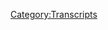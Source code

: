 {{Transcript
    | title         = [[129: David Rothschild Interview]]
    | caption       = [https://knowledgefight.libsyn.com/knowledge-fight-david-rothschild-interview Listen to this episode on Libsyn]
    | episodeNumber = [[129: David Rothschild Interview|129]]
    | length        = 01:51:04
}}

{{MessageBox
    | header     = Warning: Bot Generated Content
    | text       = This transcript was automatically generated by transcription software and likely contains many mistakes and misattributions. Please check the audio for definitive quotes, attribution, and context.
    | image      = N3yvass4myg91.webp
    | imagewidth = 50px
    | id         = warning
}}

{{TranscriptBlock
    | name      = Unknown Speaker
    | timestamp = 00:00:00.000
    | text      = Andy in Kansas, you're on the air, thanks for holding.
}}

{{TranscriptBlock
    | name      = Unknown Speaker
    | timestamp = 00:00:04.000
    | text      = Hello Alex, I'm a first time caller, I'm a huge fan, I love your work.
}}

{{TranscriptBlock
    | name      = Unknown Speaker
    | timestamp = 00:00:07.280
    | text      = I love you.
}}

{{TranscriptBlock
    | name      = Unknown Speaker
    | timestamp = 00:00:07.759
    | text      = Hey everybody, welcome back to Knowledge Fight, I'm Dan.
}}

{{TranscriptBlock
    | name      = Unknown Speaker
    | timestamp = 00:00:10.240
    | text      = I'm Jordan.
}}

{{TranscriptBlock
    | name      = Unknown Speaker
    | timestamp = 00:00:10.880
    | text      = We're a couple dudes, I like to sit around, drink novelty beverages and talk about Alex Jones.
}}

{{TranscriptBlock
    | name      = Unknown Speaker
    | timestamp = 00:00:15.119
    | text      = We are in different positions on the video screen for people watching live,
}}

{{TranscriptBlock
    | name      = Unknown Speaker
    | timestamp = 00:00:18.719
    | text      = sorry if that startles anyone.
}}

{{TranscriptBlock
    | name      = Unknown Speaker
    | timestamp = 00:00:20.399
    | text      = Right.
}}

{{TranscriptBlock
    | name      = Unknown Speaker
    | timestamp = 00:00:21.039
    | text      = Also, sorry apparently about Ghetto Cowboy, people who are not thrilled with that song.
}}

{{TranscriptBlock
    | name      = Unknown Speaker
    | timestamp = 00:00:25.359
    | text      = I am furious, I am absolutely furious, it's like if two chains weren't ironic, it's so frustrating
}}

{{TranscriptBlock
    | name      = Unknown Speaker
    | timestamp = 00:00:31.440
    | text      = to me.
}}

{{TranscriptBlock
    | name      = Unknown Speaker
    | timestamp = 00:00:31.760
    | text      = For everyone listening to this as a podcast later, when we do these shows live, I put
}}

{{TranscriptBlock
    | name      = Unknown Speaker
    | timestamp = 00:00:36.640
    | text      = together a playlist beforehand and boy, people do not like the Mo Thug's Family Ghetto Cowboy,
}}

{{TranscriptBlock
    | name      = Unknown Speaker
    | timestamp = 00:00:43.280
    | text      = that is not hot.
}}

{{TranscriptBlock
    | name      = Unknown Speaker
    | timestamp = 00:00:44.880
    | text      = Put together is probably not the words I would choose, I think I would choose inflict a playlist
}}

{{TranscriptBlock
    | name      = Unknown Speaker
    | timestamp = 00:00:50.399
    | text      = upon people, that's probably what I would do.
}}

{{TranscriptBlock
    | name      = Unknown Speaker
    | timestamp = 00:00:52.479
    | text      = Harsh.
}}

{{TranscriptBlock
    | name      = Unknown Speaker
    | timestamp = 00:00:53.119
    | text      = I know, I'm sorry Dan, you know I love you.
}}

{{TranscriptBlock
    | name      = Unknown Speaker
    | timestamp = 00:00:55.439
    | text      = The fun of this show is that I know a lot about Alex Jones.
}}

{{TranscriptBlock
    | name      = Unknown Speaker
    | timestamp = 00:00:57.759
    | text      = I don't know anything about Alex Jones.
}}

{{TranscriptBlock
    | name      = Unknown Speaker
    | timestamp = 00:00:58.560
    | text      = And all the lyrics to Ghetto Cowboy.
}}

{{TranscriptBlock
    | name      = Unknown Speaker
    | timestamp = 00:01:00.079
    | text      = Oh don't, why are you saying that like that's a pride, it's not a point of pride Dan.
}}

{{TranscriptBlock
    | name      = Unknown Speaker
    | timestamp = 00:01:06.719
    | text      = That came out when Bone Thugs and Harmony were still legit.
}}

{{TranscriptBlock
    | name      = Unknown Speaker
    | timestamp = 00:01:09.760
    | text      = Yes.
}}

{{TranscriptBlock
    | name      = Unknown Speaker
    | timestamp = 00:01:10.319
    | text      = It's crazy, that song shouldn't exist.
}}

{{TranscriptBlock
    | name      = Unknown Speaker
    | timestamp = 00:01:13.840
    | text      = No, that is the one situation on music where we agree.
}}

{{TranscriptBlock
    | name      = Unknown Speaker
    | timestamp = 00:01:17.760
    | text      = Yeah, that's fine.
}}

{{TranscriptBlock
    | name      = Unknown Speaker
    | timestamp = 00:01:18.879
    | text      = So Jordan, we are in the middle of what I would call the ramp up towards our endgame
}}

{{TranscriptBlock
    | name      = Unknown Speaker
    | timestamp = 00:01:25.120
    | text      = documentary being recorded and released.
}}

{{TranscriptBlock
    | name      = Unknown Speaker
    | timestamp = 00:01:27.840
    | text      = And so it's difficult man, it's difficult to put in this much time listening to Alex
}}

{{TranscriptBlock
    | name      = Unknown Speaker
    | timestamp = 00:01:32.159
    | text      = Jones.
}}

{{TranscriptBlock
    | name      = Unknown Speaker
    | timestamp = 00:01:32.879
    | text      = And Ghetto Cowboy, that's for goddamn sure.
}}

{{TranscriptBlock
    | name      = Unknown Speaker
    | timestamp = 00:01:34.560
    | text      = I could listen to that every day, all day.
}}

{{TranscriptBlock
    | name      = Unknown Speaker
    | timestamp = 00:01:36.079
    | text      = I wish that were true.
}}

{{TranscriptBlock
    | name      = Unknown Speaker
    | timestamp = 00:01:37.200
    | text      = And I will tell you this, it's difficult, but the only thing that's getting me through
}}

{{TranscriptBlock
    | name      = Unknown Speaker
    | timestamp = 00:01:40.239
    | text      = it is the love and support of our listeners, and I'd like to give a shout out to a couple
}}

{{TranscriptBlock
    | name      = Unknown Speaker
    | timestamp = 00:01:44.079
    | text      = of new donors.
}}

{{TranscriptBlock
    | name      = Unknown Speaker
    | timestamp = 00:01:45.120
    | text      = So I'd like to say first of all, thank you going out there to Jim.
}}

{{TranscriptBlock
    | name      = Unknown Speaker
    | timestamp = 00:01:50.799
    | text      = I'm a policy wonk.
}}

{{TranscriptBlock
    | name      = Unknown Speaker
    | timestamp = 00:01:51.920
    | text      = Thank you so much Jim.
}}

{{TranscriptBlock
    | name      = Unknown Speaker
    | timestamp = 00:01:52.879
    | text      = Thank you so much Jim.
}}

{{TranscriptBlock
    | name      = Unknown Speaker
    | timestamp = 00:01:54.879
    | text      = Welcome aboard.
}}

{{TranscriptBlock
    | name      = Unknown Speaker
    | timestamp = 00:01:56.000
    | text      = Jim has donated on the time travel level also, so we will be doing an episode for him in
}}

{{TranscriptBlock
    | name      = Unknown Speaker
    | timestamp = 00:02:00.159
    | text      = the near future.
}}

{{TranscriptBlock
    | name      = Unknown Speaker
    | timestamp = 00:02:01.519
    | text      = Which by the way, we remembered there's a time travel episode.
}}

{{TranscriptBlock
    | name      = Unknown Speaker
    | timestamp = 00:02:05.760
    | text      = Yeah, yeah.
}}

{{TranscriptBlock
    | name      = Unknown Speaker
    | timestamp = 00:02:07.280
    | text      = Also I'd like to give a shout out to another new donor, what's up out there, Nicky.
}}

{{TranscriptBlock
    | name      = Unknown Speaker
    | timestamp = 00:02:11.919
    | text      = I'm a policy wonk.
}}

{{TranscriptBlock
    | name      = Unknown Speaker
    | timestamp = 00:02:13.120
    | text      = Thank you so much Nicky.
}}

{{TranscriptBlock
    | name      = Unknown Speaker
    | timestamp = 00:02:14.000
    | text      = Hello Nicky.
}}

{{TranscriptBlock
    | name      = Unknown Speaker
    | timestamp = 00:02:14.800
    | text      = If you'd like to become a policy wonk and support the show, you can go to knowledgefight.com,
}}

{{TranscriptBlock
    | name      = Unknown Speaker
    | timestamp = 00:02:18.080
    | text      = click support the show.
}}

{{TranscriptBlock
    | name      = Unknown Speaker
    | timestamp = 00:02:19.120
    | text      = Also, I'd like to say thank you to everybody.
}}

{{TranscriptBlock
    | name      = Unknown Speaker
    | timestamp = 00:02:21.199
    | text      = Couple people have already responded to the Avengers initiative.
}}

{{TranscriptBlock
    | name      = Unknown Speaker
    | timestamp = 00:02:27.039
    | text      = If you don't know what that is, go to the last minute of our last episode.
}}

{{TranscriptBlock
    | name      = Unknown Speaker
    | timestamp = 00:02:30.800
    | text      = Which if you don't listen to the last minutes of our episode, totally respect that.
}}

{{TranscriptBlock
    | name      = Unknown Speaker
    | timestamp = 00:02:36.800
    | text      = It's very much like the post-credits sequence.
}}

{{TranscriptBlock
    | name      = Unknown Speaker
    | timestamp = 00:02:39.520
    | text      = The Avengers, yes, yeah.
}}

{{TranscriptBlock
    | name      = Unknown Speaker
    | timestamp = 00:02:40.960
    | text      = I got it.
}}

{{TranscriptBlock
    | name      = Unknown Speaker
    | timestamp = 00:02:41.599
    | text      = I got it.
}}

{{TranscriptBlock
    | name      = Unknown Speaker
    | timestamp = 00:02:42.080
    | text      = There we go.
}}

{{TranscriptBlock
    | name      = Unknown Speaker
    | timestamp = 00:02:42.879
    | text      = Anyway, so before we get going here, I'm going to explain what we're up to.
}}

{{TranscriptBlock
    | name      = Unknown Speaker
    | timestamp = 00:02:47.439
    | text      = But before we do, I think I might have a slight problem with my iTunes, which feeds the audio.
}}

{{TranscriptBlock
    | name      = Unknown Speaker
    | timestamp = 00:02:52.560
    | text      = So let me check something really quick before we do.
}}

{{TranscriptBlock
    | name      = Unknown Speaker
    | timestamp = 00:02:55.759
    | text      = Vamp a little bit.
}}

{{TranscriptBlock
    | name      = Unknown Speaker
    | timestamp = 00:02:56.400
    | text      = Talk to the people.
}}

{{TranscriptBlock
    | name      = Unknown Speaker
    | timestamp = 00:02:57.280
    | text      = All right.
}}

{{TranscriptBlock
    | name      = Unknown Speaker
    | timestamp = 00:02:57.680
    | text      = I didn't realize that we were going to do.
}}

{{TranscriptBlock
    | name      = Unknown Speaker
    | timestamp = 00:02:59.439
    | text      = I'm a policy wonk.
}}

{{TranscriptBlock
    | name      = Unknown Speaker
    | timestamp = 00:03:00.240
    | text      = Okay, now that's a weird thing to cut into my vamping.
}}

{{TranscriptBlock
    | name      = Unknown Speaker
    | timestamp = 00:03:03.520
    | text      = Alex had something to say.
}}

{{TranscriptBlock
    | name      = Unknown Speaker
    | timestamp = 00:03:04.479
    | text      = I'm trying very hard to fucking...
}}

{{TranscriptBlock
    | name      = Unknown Speaker
    | timestamp = 00:03:06.800
    | text      = Get back to your vamp.
}}

{{TranscriptBlock
    | name      = Unknown Speaker
    | timestamp = 00:03:07.599
    | text      = Oh, am I still vamping?
}}

{{TranscriptBlock
    | name      = Unknown Speaker
    | timestamp = 00:03:08.560
    | text      = Please, please.
}}

{{TranscriptBlock
    | name      = Unknown Speaker
    | timestamp = 00:03:09.439
    | text      = All right.
}}

{{TranscriptBlock
    | name      = Unknown Speaker
    | timestamp = 00:03:09.759
    | text      = Let me tell you something about the Black Panther soundtrack.
}}

{{TranscriptBlock
    | name      = Unknown Speaker
    | timestamp = 00:03:12.240
    | text      = All right, Alex doesn't want to hear it.
}}

{{TranscriptBlock
    | name      = Unknown Speaker
    | timestamp = 00:03:13.280
    | text      = All right.
}}

{{TranscriptBlock
    | name      = Unknown Speaker
    | timestamp = 00:03:13.759
    | text      = Okay.
}}

{{TranscriptBlock
    | name      = Unknown Speaker
    | timestamp = 00:03:14.159
    | text      = No, this is frustrating.
}}

{{TranscriptBlock
    | name      = Unknown Speaker
    | timestamp = 00:03:15.439
    | text      = I fixed the problem.
}}

{{TranscriptBlock
    | name      = Unknown Speaker
    | timestamp = 00:03:16.319
    | text      = Okay.
}}

{{TranscriptBlock
    | name      = Unknown Speaker
    | timestamp = 00:03:16.800
    | text      = Fine.
}}

{{TranscriptBlock
    | name      = Unknown Speaker
    | timestamp = 00:03:17.360
    | text      = Fine.
}}

{{TranscriptBlock
    | name      = Unknown Speaker
    | timestamp = 00:03:17.840
    | text      = Anyways, Kendrick Lamar.
}}

{{TranscriptBlock
    | name      = Unknown Speaker
    | timestamp = 00:03:19.840
    | text      = Jordan.
}}

{{TranscriptBlock
    | name      = Unknown Speaker
    | timestamp = 00:03:20.479
    | text      = Best rapper since he was 25.
}}

{{TranscriptBlock
    | name      = Unknown Speaker
    | timestamp = 00:03:22.879
    | text      = Anybody who disagrees is a fucking liar.
}}

{{TranscriptBlock
    | name      = Unknown Speaker
    | timestamp = 00:03:25.280
    | text      = They must have forgot.
}}

{{TranscriptBlock
    | name      = Unknown Speaker
    | timestamp = 00:03:26.319
    | text      = Absolutely.
}}

{{TranscriptBlock
    | name      = Unknown Speaker
    | timestamp = 00:03:26.879
    | text      = Because that's a reference to the actual best rapper of all time, Roy Jones Jr.
}}

{{TranscriptBlock
    | name      = Unknown Speaker
    | timestamp = 00:03:30.240
    | text      = No.
}}

{{TranscriptBlock
    | name      = Unknown Speaker
    | timestamp = 00:03:30.639
    | text      = Had a great album called Round One The Album.
}}

{{TranscriptBlock
    | name      = Unknown Speaker
    | timestamp = 00:03:34.000
    | text      = Don't know if you did anything after that.
}}

{{TranscriptBlock
    | name      = Unknown Speaker
    | timestamp = 00:03:36.319
    | text      = Anyway, Jordan, I was tempted to do a Project Camelot episode today.
}}

{{TranscriptBlock
    | name      = Unknown Speaker
    | timestamp = 00:03:42.000
    | text      = Yes.
}}

{{TranscriptBlock
    | name      = Unknown Speaker
    | timestamp = 00:03:42.400
    | text      = To give everyone a little bit of a break from Alex Jones.
}}

{{TranscriptBlock
    | name      = Unknown Speaker
    | timestamp = 00:03:44.960
    | text      = Before we jumped into the never-ending Endgame documentary.
}}

{{TranscriptBlock
    | name      = Unknown Speaker
    | timestamp = 00:03:49.439
    | text      = I thought it might be appropriate for us to do something like that.
}}

{{TranscriptBlock
    | name      = Unknown Speaker
    | timestamp = 00:03:52.400
    | text      = Give a break.
}}

{{TranscriptBlock
    | name      = Unknown Speaker
    | timestamp = 00:03:53.919
    | text      = And I looked through the annals of Project Camelot.
}}

{{TranscriptBlock
    | name      = Unknown Speaker
    | timestamp = 00:03:57.120
    | text      = It didn't go well, did it?
}}

{{TranscriptBlock
    | name      = Unknown Speaker
    | timestamp = 00:03:58.240
    | text      = I don't remember which Mark Richards episodes we've done.
}}

{{TranscriptBlock
    | name      = Unknown Speaker
    | timestamp = 00:04:03.280
    | text      = And I don't want to do enough.
}}

{{TranscriptBlock
    | name      = Unknown Speaker
    | timestamp = 00:04:04.800
    | text      = I don't want to look through it.
}}

{{TranscriptBlock
    | name      = Unknown Speaker
    | timestamp = 00:04:05.919
    | text      = I don't want to fucking do this.
}}

{{TranscriptBlock
    | name      = Unknown Speaker
    | timestamp = 00:04:07.520
    | text      = So I kept looking.
}}

{{TranscriptBlock
    | name      = Unknown Speaker
    | timestamp = 00:04:08.479
    | text      = How crazy is Mark Richards?
}}

{{TranscriptBlock
    | name      = Unknown Speaker
    | timestamp = 00:04:11.840
    | text      = I bet we could probably do one of the same episodes we did before.
}}

{{TranscriptBlock
    | name      = Unknown Speaker
    | timestamp = 00:04:16.160
    | text      = Find new things.
}}

{{TranscriptBlock
    | name      = Unknown Speaker
    | timestamp = 00:04:16.800
    | text      = And find new things that are crazy.
}}

{{TranscriptBlock
    | name      = Unknown Speaker
    | timestamp = 00:04:18.240
    | text      = I totally believe we could.
}}

{{TranscriptBlock
    | name      = Unknown Speaker
    | timestamp = 00:04:19.519
    | text      = Yeah.
}}

{{TranscriptBlock
    | name      = Unknown Speaker
    | timestamp = 00:04:20.319
    | text      = But then I was like, okay, what are we going to do?
}}

{{TranscriptBlock
    | name      = Unknown Speaker
    | timestamp = 00:04:22.319
    | text      = What are we going to do?
}}

{{TranscriptBlock
    | name      = Unknown Speaker
    | timestamp = 00:04:23.360
    | text      = And I started to, because I was searching for Project Camelot stuff,
}}

{{TranscriptBlock
    | name      = Unknown Speaker
    | timestamp = 00:04:27.360
    | text      = I started to find a bunch of weird, alien, life-affirmational videos.
}}

{{TranscriptBlock
    | name      = Unknown Speaker
    | timestamp = 00:04:33.360
    | text      = And I started watching them.
}}

{{TranscriptBlock
    | name      = Unknown Speaker
    | timestamp = 00:04:34.879
    | text      = And I was like, I'm having a fun time here.
}}

{{TranscriptBlock
    | name      = Unknown Speaker
    | timestamp = 00:04:37.120
    | text      = No.
}}

{{TranscriptBlock
    | name      = Unknown Speaker
    | timestamp = 00:04:37.519
    | text      = Click, click, click.
}}

{{TranscriptBlock
    | name      = Unknown Speaker
    | timestamp = 00:04:38.319
    | text      = Damn.
}}

{{TranscriptBlock
    | name      = Unknown Speaker
    | timestamp = 00:04:38.800
    | text      = And then maybe 20 minutes in, I'm like, I'm supposed to be finding something to cover.
}}

{{TranscriptBlock
    | name      = Unknown Speaker
    | timestamp = 00:04:43.600
    | text      = We're not going to cover this.
}}

{{TranscriptBlock
    | name      = Unknown Speaker
    | timestamp = 00:04:44.800
    | text      = Wait, hold on.
}}

{{TranscriptBlock
    | name      = Unknown Speaker
    | timestamp = 00:04:45.600
    | text      = Are we doing Eckhart Tolle today?
}}

{{TranscriptBlock
    | name      = Unknown Speaker
    | timestamp = 00:04:47.519
    | text      = Is that what's about to happen?
}}

{{TranscriptBlock
    | name      = Unknown Speaker
    | timestamp = 00:04:49.519
    | text      = The power of now is very important to them.
}}

{{TranscriptBlock
    | name      = Unknown Speaker
    | timestamp = 00:04:52.639
    | text      = So I was like...
}}

{{TranscriptBlock
    | name      = Unknown Speaker
    | timestamp = 00:04:53.360
    | text      = That would be such a weird thing to discover about you.
}}

{{TranscriptBlock
    | name      = Unknown Speaker
    | timestamp = 00:04:56.399
    | text      = This long into the podcast, all of a sudden everybody's like, wait a second, hold on.
}}

{{TranscriptBlock
    | name      = Unknown Speaker
    | timestamp = 00:05:01.040
    | text      = You're into motivational speakers?
}}

{{TranscriptBlock
    | name      = Unknown Speaker
    | timestamp = 00:05:03.360
    | text      = Okay.
}}

{{TranscriptBlock
    | name      = Unknown Speaker
    | timestamp = 00:05:03.920
    | text      = All right.
}}

{{TranscriptBlock
    | name      = Unknown Speaker
    | timestamp = 00:05:04.639
    | text      = Wait, I mean, let's be totally transparent.
}}

{{TranscriptBlock
    | name      = Unknown Speaker
    | timestamp = 00:05:07.839
    | text      = Don't you dare.
}}

{{TranscriptBlock
    | name      = Unknown Speaker
    | timestamp = 00:05:08.720
    | text      = I am sort of, but with a grain of salt.
}}

{{TranscriptBlock
    | name      = Unknown Speaker
    | timestamp = 00:05:12.240
    | text      = I will say that when my house burned down like six years ago or something like that,
}}

{{TranscriptBlock
    | name      = Unknown Speaker
    | timestamp = 00:05:17.360
    | text      = I lost all of my books.
}}

{{TranscriptBlock
    | name      = Unknown Speaker
    | timestamp = 00:05:19.120
    | text      = Like pretty much everything I owned was gone.
}}

{{TranscriptBlock
    | name      = Unknown Speaker
    | timestamp = 00:05:21.680
    | text      = All that was left.
}}

{{TranscriptBlock
    | name      = Unknown Speaker
    | timestamp = 00:05:23.199
    | text      = Eckhart Tolle.
}}

{{TranscriptBlock
    | name      = Unknown Speaker
    | timestamp = 00:05:24.319
    | text      = No, I was wandering around the streets because I had no home.
}}

{{TranscriptBlock
    | name      = Unknown Speaker
    | timestamp = 00:05:27.439
    | text      = I had nowhere to go.
}}

{{TranscriptBlock
    | name      = Unknown Speaker
    | timestamp = 00:05:28.480
    | text      = Right.
}}

{{TranscriptBlock
    | name      = Unknown Speaker
    | timestamp = 00:05:29.120
    | text      = And so I was wandering around and I went to a used bookstore and I was like, I am real bummed out.
}}

{{TranscriptBlock
    | name      = Unknown Speaker
    | timestamp = 00:05:33.759
    | text      = I saw Eckhart Tolle, The Power of Now, and I was like, all right.
}}

{{TranscriptBlock
    | name      = Unknown Speaker
    | timestamp = 00:05:38.480
    | text      = Oh my God.
}}

{{TranscriptBlock
    | name      = Unknown Speaker
    | timestamp = 00:05:39.040
    | text      = It's three bucks.
}}

{{TranscriptBlock
    | name      = Unknown Speaker
    | timestamp = 00:05:39.839
    | text      = Do you know what just...
}}

{{TranscriptBlock
    | name      = Unknown Speaker
    | timestamp = 00:05:41.920
    | text      = You just described how people join Scientology.
}}

{{TranscriptBlock
    | name      = Unknown Speaker
    | timestamp = 00:05:44.879
    | text      = That's exactly what you just did right there.
}}

{{TranscriptBlock
    | name      = Unknown Speaker
    | timestamp = 00:05:46.879
    | text      = I understand that, but I read it.
}}

{{TranscriptBlock
    | name      = Unknown Speaker
    | timestamp = 00:05:48.720
    | text      = Dianetics was right next to The Power of Now.
}}

{{TranscriptBlock
    | name      = Unknown Speaker
    | timestamp = 00:05:51.600
    | text      = We would never have seen you again.
}}

{{TranscriptBlock
    | name      = Unknown Speaker
    | timestamp = 00:05:53.120
    | text      = I read it and I thought it was fine, but trite.
}}

{{TranscriptBlock
    | name      = Unknown Speaker
    | timestamp = 00:05:56.399
    | text      = And I never went that much further with it.
}}

{{TranscriptBlock
    | name      = Unknown Speaker
    | timestamp = 00:05:58.639
    | text      = So even...
}}

{{TranscriptBlock
    | name      = Unknown Speaker
    | timestamp = 00:05:59.279
    | text      = And that's when you joined the Sea Org.
}}

{{TranscriptBlock
    | name      = Unknown Speaker
    | timestamp = 00:06:00.879
    | text      = No, but I can sort of respect some of the ideas that he puts out.
}}

{{TranscriptBlock
    | name      = Unknown Speaker
    | timestamp = 00:06:05.040
    | text      = It's just as long as you don't go overboard with it.
}}

{{TranscriptBlock
    | name      = Unknown Speaker
    | timestamp = 00:06:06.959
    | text      = Anyway, let's not dwell too deeply in that.
}}

{{TranscriptBlock
    | name      = Unknown Speaker
    | timestamp = 00:06:09.360
    | text      = I was watching some of those videos.
}}

{{TranscriptBlock
    | name      = Unknown Speaker
    | timestamp = 00:06:10.800
    | text      = I'm having a good time.
}}

{{TranscriptBlock
    | name      = Unknown Speaker
    | timestamp = 00:06:11.519
    | text      = And then I found an hour long interview that Milo Yiannopoulos did with Alex Jones.
}}

{{TranscriptBlock
    | name      = Unknown Speaker
    | timestamp = 00:06:18.879
    | text      = And I was like, this might be fun.
}}

{{TranscriptBlock
    | name      = Unknown Speaker
    | timestamp = 00:06:21.759
    | text      = And so I started watching...
}}

{{TranscriptBlock
    | name      = Unknown Speaker
    | timestamp = 00:06:22.639
    | text      = I have to listen to him talk, don't I?
}}

{{TranscriptBlock
    | name      = Unknown Speaker
    | timestamp = 00:06:24.399
    | text      = No, because I'm not doing that.
}}

{{TranscriptBlock
    | name      = Unknown Speaker
    | timestamp = 00:06:25.360
    | text      = Okay.
}}

{{TranscriptBlock
    | name      = Unknown Speaker
    | timestamp = 00:06:25.680
    | text      = I started watching that and then I was like, this is blustery bullshit.
}}

{{TranscriptBlock
    | name      = Unknown Speaker
    | timestamp = 00:06:29.759
    | text      = I thought it would be Alex actually opening up and saying a bunch of weird things.
}}

{{TranscriptBlock
    | name      = Unknown Speaker
    | timestamp = 00:06:34.560
    | text      = Wait, so Milo was interviewing Alex?
}}

{{TranscriptBlock
    | name      = Unknown Speaker
    | timestamp = 00:06:37.040
    | text      = Yes.
}}

{{TranscriptBlock
    | name      = Unknown Speaker
    | timestamp = 00:06:37.600
    | text      = Yes, it was for Milo's YouTube channel.
}}

{{TranscriptBlock
    | name      = Unknown Speaker
    | timestamp = 00:06:41.120
    | text      = Gross.
}}

{{TranscriptBlock
    | name      = Unknown Speaker
    | timestamp = 00:06:41.680
    | text      = Yeah, I don't know.
}}

{{TranscriptBlock
    | name      = Unknown Speaker
    | timestamp = 00:06:42.319
    | text      = It was fine, but it was just trite and Alex Jones not really...
}}

{{TranscriptBlock
    | name      = Unknown Speaker
    | timestamp = 00:06:46.000
    | text      = Being an interview is almost like his show.
}}

{{TranscriptBlock
    | name      = Unknown Speaker
    | timestamp = 00:06:48.399
    | text      = Well, yeah, it has to be.
}}

{{TranscriptBlock
    | name      = Unknown Speaker
    | timestamp = 00:06:49.439
    | text      = He just spit narratives and acted like it was organic conversation between two people.
}}

{{TranscriptBlock
    | name      = Unknown Speaker
    | timestamp = 00:06:54.160
    | text      = Of course, right.
}}

{{TranscriptBlock
    | name      = Unknown Speaker
    | timestamp = 00:06:54.560
    | text      = But then I stumbled on something that I've long known has existed, but I've forgotten
}}

{{TranscriptBlock
    | name      = Unknown Speaker
    | timestamp = 00:07:00.879
    | text      = that we should probably talk about.
}}

{{TranscriptBlock
    | name      = Unknown Speaker
    | timestamp = 00:07:02.959
    | text      = Okay.
}}

{{TranscriptBlock
    | name      = Unknown Speaker
    | timestamp = 00:07:03.680
    | text      = And this is actually going to be an interesting lead in because this is something that is
}}

{{TranscriptBlock
    | name      = Unknown Speaker
    | timestamp = 00:07:08.639
    | text      = mentioned, but not covered in Endgame.
}}

{{TranscriptBlock
    | name      = Unknown Speaker
    | timestamp = 00:07:12.399
    | text      = So when we do our Endgame breakdown, this, what we're going to talk about today is referenced.
}}

{{TranscriptBlock
    | name      = Unknown Speaker
    | timestamp = 00:07:18.879
    | text      = Okay, so we're providing preemptive context.
}}

{{TranscriptBlock
    | name      = Unknown Speaker
    | timestamp = 00:07:21.360
    | text      = Indeed.
}}

{{TranscriptBlock
    | name      = Unknown Speaker
    | timestamp = 00:07:21.839
    | text      = I love it.
}}

{{TranscriptBlock
    | name      = Unknown Speaker
    | timestamp = 00:07:22.480
    | text      = That's a great idea, Dan.
}}

{{TranscriptBlock
    | name      = Unknown Speaker
    | timestamp = 00:07:24.160
    | text      = So in 2007...
}}

{{TranscriptBlock
    | name      = Unknown Speaker
    | timestamp = 00:07:25.920
    | text      = So what you're saying is if you listen to this show passively, fucking get on board
}}

{{TranscriptBlock
    | name      = Unknown Speaker
    | timestamp = 00:07:31.120
    | text      = right now, otherwise the Endgame documentary is going to make no sense to you.
}}

{{TranscriptBlock
    | name      = Unknown Speaker
    | timestamp = 00:07:34.160
    | text      = No, no, no.
}}

{{TranscriptBlock
    | name      = Unknown Speaker
    | timestamp = 00:07:35.519
    | text      = I appreciate what you're trying to do, but no, that's not the case.
}}

{{TranscriptBlock
    | name      = Unknown Speaker
    | timestamp = 00:07:38.399
    | text      = You mean I'm trying to sell our goddamn show?
}}

{{TranscriptBlock
    | name      = Unknown Speaker
    | timestamp = 00:07:40.879
    | text      = Yeah, don't do that.
}}

{{TranscriptBlock
    | name      = Unknown Speaker
    | timestamp = 00:07:41.680
    | text      = Okay.
}}

{{TranscriptBlock
    | name      = Unknown Speaker
    | timestamp = 00:07:43.360
    | text      = Everything is standalone.
}}

{{TranscriptBlock
    | name      = Unknown Speaker
    | timestamp = 00:07:44.480
    | text      = Everything is fine.
}}

{{TranscriptBlock
    | name      = Unknown Speaker
    | timestamp = 00:07:45.680
    | text      = But so in 2007, I don't know if you recall 2007.
}}

{{TranscriptBlock
    | name      = Unknown Speaker
    | timestamp = 00:07:52.560
    | text      = Not well.
}}

{{TranscriptBlock
    | name      = Unknown Speaker
    | timestamp = 00:07:53.439
    | text      = July 7th, 2007.
}}

{{TranscriptBlock
    | name      = Unknown Speaker
    | timestamp = 00:07:55.759
    | text      = Do you remember 7707?
}}

{{TranscriptBlock
    | name      = Unknown Speaker
    | timestamp = 00:07:57.680
    | text      = Oh yeah, that was Independence Day, right?
}}

{{TranscriptBlock
    | name      = Unknown Speaker
    | timestamp = 00:07:59.199
    | text      = Nope.
}}

{{TranscriptBlock
    | name      = Unknown Speaker
    | timestamp = 00:07:59.439
    | text      = That was when they had that worldwide concert around the world.
}}

{{TranscriptBlock
    | name      = Unknown Speaker
    | timestamp = 00:08:02.800
    | text      = What?
}}

{{TranscriptBlock
    | name      = Unknown Speaker
    | timestamp = 00:08:03.199
    | text      = Al Gore and Leonardo DiCaprio hosted the worldwide climate change concerts, Live Earth.
}}

{{TranscriptBlock
    | name      = Unknown Speaker
    | timestamp = 00:08:10.240
    | text      = Oh, did they fix it?
}}

{{TranscriptBlock
    | name      = Unknown Speaker
    | timestamp = 00:08:11.279
    | text      = Yeah, they did.
}}

{{TranscriptBlock
    | name      = Unknown Speaker
    | timestamp = 00:08:11.920
    | text      = Okay.
}}

{{TranscriptBlock
    | name      = Unknown Speaker
    | timestamp = 00:08:12.879
    | text      = So I was in Greece when it happened.
}}

{{TranscriptBlock
    | name      = Unknown Speaker
    | timestamp = 00:08:15.759
    | text      = I was with my family in Greece.
}}

{{TranscriptBlock
    | name      = Unknown Speaker
    | timestamp = 00:08:17.279
    | text      = I was drunk on the streets of Athens, stumbling around.
}}

{{TranscriptBlock
    | name      = Unknown Speaker
    | timestamp = 00:08:20.399
    | text      = Me and my brother were staying at a hostel, and I was drunk.
}}

{{TranscriptBlock
    | name      = Unknown Speaker
    | timestamp = 00:08:24.240
    | text      = I had no idea that it was 7707, and I wandered into town square, and they had set up a giant
}}

{{TranscriptBlock
    | name      = Unknown Speaker
    | timestamp = 00:08:30.800
    | text      = projector screen in the middle of Athens, in this little commons area.
}}

{{TranscriptBlock
    | name      = Unknown Speaker
    | timestamp = 00:08:35.919
    | text      = This is pre-Financial Craft, so Greece was still happy at the time.
}}

{{TranscriptBlock
    | name      = Unknown Speaker
    | timestamp = 00:08:40.240
    | text      = They were reasonably happy.
}}

{{TranscriptBlock
    | name      = Unknown Speaker
    | timestamp = 00:08:41.600
    | text      = They were all very nice to me, but that's because I could say F. Caristo and shit like
}}

{{TranscriptBlock
    | name      = Unknown Speaker
    | timestamp = 00:08:45.120
    | text      = that.
}}

{{TranscriptBlock
    | name      = Unknown Speaker
    | timestamp = 00:08:45.679
    | text      = But be that as it may, I stumbled...
}}

{{TranscriptBlock
    | name      = Unknown Speaker
    | timestamp = 00:08:47.679
    | text      = Fuck Caristo, for those of you who don't know Greece.
}}

{{TranscriptBlock
    | name      = Unknown Speaker
    | timestamp = 00:08:49.360
    | text      = Exactly, that wack rapper Caristo.
}}

{{TranscriptBlock
    | name      = Unknown Speaker
    | timestamp = 00:08:56.080
    | text      = So I stumble in, and there's tons of Greeks sitting around watching, and I'm like, what
}}

{{TranscriptBlock
    | name      = Unknown Speaker
    | timestamp = 00:08:59.600
    | text      = the fuck is this?
}}

{{TranscriptBlock
    | name      = Unknown Speaker
    | timestamp = 00:09:00.240
    | text      = I'm like, oh my God, this is American pop culture.
}}

{{TranscriptBlock
    | name      = Unknown Speaker
    | timestamp = 00:09:04.240
    | text      = Is that what you thought?
}}

{{TranscriptBlock
    | name      = Unknown Speaker
    | timestamp = 00:09:05.360
    | text      = Well, yeah, because I got to see...
}}

{{TranscriptBlock
    | name      = Unknown Speaker
    | timestamp = 00:09:06.240
    | text      = You thought those exact words?
}}

{{TranscriptBlock
    | name      = Unknown Speaker
    | timestamp = 00:09:07.759
    | text      = Well, yeah, because I saw Metallica, and I hadn't seen...
}}

{{TranscriptBlock
    | name      = Unknown Speaker
    | timestamp = 00:09:11.679
    | text      = You could have just thought, oh, this is Metallica, not this is American pop culture.
}}

{{TranscriptBlock
    | name      = Unknown Speaker
    | timestamp = 00:09:16.399
    | text      = That's kind of a very distance thing to think.
}}

{{TranscriptBlock
    | name      = Unknown Speaker
    | timestamp = 00:09:18.639
    | text      = Well, I hadn't seen any TV for a month.
}}

{{TranscriptBlock
    | name      = Unknown Speaker
    | timestamp = 00:09:20.960
    | text      = I was stuck in ancient Corinth, this tiny town in Greece, with my family, and so I was
}}

{{TranscriptBlock
    | name      = Unknown Speaker
    | timestamp = 00:09:26.799
    | text      = starved for this.
}}

{{TranscriptBlock
    | name      = Unknown Speaker
    | timestamp = 00:09:28.159
    | text      = And so I see it, and it was like, oh, this is so great.
}}

{{TranscriptBlock
    | name      = Unknown Speaker
    | timestamp = 00:09:30.799
    | text      = Right nearby, there's a little stand that sells snacks and beers.
}}

{{TranscriptBlock
    | name      = Unknown Speaker
    | timestamp = 00:09:34.720
    | text      = And Eckhart Tolle books.
}}

{{TranscriptBlock
    | name      = Unknown Speaker
    | timestamp = 00:09:36.080
    | text      = Nope, just beers.
}}

{{TranscriptBlock
    | name      = Unknown Speaker
    | timestamp = 00:09:37.440
    | text      = And so I drink a bunch of methoses and watch pop culture all night, and it's great.
}}

{{TranscriptBlock
    | name      = Unknown Speaker
    | timestamp = 00:09:43.519
    | text      = At the beginning of the night, James Blunt, he sings Baby, Baby, It's a Wild World.
}}

{{TranscriptBlock
    | name      = Unknown Speaker
    | timestamp = 00:09:49.360
    | text      = He covers Cat Stevens, and I'm like, this is terrible.
}}

{{TranscriptBlock
    | name      = Unknown Speaker
    | timestamp = 00:09:52.799
    | text      = That's the worst thing I ever heard.
}}

{{TranscriptBlock
    | name      = Unknown Speaker
    | timestamp = 00:09:54.399
    | text      = It was terrible.
}}

{{TranscriptBlock
    | name      = Unknown Speaker
    | timestamp = 00:09:55.039
    | text      = But then at the end of the night, when it seems like most of the people are leaving,
}}

{{TranscriptBlock
    | name      = Unknown Speaker
    | timestamp = 00:09:58.559
    | text      = I'm like, I'm not going to be able to find my way back to the hostel if I don't leave
}}

{{TranscriptBlock
    | name      = Unknown Speaker
    | timestamp = 00:10:01.200
    | text      = soon.
}}

{{TranscriptBlock
    | name      = Unknown Speaker
    | timestamp = 00:10:01.519
    | text      = No, of course not.
}}

{{TranscriptBlock
    | name      = Unknown Speaker
    | timestamp = 00:10:01.919
    | text      = So I chug two more beers.
}}

{{TranscriptBlock
    | name      = Unknown Speaker
    | timestamp = 00:10:03.360
    | text      = Right.
}}

{{TranscriptBlock
    | name      = Unknown Speaker
    | timestamp = 00:10:03.840
    | text      = And...
}}

{{TranscriptBlock
    | name      = Unknown Speaker
    | timestamp = 00:10:06.159
    | text      = In order to help you find your way back to the hostel.
}}

{{TranscriptBlock
    | name      = Unknown Speaker
    | timestamp = 00:10:08.080
    | text      = Exactly.
}}

{{TranscriptBlock
    | name      = Unknown Speaker
    | timestamp = 00:10:08.559
    | text      = And as I'm finishing up the last one, real Cat Stevens comes on and is doing Wild World
}}

{{TranscriptBlock
    | name      = Unknown Speaker
    | timestamp = 00:10:13.039
    | text      = Do you mean Yusef Islam?
}}

{{TranscriptBlock
    | name      = Unknown Speaker
    | timestamp = 00:10:14.480
    | text      = Well, he's going by Cat Stevens again at this point.
}}

{{TranscriptBlock
    | name      = Unknown Speaker
    | timestamp = 00:10:16.399
    | text      = Oh, really?
}}

{{TranscriptBlock
    | name      = Unknown Speaker
    | timestamp = 00:10:16.879
    | text      = I think he was introduced as Cat Stevens.
}}

{{TranscriptBlock
    | name      = Unknown Speaker
    | timestamp = 00:10:18.720
    | text      = I'm not entirely sure on the details.
}}

{{TranscriptBlock
    | name      = Unknown Speaker
    | timestamp = 00:10:20.480
    | text      = Either way, it was a powerful experience for me because my dad grew up.
}}

{{TranscriptBlock
    | name      = Unknown Speaker
    | timestamp = 00:10:24.639
    | text      = Oh, my God.
}}

{{TranscriptBlock
    | name      = Unknown Speaker
    | timestamp = 00:10:25.200
    | text      = I think someone is doxxing Roy Jones Jr. in the chat room.
}}

{{TranscriptBlock
    | name      = Unknown Speaker
    | timestamp = 00:10:28.000
    | text      = About time.
}}

{{TranscriptBlock
    | name      = Unknown Speaker
    | timestamp = 00:10:30.960
    | text      = Take that down.
}}

{{TranscriptBlock
    | name      = Unknown Speaker
    | timestamp = 00:10:32.399
    | text      = About time.
}}

{{TranscriptBlock
    | name      = Unknown Speaker
    | timestamp = 00:10:32.960
    | text      = Take that down.
}}

{{TranscriptBlock
    | name      = Unknown Speaker
    | timestamp = 00:10:34.000
    | text      = I assume he played Father and Son.
}}

{{TranscriptBlock
    | name      = Unknown Speaker
    | timestamp = 00:10:37.600
    | text      = Tea for the Tillerman was a great album.
}}

{{TranscriptBlock
    | name      = Unknown Speaker
    | timestamp = 00:10:40.799
    | text      = It was a great album.
}}

{{TranscriptBlock
    | name      = Unknown Speaker
    | timestamp = 00:10:42.080
    | text      = One of the greatest albums of all time.
}}

{{TranscriptBlock
    | name      = Unknown Speaker
    | timestamp = 00:10:43.360
    | text      = I always loved my Lady Darbonneville.
}}

{{TranscriptBlock
    | name      = Unknown Speaker
    | timestamp = 00:10:45.360
    | text      = It was a great song.
}}

{{TranscriptBlock
    | name      = Unknown Speaker
    | timestamp = 00:10:46.559
    | text      = First Cut is the Deepest.
}}

{{TranscriptBlock
    | name      = Unknown Speaker
    | timestamp = 00:10:47.759
    | text      = Much better than Sheryl Crow's version.
}}

{{TranscriptBlock
    | name      = Unknown Speaker
    | timestamp = 00:10:49.279
    | text      = Absolutely.
}}

{{TranscriptBlock
    | name      = Unknown Speaker
    | timestamp = 00:10:50.799
    | text      = Anyway, I was very powerfully moved by the entire spectacle of it.
}}

{{TranscriptBlock
    | name      = Unknown Speaker
    | timestamp = 00:10:55.039
    | text      = And it rings out in my mind as one of the, like, a really beautiful moment in my life.
}}

{{TranscriptBlock
    | name      = Unknown Speaker
    | timestamp = 00:11:02.720
    | text      = Being able to be in the middle of Greece among a bunch of strangers who most, a number of
}}

{{TranscriptBlock
    | name      = Unknown Speaker
    | timestamp = 00:11:07.840
    | text      = people talked to me and we had a great time.
}}

{{TranscriptBlock
    | name      = Unknown Speaker
    | timestamp = 00:11:09.440
    | text      = Yeah.
}}

{{TranscriptBlock
    | name      = Unknown Speaker
    | timestamp = 00:11:09.919
    | text      = Seeing a live performance by someone who I never thought I'd see live again.
}}

{{TranscriptBlock
    | name      = Unknown Speaker
    | timestamp = 00:11:14.399
    | text      = Yeah.
}}

{{TranscriptBlock
    | name      = Unknown Speaker
    | timestamp = 00:11:14.879
    | text      = Because he had given up on his music at that point and said, like, no, fuck that.
}}

{{TranscriptBlock
    | name      = Unknown Speaker
    | timestamp = 00:11:18.480
    | text      = That's not me.
}}

{{TranscriptBlock
    | name      = Unknown Speaker
    | timestamp = 00:11:19.279
    | text      = That's the past.
}}

{{TranscriptBlock
    | name      = Unknown Speaker
    | timestamp = 00:11:19.919
    | text      = No, that's beautiful.
}}

{{TranscriptBlock
    | name      = Unknown Speaker
    | timestamp = 00:11:21.039
    | text      = So anyway, this is my long way of saying that that concert happened.
}}

{{TranscriptBlock
    | name      = Unknown Speaker
    | timestamp = 00:11:24.000
    | text      = And now we're going to break down that concert.
}}

{{TranscriptBlock
    | name      = Unknown Speaker
    | timestamp = 00:11:26.799
    | text      = No.
}}

{{TranscriptBlock
    | name      = Unknown Speaker
    | timestamp = 00:11:27.360
    | text      = James Blunt also gave an interview with Milo Yiannopoulos.
}}

{{TranscriptBlock
    | name      = Unknown Speaker
    | timestamp = 00:11:30.960
    | text      = Is that what you're about to say?
}}

{{TranscriptBlock
    | name      = Unknown Speaker
    | timestamp = 00:11:32.000
    | text      = We are drinking zero calorie Arnold Palmer's to the chat room.
}}

{{TranscriptBlock
    | name      = Unknown Speaker
    | timestamp = 00:11:35.279
    | text      = Uh, to the chat room, uh, anyway, also one of the funders and backers of the Live Earth
}}

{{TranscriptBlock
    | name      = Unknown Speaker
    | timestamp = 00:11:43.360
    | text      = concert on 7707 was a man by the name of David, uh, Rothschild.
}}

{{TranscriptBlock
    | name      = Unknown Speaker
    | timestamp = 00:11:49.840
    | text      = Okay.
}}

{{TranscriptBlock
    | name      = Unknown Speaker
    | timestamp = 00:11:50.480
    | text      = He is a member of the Rothschild's family.
}}

{{TranscriptBlock
    | name      = Unknown Speaker
    | timestamp = 00:11:52.879
    | text      = Well, we assumed that.
}}

{{TranscriptBlock
    | name      = Unknown Speaker
    | timestamp = 00:11:53.759
    | text      = He's the youngest son of, uh, one of the Rothschild heirs in, uh, in London.
}}

{{TranscriptBlock
    | name      = Unknown Speaker
    | timestamp = 00:12:00.559
    | text      = For reasons that are still unclear to me.
}}

{{TranscriptBlock
    | name      = Unknown Speaker
    | timestamp = 00:12:03.120
    | text      = Okay.
}}

{{TranscriptBlock
    | name      = Unknown Speaker
    | timestamp = 00:12:03.440
    | text      = Okay.
}}

{{TranscriptBlock
    | name      = Unknown Speaker
    | timestamp = 00:12:04.480
    | text      = He ended up going on info wars.
}}

{{TranscriptBlock
    | name      = Unknown Speaker
    | timestamp = 00:12:08.559
    | text      = What?
}}

{{TranscriptBlock
    | name      = Unknown Speaker
    | timestamp = 00:12:09.440
    | text      = Yeah.
}}

{{TranscriptBlock
    | name      = Unknown Speaker
    | timestamp = 00:12:10.080
    | text      = Why?
}}

{{TranscriptBlock
    | name      = Unknown Speaker
    | timestamp = 00:12:11.039
    | text      = I don't know.
}}

{{TranscriptBlock
    | name      = Unknown Speaker
    | timestamp = 00:12:11.519
    | text      = What could possibly, what good could possibly come of this?
}}

{{TranscriptBlock
    | name      = Unknown Speaker
    | timestamp = 00:12:14.960
    | text      = I don't know, man.
}}

{{TranscriptBlock
    | name      = Unknown Speaker
    | timestamp = 00:12:16.399
    | text      = How long ago is this?
}}

{{TranscriptBlock
    | name      = Unknown Speaker
    | timestamp = 00:12:17.600
    | text      = This is 2007.
}}

{{TranscriptBlock
    | name      = Unknown Speaker
    | timestamp = 00:12:18.159
    | text      = Is this 2007?
}}

{{TranscriptBlock
    | name      = Unknown Speaker
    | timestamp = 00:12:19.360
    | text      = Yeah.
}}

{{TranscriptBlock
    | name      = Unknown Speaker
    | timestamp = 00:12:19.679
    | text      = In preparation for it.
}}

{{TranscriptBlock
    | name      = Unknown Speaker
    | timestamp = 00:12:20.879
    | text      = So he's trying to sell the unity of the world against climate change concert.
}}

{{TranscriptBlock
    | name      = Unknown Speaker
    | timestamp = 00:12:26.399
    | text      = Yes.
}}

{{TranscriptBlock
    | name      = Unknown Speaker
    | timestamp = 00:12:26.879
    | text      = To Alex fucking Jones.
}}

{{TranscriptBlock
    | name      = Unknown Speaker
    | timestamp = 00:12:28.960
    | text      = He had written a book about, uh, the dangers of climate change and ways that we can prepare
}}

{{TranscriptBlock
    | name      = Unknown Speaker
    | timestamp = 00:12:33.600
    | text      = and help, uh, help out and stuff like that.
}}

{{TranscriptBlock
    | name      = Unknown Speaker
    | timestamp = 00:12:35.519
    | text      = Right.
}}

{{TranscriptBlock
    | name      = Unknown Speaker
    | timestamp = 00:12:35.919
    | text      = And so I think that Alex, I, I'll give you full disclosure ahead of the getting into
}}

{{TranscriptBlock
    | name      = Unknown Speaker
    | timestamp = 00:12:40.639
    | text      = this.
}}

{{TranscriptBlock
    | name      = Unknown Speaker
    | timestamp = 00:12:41.279
    | text      = I believe Alex lied to him in getting him onto the show.
}}

{{TranscriptBlock
    | name      = Unknown Speaker
    | timestamp = 00:12:44.480
    | text      = Well, yeah.
}}

{{TranscriptBlock
    | name      = Unknown Speaker
    | timestamp = 00:12:45.120
    | text      = Cause I think he probably said, we'll give you a platform to promote your book or something
}}

{{TranscriptBlock
    | name      = Unknown Speaker
    | timestamp = 00:12:49.039
    | text      = like that.
}}

{{TranscriptBlock
    | name      = Unknown Speaker
    | timestamp = 00:12:49.440
    | text      = Yeah.
}}

{{TranscriptBlock
    | name      = Unknown Speaker
    | timestamp = 00:12:49.840
    | text      = And, uh, he was just like, all right.
}}

{{TranscriptBlock
    | name      = Unknown Speaker
    | timestamp = 00:12:53.120
    | text      = So what we've got in front of us, Jordan is an interview between a Rothschild's heir
}}

{{TranscriptBlock
    | name      = Unknown Speaker
    | timestamp = 00:12:58.559
    | text      = and Alex Jones.
}}

{{TranscriptBlock
    | name      = Unknown Speaker
    | timestamp = 00:13:00.720
    | text      = I am stoked.
}}

{{TranscriptBlock
    | name      = Unknown Speaker
    | timestamp = 00:13:02.960
    | text      = This is going to be a train wreck.
}}

{{TranscriptBlock
    | name      = Unknown Speaker
    | timestamp = 00:13:05.360
    | text      = Do you have any predictions about, uh, the tone this is going to take?
}}

{{TranscriptBlock
    | name      = Unknown Speaker
    | timestamp = 00:13:09.279
    | text      = Uh, I don't know.
}}

{{TranscriptBlock
    | name      = Unknown Speaker
    | timestamp = 00:13:10.879
    | text      = I think 14 people are going to die.
}}

{{TranscriptBlock
    | name      = Unknown Speaker
    | timestamp = 00:13:12.879
    | text      = I think that's probably going to be the case.
}}

{{TranscriptBlock
    | name      = Unknown Speaker
    | timestamp = 00:13:14.879
    | text      = Sure.
}}

{{TranscriptBlock
    | name      = Unknown Speaker
    | timestamp = 00:13:15.120
    | text      = There's going to be a fire.
}}

{{TranscriptBlock
    | name      = Unknown Speaker
    | timestamp = 00:13:16.720
    | text      = Um, is, is it just going to be like Alex accusing him of all the world's ills?
}}

{{TranscriptBlock
    | name      = Unknown Speaker
    | timestamp = 00:13:22.720
    | text      = That'll come into play.
}}

{{TranscriptBlock
    | name      = Unknown Speaker
    | timestamp = 00:13:23.679
    | text      = Globalist.
}}

{{TranscriptBlock
    | name      = Unknown Speaker
    | timestamp = 00:13:24.480
    | text      = Yep.
}}

{{TranscriptBlock
    | name      = Unknown Speaker
    | timestamp = 00:13:24.720
    | text      = No, I don't know if he uses the word and I think he does.
}}

{{TranscriptBlock
    | name      = Unknown Speaker
    | timestamp = 00:13:27.200
    | text      = Um, does he use the hard J in Jew?
}}

{{TranscriptBlock
    | name      = Unknown Speaker
    | timestamp = 00:13:29.919
    | text      = No, I don't think so.
}}

{{TranscriptBlock
    | name      = Unknown Speaker
    | timestamp = 00:13:30.879
    | text      = I think that, uh, from everything I can tell, I think that, uh, David Rothschild, David
}}

{{TranscriptBlock
    | name      = Unknown Speaker
    | timestamp = 00:13:36.159
    | text      = de Rothschild is, he seems like a really cool dude.
}}

{{TranscriptBlock
    | name      = Unknown Speaker
    | timestamp = 00:13:39.279
    | text      = Right.
}}

{{TranscriptBlock
    | name      = Unknown Speaker
    | timestamp = 00:13:39.600
    | text      = Like around this time, a little bit after he created a boat entirely made out of like,
}}

{{TranscriptBlock
    | name      = Unknown Speaker
    | timestamp = 00:13:44.159
    | text      = uh, recycled plastic bottles.
}}

{{TranscriptBlock
    | name      = Unknown Speaker
    | timestamp = 00:13:46.320
    | text      = Okay.
}}

{{TranscriptBlock
    | name      = Unknown Speaker
    | timestamp = 00:13:46.639
    | text      = And so like that, uh, to demonstrate the, uh, possible possible.
}}

{{TranscriptBlock
    | name      = Unknown Speaker
    | timestamp = 00:13:50.240
    | text      = Yeah.
}}

{{TranscriptBlock
    | name      = Unknown Speaker
    | timestamp = 00:13:50.559
    | text      = Yeah.
}}

{{TranscriptBlock
    | name      = Unknown Speaker
    | timestamp = 00:13:50.879
    | text      = You could use it as building materials.
}}

{{TranscriptBlock
    | name      = Unknown Speaker
    | timestamp = 00:13:52.320
    | text      = You're not just for more bottles or whatever.
}}

{{TranscriptBlock
    | name      = Unknown Speaker
    | timestamp = 00:13:54.879
    | text      = He's, he seems like he is a pretty decent dude, but even though, I mean,
}}

{{TranscriptBlock
    | name      = Unknown Speaker
    | timestamp = 00:13:58.720
    | text      = Yeah, you can do a lot of good in the world if you have enough wealth to avoid having
}}

{{TranscriptBlock
    | name      = Unknown Speaker
    | timestamp = 00:14:02.799
    | text      = to think about a job and all that stuff.
}}

{{TranscriptBlock
    | name      = Unknown Speaker
    | timestamp = 00:14:04.720
    | text      = Well, just because most rich people are evil doesn't necessarily mean that the comfortable
}}

{{TranscriptBlock
    | name      = Unknown Speaker
    | timestamp = 00:14:10.080
    | text      = life, like maybe if we all had comfortable lives and we allowed.
}}

{{TranscriptBlock
    | name      = Unknown Speaker
    | timestamp = 00:14:13.360
    | text      = I'm not sitting here like totally supporting him and saying he's an awesome dude, but also
}}

{{TranscriptBlock
    | name      = Unknown Speaker
    | timestamp = 00:14:18.320
    | text      = he did go and get like a, a naturopath degree.
}}

{{TranscriptBlock
    | name      = Unknown Speaker
    | timestamp = 00:14:22.399
    | text      = Uh, he did.
}}

{{TranscriptBlock
    | name      = Unknown Speaker
    | timestamp = 00:14:23.519
    | text      = All right.
}}

{{TranscriptBlock
    | name      = Unknown Speaker
    | timestamp = 00:14:24.000
    | text      = All right.
}}

{{TranscriptBlock
    | name      = Unknown Speaker
    | timestamp = 00:14:24.559
    | text      = He started a couple of businesses and sold them.
}}

{{TranscriptBlock
    | name      = Unknown Speaker
    | timestamp = 00:14:26.559
    | text      = That doesn't count.
}}

{{TranscriptBlock
    | name      = Unknown Speaker
    | timestamp = 00:14:27.200
    | text      = Like he's not done nothing in his life, but granted he was able to do all of those things
}}

{{TranscriptBlock
    | name      = Unknown Speaker
    | timestamp = 00:14:31.759
    | text      = because he had the luxury to begin with.
}}

{{TranscriptBlock
    | name      = Unknown Speaker
    | timestamp = 00:14:33.519
    | text      = Right, right, right.
}}

{{TranscriptBlock
    | name      = Unknown Speaker
    | timestamp = 00:14:34.080
    | text      = So it's a middle ground.
}}

{{TranscriptBlock
    | name      = Unknown Speaker
    | timestamp = 00:14:35.759
    | text      = He also had the possibility to just live on his ass, not doing anything.
}}

{{TranscriptBlock
    | name      = Unknown Speaker
    | timestamp = 00:14:39.679
    | text      = No, no, no.
}}

{{TranscriptBlock
    | name      = Unknown Speaker
    | timestamp = 00:14:40.159
    | text      = And he seems to have taken a pretty good approach to being lucky enough to be born into wealth.
}}

{{TranscriptBlock
    | name      = Unknown Speaker
    | timestamp = 00:14:44.559
    | text      = Agreed.
}}

{{TranscriptBlock
    | name      = Unknown Speaker
    | timestamp = 00:14:45.039
    | text      = And if only more people would do that, I'm just saying that my prejudice against the
}}

{{TranscriptBlock
    | name      = Unknown Speaker
    | timestamp = 00:14:49.759
    | text      = rich could not be higher.
}}

{{TranscriptBlock
    | name      = Unknown Speaker
    | timestamp = 00:14:51.759
    | text      = Yeah, I know that.
}}

{{TranscriptBlock
    | name      = Unknown Speaker
    | timestamp = 00:14:52.639
    | text      = Even if they, even if the rich person fucking paid for my cancer medications, I would be
}}

{{TranscriptBlock
    | name      = Unknown Speaker
    | timestamp = 00:14:57.200
    | text      = like, I'll kill you someday.
}}

{{TranscriptBlock
    | name      = Unknown Speaker
    | timestamp = 00:14:58.799
    | text      = I don't disagree with that as a guiding principle, but at the same time, I think you got to look
}}

{{TranscriptBlock
    | name      = Unknown Speaker
    | timestamp = 00:15:03.120
    | text      = at people as they are, not as they...
}}

{{TranscriptBlock
    | name      = Unknown Speaker
    | timestamp = 00:15:04.879
    | text      = Also, I don't have cancer by the way.
}}

{{TranscriptBlock
    | name      = Unknown Speaker
    | timestamp = 00:15:06.559
    | text      = Nobody's, nobody needs to pay for my cancer.
}}

{{TranscriptBlock
    | name      = Unknown Speaker
    | timestamp = 00:15:08.559
    | text      = Like one of those babies.
}}

{{TranscriptBlock
    | name      = Unknown Speaker
    | timestamp = 00:15:09.440
    | text      = Yeah, that's right.
}}

{{TranscriptBlock
    | name      = Unknown Speaker
    | timestamp = 00:15:11.200
    | text      = I should have said, I should have said yet.
}}

{{TranscriptBlock
    | name      = Unknown Speaker
    | timestamp = 00:15:13.360
    | text      = I should have said yet.
}}

{{TranscriptBlock
    | name      = Unknown Speaker
    | timestamp = 00:15:14.720
    | text      = So, um, the other thing, uh, I need to tell you, I need to say this very seriously to
}}

{{TranscriptBlock
    | name      = Unknown Speaker
    | timestamp = 00:15:19.759
    | text      = you ahead of the show.
}}

{{TranscriptBlock
    | name      = Unknown Speaker
    | timestamp = 00:15:20.720
    | text      = There's going to be a bunch of stuff about climate change and you are someone with a
}}

{{TranscriptBlock
    | name      = Unknown Speaker
    | timestamp = 00:15:25.120
    | text      = hair trigger.
}}

{{TranscriptBlock
    | name      = Unknown Speaker
    | timestamp = 00:15:26.000
    | text      = It says who?
}}

{{TranscriptBlock
    | name      = Unknown Speaker
    | timestamp = 00:15:27.919
    | text      = Uh, everyone.
}}

{{TranscriptBlock
    | name      = Unknown Speaker
    | timestamp = 00:15:29.840
    | text      = Give one example.
}}

{{TranscriptBlock
    | name      = Unknown Speaker
    | timestamp = 00:15:31.200
    | text      = Everyone in the chat room says that.
}}

{{TranscriptBlock
    | name      = Unknown Speaker
    | timestamp = 00:15:32.399
    | text      = Give 14 examples.
}}

{{TranscriptBlock
    | name      = Unknown Speaker
    | timestamp = 00:15:34.080
    | text      = I need for you to...
}}

{{TranscriptBlock
    | name      = Unknown Speaker
    | timestamp = 00:15:35.279
    | text      = Give a year and two months worth of examples.
}}

{{TranscriptBlock
    | name      = Unknown Speaker
    | timestamp = 00:15:37.759
    | text      = Well, here's what I'm saying.
}}

{{TranscriptBlock
    | name      = Unknown Speaker
    | timestamp = 00:15:39.279
    | text      = I get that like climate change denialism makes you angry.
}}

{{TranscriptBlock
    | name      = Unknown Speaker
    | timestamp = 00:15:43.360
    | text      = I get that.
}}

{{TranscriptBlock
    | name      = Unknown Speaker
    | timestamp = 00:15:44.320
    | text      = But you're going to have to stay that anger because otherwise this isn't going to be fun.
}}

{{TranscriptBlock
    | name      = Unknown Speaker
    | timestamp = 00:15:48.879
    | text      = Okay.
}}

{{TranscriptBlock
    | name      = Unknown Speaker
    | timestamp = 00:15:49.279
    | text      = You're going to be screaming over these two men bickering like idiots.
}}

{{TranscriptBlock
    | name      = Unknown Speaker
    | timestamp = 00:15:52.480
    | text      = Right.
}}

{{TranscriptBlock
    | name      = Unknown Speaker
    | timestamp = 00:15:52.960
    | text      = So, so what you're asking me is not to become a third, uh, man bickering with these two
}}

{{TranscriptBlock
    | name      = Unknown Speaker
    | timestamp = 00:15:59.600
    | text      = idiots.
}}

{{TranscriptBlock
    | name      = Unknown Speaker
    | timestamp = 00:16:00.159
    | text      = Let's deal with their stupidity as we can.
}}

{{TranscriptBlock
    | name      = Unknown Speaker
    | timestamp = 00:16:02.000
    | text      = Not two idiots.
}}

{{TranscriptBlock
    | name      = Unknown Speaker
    | timestamp = 00:16:02.879
    | text      = I mean like, yes.
}}

{{TranscriptBlock
    | name      = Unknown Speaker
    | timestamp = 00:16:03.919
    | text      = I know that you're going to have the feeling of wanting to scream this entire time.
}}

{{TranscriptBlock
    | name      = Unknown Speaker
    | timestamp = 00:16:08.240
    | text      = Right.
}}

{{TranscriptBlock
    | name      = Unknown Speaker
    | timestamp = 00:16:08.720
    | text      = Please try and let the men talk.
}}

{{TranscriptBlock
    | name      = Unknown Speaker
    | timestamp = 00:16:10.799
    | text      = Right.
}}

{{TranscriptBlock
    | name      = Unknown Speaker
    | timestamp = 00:16:11.279
    | text      = It's a rare occasion when a Rothschild heir is on Alex Jones' show.
}}

{{TranscriptBlock
    | name      = Unknown Speaker
    | timestamp = 00:16:15.200
    | text      = I understand I'm going to treat it with the, uh, level of, uh, restraint that I possibly
}}

{{TranscriptBlock
    | name      = Unknown Speaker
    | timestamp = 00:16:21.759
    | text      = can.
}}

{{TranscriptBlock
    | name      = Unknown Speaker
    | timestamp = 00:16:22.080
    | text      = I appreciate that.
}}

{{TranscriptBlock
    | name      = Unknown Speaker
    | timestamp = 00:16:22.720
    | text      = Yeah.
}}

{{TranscriptBlock
    | name      = Unknown Speaker
    | timestamp = 00:16:22.960
    | text      = Look forward to three minutes from now.
}}

{{TranscriptBlock
    | name      = Unknown Speaker
    | timestamp = 00:16:26.480
    | text      = All right.
}}

{{TranscriptBlock
    | name      = Unknown Speaker
    | timestamp = 00:16:26.799
    | text      = Here's the first clip, uh, where we get into, uh, what's going down.
}}

{{TranscriptBlock
    | name      = Unknown Speaker
    | timestamp = 00:16:30.480
    | text      = Should I preemptively scream about climate change to just get it out?
}}

{{TranscriptBlock
    | name      = Unknown Speaker
    | timestamp = 00:16:34.000
    | text      = I think you already have.
}}

{{TranscriptBlock
    | name      = Unknown Speaker
    | timestamp = 00:16:34.799
    | text      = Okay.
}}

{{TranscriptBlock
    | name      = Unknown Speaker
    | timestamp = 00:16:36.159
    | text      = The information war continues.
}}

{{TranscriptBlock
    | name      = Unknown Speaker
    | timestamp = 00:16:38.639
    | text      = It's Alex Jones and the GCN radio network.
}}

{{TranscriptBlock
    | name      = Unknown Speaker
    | timestamp = 00:16:41.759
    | text      = Well, Al Gore has introduced a global pledge for the young people going to the concert
}}

{{TranscriptBlock
    | name      = Unknown Speaker
    | timestamp = 00:16:51.039
    | text      = loading on to the ships there at Wonderland.
}}

{{TranscriptBlock
    | name      = Unknown Speaker
    | timestamp = 00:16:56.720
    | text      = And we are joined by David Mayer de Rothschild.
}}

{{TranscriptBlock
    | name      = Unknown Speaker
    | timestamp = 00:17:01.360
    | text      = Al Gore, of course, is kicking off a string of global concerts this weekend on seven,
}}

{{TranscriptBlock
    | name      = Unknown Speaker
    | timestamp = 00:17:06.240
    | text      = seven, seven, and the man who's written the official book that is the accompaniment to
}}

{{TranscriptBlock
    | name      = Unknown Speaker
    | timestamp = 00:17:12.799
    | text      = this meant for elementary grade school children is David Mayer de Rothschild, born in 1978,
}}

{{TranscriptBlock
    | name      = Unknown Speaker
    | timestamp = 00:17:22.160
    | text      = a British adventurer.
}}

{{TranscriptBlock
    | name      = Unknown Speaker
    | timestamp = 00:17:23.440
    | text      = I love that title.
}}

{{TranscriptBlock
    | name      = Unknown Speaker
    | timestamp = 00:17:24.880
    | text      = An environmentalist who is the head of adventure ecology, an expedition group raising awareness
}}

{{TranscriptBlock
    | name      = Unknown Speaker
    | timestamp = 00:17:30.319
    | text      = about climate change.
}}

{{TranscriptBlock
    | name      = Unknown Speaker
    | timestamp = 00:17:31.839
    | text      = He is the youngest of the three children of sir Evelyn de Rothschild of the Rothschild
}}

{{TranscriptBlock
    | name      = Unknown Speaker
    | timestamp = 00:17:37.119
    | text      = banking family of England.
}}

{{TranscriptBlock
    | name      = Unknown Speaker
    | timestamp = 00:17:39.519
    | text      = One of the arrows shooting out across the planet, uh, invigorating everything.
}}

{{TranscriptBlock
    | name      = Unknown Speaker
    | timestamp = 00:17:46.400
    | text      = Mr. Rothschild, thank you for coming on the show with us today.
}}

{{TranscriptBlock
    | name      = Unknown Speaker
    | timestamp = 00:17:49.279
    | text      = Thank you for having me on the show.
}}

{{TranscriptBlock
    | name      = Unknown Speaker
    | timestamp = 00:17:51.680
    | text      = That's quite a, quite an introduction there.
}}

{{TranscriptBlock
    | name      = Unknown Speaker
    | timestamp = 00:17:53.279
    | text      = Thank you.
}}

{{TranscriptBlock
    | name      = Unknown Speaker
    | timestamp = 00:17:53.599
    | text      = So already we get a sense of the, uh, abject sarcasm with which he said all of that stuff.
}}

{{TranscriptBlock
    | name      = Unknown Speaker
    | timestamp = 00:18:02.160
    | text      = Fantastic.
}}

{{TranscriptBlock
    | name      = Unknown Speaker
    | timestamp = 00:18:02.880
    | text      = Already Alex is coming out the gate being a little bit of a Dick, but it's pretty much,
}}

{{TranscriptBlock
    | name      = Unknown Speaker
    | timestamp = 00:18:07.759
    | text      = you know, it's restrained and somewhat.
}}

{{TranscriptBlock
    | name      = Unknown Speaker
    | timestamp = 00:18:10.079
    | text      = And, uh, honestly, if I were listening to this, like just, uh, blind, I would be like,
}}

{{TranscriptBlock
    | name      = Unknown Speaker
    | timestamp = 00:18:18.640
    | text      = oh, he's just going to do a voice.
}}

{{TranscriptBlock
    | name      = Unknown Speaker
    | timestamp = 00:18:20.640
    | text      = Yeah.
}}

{{TranscriptBlock
    | name      = Unknown Speaker
    | timestamp = 00:18:21.140
    | text      = Like, wait, do you mean Alex is going to do a voice?
}}

{{TranscriptBlock
    | name      = Unknown Speaker
    | timestamp = 00:18:24.660
    | text      = Yeah.
}}

{{TranscriptBlock
    | name      = Unknown Speaker
    | timestamp = 00:18:24.900
    | text      = Like David Rothschild is not calling into the fucking show.
}}

{{TranscriptBlock
    | name      = Unknown Speaker
    | timestamp = 00:18:28.900
    | text      = Alex Jones is just doing his entirely possible.
}}

{{TranscriptBlock
    | name      = Unknown Speaker
    | timestamp = 00:18:33.859
    | text      = It's a wet over the, over the air.
}}

{{TranscriptBlock
    | name      = Unknown Speaker
    | timestamp = 00:18:35.700
    | text      = You hear like, oh, hello.
}}

{{TranscriptBlock
    | name      = Unknown Speaker
    | timestamp = 00:18:37.140
    | text      = It's nice.
}}

{{TranscriptBlock
    | name      = Unknown Speaker
    | timestamp = 00:18:37.700
    | text      = Thanks for having me on like, oh, what the fuck?
}}

{{TranscriptBlock
    | name      = Unknown Speaker
    | timestamp = 00:18:40.660
    | text      = That's nowhere near over the top enough for a, an Alex Jones voice.
}}

{{TranscriptBlock
    | name      = Unknown Speaker
    | timestamp = 00:18:44.259
    | text      = Well, so we get into, uh, we get into our adventure with David Rothschild being very
}}

{{TranscriptBlock
    | name      = Unknown Speaker
    | timestamp = 00:18:49.460
    | text      = polite and still eventually be his downfall.
}}

{{TranscriptBlock
    | name      = Unknown Speaker
    | timestamp = 00:18:53.460
    | text      = I assume of this interview.
}}

{{TranscriptBlock
    | name      = Unknown Speaker
    | timestamp = 00:18:54.819
    | text      = It's so unclear why he's here.
}}

{{TranscriptBlock
    | name      = Unknown Speaker
    | timestamp = 00:18:56.900
    | text      = I don't know what's going on.
}}

{{TranscriptBlock
    | name      = Unknown Speaker
    | timestamp = 00:18:58.740
    | text      = He must not have a publicist or something like that.
}}

{{TranscriptBlock
    | name      = Unknown Speaker
    | timestamp = 00:19:01.140
    | text      = I don't know.
}}

{{TranscriptBlock
    | name      = Unknown Speaker
    | timestamp = 00:19:01.940
    | text      = Anyway, uh, now, now, now, now tell us why, uh, you, one of the, uh, you know, young,
}}

{{TranscriptBlock
    | name      = Unknown Speaker
    | timestamp = 00:19:07.940
    | text      = vibrant heirs of one of the main arms of the Rothschild family, the house, uh, is, uh,
}}

{{TranscriptBlock
    | name      = Unknown Speaker
    | timestamp = 00:19:14.180
    | text      = embarking on this selfless mission to save the earth.
}}

{{TranscriptBlock
    | name      = Unknown Speaker
    | timestamp = 00:19:17.940
    | text      = Already.
}}

{{TranscriptBlock
    | name      = Unknown Speaker
    | timestamp = 00:19:19.059
    | text      = That's dripping in.
}}

{{TranscriptBlock
    | name      = Unknown Speaker
    | timestamp = 00:19:20.180
    | text      = Wow.
}}

{{TranscriptBlock
    | name      = Unknown Speaker
    | timestamp = 00:19:20.660
    | text      = That's dripping.
}}

{{TranscriptBlock
    | name      = Unknown Speaker
    | timestamp = 00:19:21.299
    | text      = The disdain.
}}

{{TranscriptBlock
    | name      = Unknown Speaker
    | timestamp = 00:19:22.579
    | text      = Yeah.
}}

{{TranscriptBlock
    | name      = Unknown Speaker
    | timestamp = 00:19:22.819
    | text      = Oh, what a Dick.
}}

{{TranscriptBlock
    | name      = Unknown Speaker
    | timestamp = 00:19:23.859
    | text      = Yeah.
}}

{{TranscriptBlock
    | name      = Unknown Speaker
    | timestamp = 00:19:24.099
    | text      = But let's see how the, the gentleman responds.
}}

{{TranscriptBlock
    | name      = Unknown Speaker
    | timestamp = 00:19:28.180
    | text      = It's, um, it's a good question.
}}

{{TranscriptBlock
    | name      = Unknown Speaker
    | timestamp = 00:19:29.779
    | text      = I mean, I think for me, it's about saying, you know, this is the only issue that we should
}}

{{TranscriptBlock
    | name      = Unknown Speaker
    | timestamp = 00:19:33.700
    | text      = be contending with right now.
}}

{{TranscriptBlock
    | name      = Unknown Speaker
    | timestamp = 00:19:35.220
    | text      = Um, because we only have one planet, this is our house.
}}

{{TranscriptBlock
    | name      = Unknown Speaker
    | timestamp = 00:19:38.339
    | text      = Um, and without that, then all the other rooms in our house, which may be poverty or disease
}}

{{TranscriptBlock
    | name      = Unknown Speaker
    | timestamp = 00:19:43.460
    | text      = or conflict or whatever it may be, you know, then we don't have those.
}}

{{TranscriptBlock
    | name      = Unknown Speaker
    | timestamp = 00:19:47.539
    | text      = It's because without a house, you have no rooms.
}}

{{TranscriptBlock
    | name      = Unknown Speaker
    | timestamp = 00:19:49.859
    | text      = And so I think for me, it's just, I realized I was involved in an expedition across Antarctica
}}

{{TranscriptBlock
    | name      = Unknown Speaker
    | timestamp = 00:19:54.500
    | text      = four years ago.
}}

{{TranscriptBlock
    | name      = Unknown Speaker
    | timestamp = 00:19:55.380
    | text      = Um, I followed the same route that rolled Amazon did to the South pole.
}}

{{TranscriptBlock
    | name      = Unknown Speaker
    | timestamp = 00:19:58.339
    | text      = And then I kited across the continent.
}}

{{TranscriptBlock
    | name      = Unknown Speaker
    | timestamp = 00:20:00.180
    | text      = And during my three months on this Arctic, uh, landscape, I realized that, you know,
}}

{{TranscriptBlock
    | name      = Unknown Speaker
    | timestamp = 00:20:05.539
    | text      = we were a having a huge effect on our fragile ecosystems as human beings, but also that
}}

{{TranscriptBlock
    | name      = Unknown Speaker
    | timestamp = 00:20:10.180
    | text      = it was, it was us who was vulnerable should these systems collapse.
}}

{{TranscriptBlock
    | name      = Unknown Speaker
    | timestamp = 00:20:13.220
    | text      = It was our ability to live on this planet as we know it.
}}

{{TranscriptBlock
    | name      = Unknown Speaker
    | timestamp = 00:20:16.099
    | text      = So that's why I dedicated myself to making sure we get this issue out there.
}}

{{TranscriptBlock
    | name      = Unknown Speaker
    | timestamp = 00:20:20.900
    | text      = Now I've got a new poll out here.
}}

{{TranscriptBlock
    | name      = Unknown Speaker
    | timestamp = 00:20:24.980
    | text      = Not going to engage with that reasonable thought at all.
}}

{{TranscriptBlock
    | name      = Unknown Speaker
    | timestamp = 00:20:27.940
    | text      = Unconvinced about warnings that our climate is being affected.
}}

{{TranscriptBlock
    | name      = Unknown Speaker
    | timestamp = 00:20:31.779
    | text      = So Alex is coming in with his first, uh, rebuttal.
}}

{{TranscriptBlock
    | name      = Unknown Speaker
    | timestamp = 00:20:35.299
    | text      = Generally speaking, I think in a debate, it's, it's probably best to use your best or second
}}

{{TranscriptBlock
    | name      = Unknown Speaker
    | timestamp = 00:20:40.900
    | text      = best point first.
}}

{{TranscriptBlock
    | name      = Unknown Speaker
    | timestamp = 00:20:42.259
    | text      = And then if you want to use your second best point first, leave the haymaker for last.
}}

{{TranscriptBlock
    | name      = Unknown Speaker
    | timestamp = 00:20:46.259
    | text      = Those are two decent strategies.
}}

{{TranscriptBlock
    | name      = Unknown Speaker
    | timestamp = 00:20:47.619
    | text      = When you're setting up your set, you know, you do your second best joke first, your third
}}

{{TranscriptBlock
    | name      = Unknown Speaker
    | timestamp = 00:20:51.779
    | text      = best in the middle, you close with your best joke.
}}

{{TranscriptBlock
    | name      = Unknown Speaker
    | timestamp = 00:20:54.019
    | text      = And his, his first thing that he comes out with is that there's a poll that a lot of
}}

{{TranscriptBlock
    | name      = Unknown Speaker
    | timestamp = 00:20:58.180
    | text      = people aren't convinced of climate change.
}}

{{TranscriptBlock
    | name      = Unknown Speaker
    | timestamp = 00:21:00.740
    | text      = Yes.
}}

{{TranscriptBlock
    | name      = Unknown Speaker
    | timestamp = 00:21:01.220
    | text      = Which is not a good point at all.
}}

{{TranscriptBlock
    | name      = Unknown Speaker
    | timestamp = 00:21:02.819
    | text      = It's not because, you know, we talk a lot about it and I think, I mean, Alex is going
}}

{{TranscriptBlock
    | name      = Unknown Speaker
    | timestamp = 00:21:06.819
    | text      = to bring this up and mislead people about it.
}}

{{TranscriptBlock
    | name      = Unknown Speaker
    | timestamp = 00:21:08.500
    | text      = But the idea that there's a consensus, uh, among scientists about climate change is absolutely
}}

{{TranscriptBlock
    | name      = Unknown Speaker
    | timestamp = 00:21:14.339
    | text      = true.
}}

{{TranscriptBlock
    | name      = Unknown Speaker
    | timestamp = 00:21:15.059
    | text      = There has been, there has been consistently for years, but there's...
}}

{{TranscriptBlock
    | name      = Unknown Speaker
    | timestamp = 00:21:19.299
    | text      = Even ExxonMobil knows that.
}}

{{TranscriptBlock
    | name      = Unknown Speaker
    | timestamp = 00:21:21.539
    | text      = The lowest, uh, study has ever found in terms of tracking consensus has been 91%.
}}

{{TranscriptBlock
    | name      = Unknown Speaker
    | timestamp = 00:21:27.619
    | text      = Yeah.
}}

{{TranscriptBlock
    | name      = Unknown Speaker
    | timestamp = 00:21:27.940
    | text      = And that is, that's a suspicious study.
}}

{{TranscriptBlock
    | name      = Unknown Speaker
    | timestamp = 00:21:30.500
    | text      = But one of the other things that they've studied is that there is a positive relationship
}}

{{TranscriptBlock
    | name      = Unknown Speaker
    | timestamp = 00:21:34.980
    | text      = between...
}}

{{TranscriptBlock
    | name      = Unknown Speaker
    | timestamp = 00:21:35.460
    | text      = Even the suspicious studies are above 90%.
}}

{{TranscriptBlock
    | name      = Unknown Speaker
    | timestamp = 00:21:38.259
    | text      = Yeah, yeah.
}}

{{TranscriptBlock
    | name      = Unknown Speaker
    | timestamp = 00:21:38.900
    | text      = But they, in studying the correlation, uh, or, or, or the consensus issue, what they
}}

{{TranscriptBlock
    | name      = Unknown Speaker
    | timestamp = 00:21:45.700
    | text      = find is that there's a, there's a positive relationship between expertise in climate
}}

{{TranscriptBlock
    | name      = Unknown Speaker
    | timestamp = 00:21:51.299
    | text      = science and believing, uh, that, you know, that there being a consensus.
}}

{{TranscriptBlock
    | name      = Unknown Speaker
    | timestamp = 00:21:56.259
    | text      = Right.
}}

{{TranscriptBlock
    | name      = Unknown Speaker
    | timestamp = 00:21:56.579
    | text      = So the less experience you have, the more likely you are to believe that climate change
}}

{{TranscriptBlock
    | name      = Unknown Speaker
    | timestamp = 00:22:01.539
    | text      = isn't driven by man.
}}

{{TranscriptBlock
    | name      = Unknown Speaker
    | timestamp = 00:22:02.980
    | text      = Like our boy Moncton.
}}

{{TranscriptBlock
    | name      = Unknown Speaker
    | timestamp = 00:22:04.099
    | text      = Right, right, exactly.
}}

{{TranscriptBlock
    | name      = Unknown Speaker
    | timestamp = 00:22:04.980
    | text      = Someone who is a journalist, uh, in theory.
}}

{{TranscriptBlock
    | name      = Unknown Speaker
    | timestamp = 00:22:07.940
    | text      = So that, that sort of thing, like, of course, you're always going to find the public doesn't
}}

{{TranscriptBlock
    | name      = Unknown Speaker
    | timestamp = 00:22:13.140
    | text      = necessarily have access to all of the, uh, understanding, all of the information.
}}

{{TranscriptBlock
    | name      = Unknown Speaker
    | timestamp = 00:22:19.299
    | text      = Uh, smart people are stupid!
}}

{{TranscriptBlock
    | name      = Unknown Speaker
    | timestamp = 00:22:22.660
    | text      = Right.
}}

{{TranscriptBlock
    | name      = Unknown Speaker
    | timestamp = 00:22:22.900
    | text      = I mean, that's what it comes down to.
}}

{{TranscriptBlock
    | name      = Unknown Speaker
    | timestamp = 00:22:23.940
    | text      = That's basically what America says all the, all the time.
}}

{{TranscriptBlock
    | name      = Unknown Speaker
    | timestamp = 00:22:26.660
    | text      = So if 67% of the population doesn't believe that climate change is driven by man, that
}}

{{TranscriptBlock
    | name      = Unknown Speaker
    | timestamp = 00:22:31.460
    | text      = doesn't mean anything.
}}

{{TranscriptBlock
    | name      = Unknown Speaker
    | timestamp = 00:22:32.180
    | text      = That just means that the...
}}

{{TranscriptBlock
    | name      = Unknown Speaker
    | timestamp = 00:22:33.460
    | text      = 67% of the population is wrong.
}}

{{TranscriptBlock
    | name      = Unknown Speaker
    | timestamp = 00:22:36.099
    | text      = Or conceivably the people making the arguments about climate change need to do a better job
}}

{{TranscriptBlock
    | name      = Unknown Speaker
    | timestamp = 00:22:40.500
    | text      = of convincing people.
}}

{{TranscriptBlock
    | name      = Unknown Speaker
    | timestamp = 00:22:41.619
    | text      = Or the media has done everything possible to, uh, keep that from happening.
}}

{{TranscriptBlock
    | name      = Unknown Speaker
    | timestamp = 00:22:45.460
    | text      = Or Exxon Mobil is sent, spending millions of dollars, uh, to sow dissent and confusion.
}}

{{TranscriptBlock
    | name      = Unknown Speaker
    | timestamp = 00:22:50.259
    | text      = Right, right, right, right.
}}

{{TranscriptBlock
    | name      = Unknown Speaker
    | timestamp = 00:22:51.059
    | text      = Yeah.
}}

{{TranscriptBlock
    | name      = Unknown Speaker
    | timestamp = 00:22:51.940
    | text      = Wonder why.
}}

{{TranscriptBlock
    | name      = Unknown Speaker
    | timestamp = 00:22:52.660
    | text      = Ah!
}}

{{TranscriptBlock
    | name      = Unknown Speaker
    | timestamp = 00:22:53.059
    | text      = Can't think of any reason.
}}

{{TranscriptBlock
    | name      = Unknown Speaker
    | timestamp = 00:22:53.859
    | text      = By global warming, uh, what is the science that, uh, proving that man-made global warming,
}}

{{TranscriptBlock
    | name      = Unknown Speaker
    | timestamp = 00:22:59.779
    | text      = uh, A, is real and B, will cause cataclysmic problems?
}}

{{TranscriptBlock
    | name      = Unknown Speaker
    | timestamp = 00:23:03.619
    | text      = Um, I think there's, um, the report you really need to be looking at was a report that was
}}

{{TranscriptBlock
    | name      = Unknown Speaker
    | timestamp = 00:23:08.900
    | text      = released at the beginning of the year by the IPCC, which is the Intergovernmental Panel
}}

{{TranscriptBlock
    | name      = Unknown Speaker
    | timestamp = 00:23:12.740
    | text      = on Climate Change.
}}

{{TranscriptBlock
    | name      = Unknown Speaker
    | timestamp = 00:23:14.019
    | text      = It's made up of two and a half thousand scientists from around the world, all in the field of
}}

{{TranscriptBlock
    | name      = Unknown Speaker
    | timestamp = 00:23:18.420
    | text      = climactic studies.
}}

{{TranscriptBlock
    | name      = Unknown Speaker
    | timestamp = 00:23:19.700
    | text      = These are the brains, basically.
}}

{{TranscriptBlock
    | name      = Unknown Speaker
    | timestamp = 00:23:21.380
    | text      = These are the guys who have been, they've been looking at this stuff for a very long
}}

{{TranscriptBlock
    | name      = Unknown Speaker
    | timestamp = 00:23:24.660
    | text      = time.
}}

{{TranscriptBlock
    | name      = Unknown Speaker
    | timestamp = 00:23:25.299
    | text      = Um, you know, they come together, they put this report together, and there was a unanimous
}}

{{TranscriptBlock
    | name      = Unknown Speaker
    | timestamp = 00:23:29.700
    | text      = decision made and, and, and put across in this report.
}}

{{TranscriptBlock
    | name      = Unknown Speaker
    | timestamp = 00:23:32.579
    | text      = No, no, no, no, Mr. Rothschild, a whole bunch of people, hundreds of them have gone public
}}

{{TranscriptBlock
    | name      = Unknown Speaker
    | timestamp = 00:23:37.059
    | text      = saying that they were included and asked their opinion in research, but that, but that many
}}

{{TranscriptBlock
    | name      = Unknown Speaker
    | timestamp = 00:23:42.019
    | text      = of them never said that they agreed with man-made global warming or, uh, its causative effects.
}}

{{TranscriptBlock
    | name      = Unknown Speaker
    | timestamp = 00:23:48.180
    | text      = Um, I, I think that, I think that if you read the report, they actually do, they...
}}

{{TranscriptBlock
    | name      = Unknown Speaker
    | timestamp = 00:23:52.579
    | text      = So, Alex...
}}

{{TranscriptBlock
    | name      = Unknown Speaker
    | timestamp = 00:23:54.259
    | text      = I think if you read, they actually, uh, rah!
}}

{{TranscriptBlock
    | name      = Unknown Speaker
    | timestamp = 00:23:56.900
    | text      = Rah!
}}

{{TranscriptBlock
    | name      = Unknown Speaker
    | timestamp = 00:23:57.619
    | text      = No!
}}

{{TranscriptBlock
    | name      = Unknown Speaker
    | timestamp = 00:23:58.500
    | text      = Reading is bad!
}}

{{TranscriptBlock
    | name      = Unknown Speaker
    | timestamp = 00:23:59.460
    | text      = Alex goes on to say, like, uh, hey, you know, uh, it's a giant scandal and it's in hundreds
}}

{{TranscriptBlock
    | name      = Unknown Speaker
    | timestamp = 00:24:05.380
    | text      = of newspapers.
}}

{{TranscriptBlock
    | name      = Unknown Speaker
    | timestamp = 00:24:06.579
    | text      = Yeah, white papers.
}}

{{TranscriptBlock
    | name      = Unknown Speaker
    | timestamp = 00:24:07.619
    | text      = I can't find any.
}}

{{TranscriptBlock
    | name      = Unknown Speaker
    | timestamp = 00:24:08.660
    | text      = None.
}}

{{TranscriptBlock
    | name      = Unknown Speaker
    | timestamp = 00:24:09.059
    | text      = None.
}}

{{TranscriptBlock
    | name      = Unknown Speaker
    | timestamp = 00:24:09.700
    | text      = Whenever Alex asks, what is the science behind this, I feel like he should be asking, like,
}}

{{TranscriptBlock
    | name      = Unknown Speaker
    | timestamp = 00:24:14.420
    | text      = what is science?
}}

{{TranscriptBlock
    | name      = Unknown Speaker
    | timestamp = 00:24:15.940
    | text      = He's asking, I mean, it goes back to what we talk about a lot, it's like, it's a bad
}}

{{TranscriptBlock
    | name      = Unknown Speaker
    | timestamp = 00:24:20.579
    | text      = faith question.
}}

{{TranscriptBlock
    | name      = Unknown Speaker
    | timestamp = 00:24:21.460
    | text      = Yeah.
}}

{{TranscriptBlock
    | name      = Unknown Speaker
    | timestamp = 00:24:21.859
    | text      = Because he doesn't want you to answer with science.
}}

{{TranscriptBlock
    | name      = Unknown Speaker
    | timestamp = 00:24:23.779
    | text      = Absolutely not.
}}

{{TranscriptBlock
    | name      = Unknown Speaker
    | timestamp = 00:24:24.660
    | text      = He's not going to understand it, even if you do.
}}

{{TranscriptBlock
    | name      = Unknown Speaker
    | timestamp = 00:24:27.220
    | text      = Right.
}}

{{TranscriptBlock
    | name      = Unknown Speaker
    | timestamp = 00:24:27.619
    | text      = So he's just asking as a trap.
}}

{{TranscriptBlock
    | name      = Unknown Speaker
    | timestamp = 00:24:29.619
    | text      = Any question he's asking is a trap.
}}

{{TranscriptBlock
    | name      = Unknown Speaker
    | timestamp = 00:24:31.539
    | text      = Of course.
}}

{{TranscriptBlock
    | name      = Unknown Speaker
    | timestamp = 00:24:32.180
    | text      = Very, very uncomfortable.
}}

{{TranscriptBlock
    | name      = Unknown Speaker
    | timestamp = 00:24:34.099
    | text      = Um, so, I don't know, man, what are you scribbling down in that notebook?
}}

{{TranscriptBlock
    | name      = Unknown Speaker
    | timestamp = 00:24:37.619
    | text      = So far, we have, uh, a very, uh, I, I, I, right now, the Rothschild sounds so reasonable
}}

{{TranscriptBlock
    | name      = Unknown Speaker
    | timestamp = 00:24:46.500
    | text      = and like, okay, I'm talking to a child.
}}

{{TranscriptBlock
    | name      = Unknown Speaker
    | timestamp = 00:24:49.619
    | text      = So I'm going to do my best job to explain to a child what climate science is.
}}

{{TranscriptBlock
    | name      = Unknown Speaker
    | timestamp = 00:24:54.900
    | text      = And I think he is coming to this with nothing but the best intentions.
}}

{{TranscriptBlock
    | name      = Unknown Speaker
    | timestamp = 00:24:58.819
    | text      = And I think he can tell that Alex is an asshole.
}}

{{TranscriptBlock
    | name      = Unknown Speaker
    | timestamp = 00:25:01.460
    | text      = Um, and I think he can tell, like, don't get baited.
}}

{{TranscriptBlock
    | name      = Unknown Speaker
    | timestamp = 00:25:05.859
    | text      = Right.
}}

{{TranscriptBlock
    | name      = Unknown Speaker
    | timestamp = 00:25:06.180
    | text      = This guy is, this guy is a dick.
}}

{{TranscriptBlock
    | name      = Unknown Speaker
    | timestamp = 00:25:08.180
    | text      = Let's just keep moving.
}}

{{TranscriptBlock
    | name      = Unknown Speaker
    | timestamp = 00:25:09.700
    | text      = And this is, this is pre-video chat.
}}

{{TranscriptBlock
    | name      = Unknown Speaker
    | timestamp = 00:25:13.059
    | text      = There's no, there's no Skype going on.
}}

{{TranscriptBlock
    | name      = Unknown Speaker
    | timestamp = 00:25:15.059
    | text      = I'm not saying, I'm not saying it's pre-video chat, period.
}}

{{TranscriptBlock
    | name      = Unknown Speaker
    | timestamp = 00:25:18.259
    | text      = I'm saying that they're not on Skype together.
}}

{{TranscriptBlock
    | name      = Unknown Speaker
    | timestamp = 00:25:20.660
    | text      = I believe so, yes.
}}

{{TranscriptBlock
    | name      = Unknown Speaker
    | timestamp = 00:25:21.619
    | text      = I think it's just a phone call.
}}

{{TranscriptBlock
    | name      = Unknown Speaker
    | timestamp = 00:25:22.500
    | text      = This is all audio.
}}

{{TranscriptBlock
    | name      = Unknown Speaker
    | timestamp = 00:25:23.619
    | text      = Yeah, yeah.
}}

{{TranscriptBlock
    | name      = Unknown Speaker
    | timestamp = 00:25:24.099
    | text      = Yeah.
}}

{{TranscriptBlock
    | name      = Unknown Speaker
    | timestamp = 00:25:24.740
    | text      = Because if Rothschild could see Alex, he would be like, Oh no, no, no.
}}

{{TranscriptBlock
    | name      = Unknown Speaker
    | timestamp = 00:25:28.900
    | text      = This guy's clearly an asshole.
}}

{{TranscriptBlock
    | name      = Unknown Speaker
    | timestamp = 00:25:30.579
    | text      = Yeah.
}}

{{TranscriptBlock
    | name      = Unknown Speaker
    | timestamp = 00:25:31.220
    | text      = So, uh, Alex goes on and he's, he's talking about like, oh, this is a massive scandal.
}}

{{TranscriptBlock
    | name      = Unknown Speaker
    | timestamp = 00:25:35.380
    | text      = And again, I can't find any evidence of that.
}}

{{TranscriptBlock
    | name      = Unknown Speaker
    | timestamp = 00:25:38.420
    | text      = Uh, and, uh, David rebuts in a reasonable way.
}}

{{TranscriptBlock
    | name      = Unknown Speaker
    | timestamp = 00:25:41.380
    | text      = And then Alex says something that is unforgivable.
}}

{{TranscriptBlock
    | name      = Unknown Speaker
    | timestamp = 00:25:45.460
    | text      = This type of, this type of argument about whether global warming exists or not, it's
}}

{{TranscriptBlock
    | name      = Unknown Speaker
    | timestamp = 00:25:49.859
    | text      = just, it is a waste of time.
}}

{{TranscriptBlock
    | name      = Unknown Speaker
    | timestamp = 00:25:52.819
    | text      = I mean, the fact of the matter is we've got one planet.
}}

{{TranscriptBlock
    | name      = Unknown Speaker
    | timestamp = 00:25:55.220
    | text      = We're not doing, you know, all our systems are in degradation.
}}

{{TranscriptBlock
    | name      = Unknown Speaker
    | timestamp = 00:25:58.420
    | text      = Um, we can argue about who's causing what, but there's no denying that our systems are
}}

{{TranscriptBlock
    | name      = Unknown Speaker
    | timestamp = 00:26:02.579
    | text      = a shifting.
}}

{{TranscriptBlock
    | name      = Unknown Speaker
    | timestamp = 00:26:03.539
    | text      = I mean, look at your country right now.
}}

{{TranscriptBlock
    | name      = Unknown Speaker
    | timestamp = 00:26:05.299
    | text      = You've got floods in Texas.
}}

{{TranscriptBlock
    | name      = Unknown Speaker
    | timestamp = 00:26:06.819
    | text      = We've got 126 degrees in Arizona.
}}

{{TranscriptBlock
    | name      = Unknown Speaker
    | timestamp = 00:26:08.819
    | text      = You've got fires.
}}

{{TranscriptBlock
    | name      = Unknown Speaker
    | timestamp = 00:26:09.619
    | text      = You've got systems in England.
}}

{{TranscriptBlock
    | name      = Unknown Speaker
    | timestamp = 00:26:11.299
    | text      = We had six of our annual rainfall in 24 hours.
}}

{{TranscriptBlock
    | name      = Unknown Speaker
    | timestamp = 00:26:14.740
    | text      = Well, there's always, you know, hold on.
}}

{{TranscriptBlock
    | name      = Unknown Speaker
    | timestamp = 00:26:16.259
    | text      = I read quite a few history books, um, you know, even back at the time of Waterloo, uh,
}}

{{TranscriptBlock
    | name      = Unknown Speaker
    | timestamp = 00:26:21.299
    | text      = when your family was so active, we already accusatory well already into, you're the
}}

{{TranscriptBlock
    | name      = Unknown Speaker
    | timestamp = 00:26:31.220
    | text      = reason that, uh, yeah.
}}

{{TranscriptBlock
    | name      = Unknown Speaker
    | timestamp = 00:26:33.059
    | text      = Your family screwed over the French and European markets completely.
}}

{{TranscriptBlock
    | name      = Unknown Speaker
    | timestamp = 00:26:38.099
    | text      = Your Nathan de Rothschild ancestor did all this stuff.
}}

{{TranscriptBlock
    | name      = Unknown Speaker
    | timestamp = 00:26:42.660
    | text      = Now here's why it's interesting that this is where Alex Jones's brain goes because this
}}

{{TranscriptBlock
    | name      = Unknown Speaker
    | timestamp = 00:26:49.619
    | text      = myth about Nathan Rothschild having, uh, someone who could, you know, who was at the battle
}}

{{TranscriptBlock
    | name      = Unknown Speaker
    | timestamp = 00:26:56.339
    | text      = of Waterloo and then came and told him this information ahead of time, all of this stuff
}}

{{TranscriptBlock
    | name      = Unknown Speaker
    | timestamp = 00:27:00.740
    | text      = that's not true.
}}

{{TranscriptBlock
    | name      = Unknown Speaker
    | timestamp = 00:27:02.019
    | text      = Right.
}}

{{TranscriptBlock
    | name      = Unknown Speaker
    | timestamp = 00:27:02.259
    | text      = Historically, Alex is bringing this up in the context of there being like heavy weather
}}

{{TranscriptBlock
    | name      = Unknown Speaker
    | timestamp = 00:27:08.579
    | text      = patterns and stuff like that.
}}

{{TranscriptBlock
    | name      = Unknown Speaker
    | timestamp = 00:27:09.940
    | text      = Oh, there's, there's always been weather, Dan.
}}

{{TranscriptBlock
    | name      = Unknown Speaker
    | timestamp = 00:27:12.180
    | text      = Right.
}}

{{TranscriptBlock
    | name      = Unknown Speaker
    | timestamp = 00:27:12.500
    | text      = Even, even back then, whenever you were causing all of the world's problems.
}}

{{TranscriptBlock
    | name      = Unknown Speaker
    | timestamp = 00:27:17.940
    | text      = But do you know why the weather piece of it triggers in his mind?
}}

{{TranscriptBlock
    | name      = Unknown Speaker
    | timestamp = 00:27:22.500
    | text      = Because he believes that the globalists have had weather weapons since the 1700s?
}}

{{TranscriptBlock
    | name      = Unknown Speaker
    | timestamp = 00:27:27.940
    | text      = No, because the narrative is that the, the messenger that came to give Nathan Rothschild
}}

{{TranscriptBlock
    | name      = Unknown Speaker
    | timestamp = 00:27:36.099
    | text      = the, uh, the information that Napoleon had been defeated.
}}

{{TranscriptBlock
    | name      = Unknown Speaker
    | timestamp = 00:27:40.900
    | text      = Right.
}}

{{TranscriptBlock
    | name      = Unknown Speaker
    | timestamp = 00:27:41.140
    | text      = He ran what, 22?
}}

{{TranscriptBlock
    | name      = Unknown Speaker
    | timestamp = 00:27:42.980
    | text      = No.
}}

{{TranscriptBlock
    | name      = Unknown Speaker
    | timestamp = 00:27:43.380
    | text      = He had to bribe a fishermen to take him through a very serious storm.
}}

{{TranscriptBlock
    | name      = Unknown Speaker
    | timestamp = 00:27:48.660
    | text      = They, uh, it was a massive, massive storm.
}}

{{TranscriptBlock
    | name      = Unknown Speaker
    | timestamp = 00:27:51.220
    | text      = Wait, so that's, that's what he's talking about.
}}

{{TranscriptBlock
    | name      = Unknown Speaker
    | timestamp = 00:27:54.420
    | text      = Yes.
}}

{{TranscriptBlock
    | name      = Unknown Speaker
    | timestamp = 00:27:55.059
    | text      = He's talking about how climate change isn't real because one of the Rothschild's messengers.
}}

{{TranscriptBlock
    | name      = Unknown Speaker
    | timestamp = 00:28:00.740
    | text      = No, no, no, no, no.
}}

{{TranscriptBlock
    | name      = Unknown Speaker
    | timestamp = 00:28:01.539
    | text      = He's just, he's saying that there has always been all this extreme weather and stuff like
}}

{{TranscriptBlock
    | name      = Unknown Speaker
    | timestamp = 00:28:06.259
    | text      = that then makes reference to the Waterloo situation.
}}

{{TranscriptBlock
    | name      = Unknown Speaker
    | timestamp = 00:28:09.460
    | text      = Okay.
}}

{{TranscriptBlock
    | name      = Unknown Speaker
    | timestamp = 00:28:09.700
    | text      = Now here's why this is important.
}}

{{TranscriptBlock
    | name      = Unknown Speaker
    | timestamp = 00:28:11.059
    | text      = There is weather records from back then.
}}

{{TranscriptBlock
    | name      = Unknown Speaker
    | timestamp = 00:28:13.539
    | text      = There wasn't a storm that day.
}}

{{TranscriptBlock
    | name      = Unknown Speaker
    | timestamp = 00:28:15.220
    | text      = There wasn't a relevant storm.
}}

{{TranscriptBlock
    | name      = Unknown Speaker
    | timestamp = 00:28:17.140
    | text      = Of course not.
}}

{{TranscriptBlock
    | name      = Unknown Speaker
    | timestamp = 00:28:18.099
    | text      = The only reference for this is a, uh, uh, there is a periodical, not a periodical, a
}}

{{TranscriptBlock
    | name      = Unknown Speaker
    | timestamp = 00:28:26.099
    | text      = pamphlet that went around that was written by Larry Nichols.
}}

{{TranscriptBlock
    | name      = Unknown Speaker
    | timestamp = 00:28:28.420
    | text      = It was written by a guy named with the gnome to plume Satan.
}}

{{TranscriptBlock
    | name      = Unknown Speaker
    | timestamp = 00:28:31.700
    | text      = And it alleged these things, right?
}}

{{TranscriptBlock
    | name      = Unknown Speaker
    | timestamp = 00:28:34.099
    | text      = All right.
}}

{{TranscriptBlock
    | name      = Unknown Speaker
    | timestamp = 00:28:34.660
    | text      = And it was the basis of Nazi propaganda.
}}

{{TranscriptBlock
    | name      = Unknown Speaker
    | timestamp = 00:28:38.980
    | text      = Great.
}}

{{TranscriptBlock
    | name      = Unknown Speaker
    | timestamp = 00:28:39.460
    | text      = It was the basis of the, uh, yeah, the Goebbels film, the Rothschild share in Waterloo.
}}

{{TranscriptBlock
    | name      = Unknown Speaker
    | timestamp = 00:28:46.819
    | text      = Right, right, right.
}}

{{TranscriptBlock
    | name      = Unknown Speaker
    | timestamp = 00:28:47.460
    | text      = All of it, Alex is legitimately throwing Nazi propaganda back in the face of his guest who
}}

{{TranscriptBlock
    | name      = Unknown Speaker
    | timestamp = 00:28:53.779
    | text      = is being very polite.
}}

{{TranscriptBlock
    | name      = Unknown Speaker
    | timestamp = 00:28:54.980
    | text      = Yes.
}}

{{TranscriptBlock
    | name      = Unknown Speaker
    | timestamp = 00:28:55.460
    | text      = Yeah.
}}

{{TranscriptBlock
    | name      = Unknown Speaker
    | timestamp = 00:28:55.940
    | text      = That to me is unacceptable on so many levels.
}}

{{TranscriptBlock
    | name      = Unknown Speaker
    | timestamp = 00:28:58.660
    | text      = Okay.
}}

{{TranscriptBlock
    | name      = Unknown Speaker
    | timestamp = 00:28:59.140
    | text      = So Alex's reference to the Waterloo thing is clearly about the storm that, uh, Nathan
}}

{{TranscriptBlock
    | name      = Unknown Speaker
    | timestamp = 00:29:04.819
    | text      = Rothschild or this, uh, messenger had to go through depending on which version of the
}}

{{TranscriptBlock
    | name      = Unknown Speaker
    | timestamp = 00:29:09.539
    | text      = story, uh, you end up unfortunately having to hear.
}}

{{TranscriptBlock
    | name      = Unknown Speaker
    | timestamp = 00:29:12.420
    | text      = Uh, and it's just not true.
}}

{{TranscriptBlock
    | name      = Unknown Speaker
    | timestamp = 00:29:14.180
    | text      = There wasn't a storm and this is all antisemitic propaganda.
}}

{{TranscriptBlock
    | name      = Unknown Speaker
    | timestamp = 00:29:17.460
    | text      = If I remember correctly though, in that story, uh, the messenger fell from the boat and then
}}

{{TranscriptBlock
    | name      = Unknown Speaker
    | timestamp = 00:29:24.259
    | text      = was eaten by a whale, correct?
}}

{{TranscriptBlock
    | name      = Unknown Speaker
    | timestamp = 00:29:25.859
    | text      = That's true.
}}

{{TranscriptBlock
    | name      = Unknown Speaker
    | timestamp = 00:29:26.579
    | text      = And then later on the Lord allowed him to escape.
}}

{{TranscriptBlock
    | name      = Unknown Speaker
    | timestamp = 00:29:30.900
    | text      = Mm-hmm.
}}

{{TranscriptBlock
    | name      = Unknown Speaker
    | timestamp = 00:29:31.380
    | text      = And so that's why we have climate change.
}}

{{TranscriptBlock
    | name      = Unknown Speaker
    | timestamp = 00:29:34.980
    | text      = More or less, yeah.
}}

{{TranscriptBlock
    | name      = Unknown Speaker
    | timestamp = 00:29:35.779
    | text      = Bitterness and anger of the gods.
}}

{{TranscriptBlock
    | name      = Unknown Speaker
    | timestamp = 00:29:37.940
    | text      = Yeah.
}}

{{TranscriptBlock
    | name      = Unknown Speaker
    | timestamp = 00:29:38.420
    | text      = Not, you didn't pray hard enough in that whale, baby.
}}

{{TranscriptBlock
    | name      = Unknown Speaker
    | timestamp = 00:29:40.500
    | text      = You didn't pray hard enough in that whale.
}}

{{TranscriptBlock
    | name      = Unknown Speaker
    | timestamp = 00:29:42.420
    | text      = Right.
}}

{{TranscriptBlock
    | name      = Unknown Speaker
    | timestamp = 00:29:42.900
    | text      = That is, that is the greatest sentence anybody's ever said.
}}

{{TranscriptBlock
    | name      = Unknown Speaker
    | timestamp = 00:29:46.819
    | text      = So you ready to get to this next clip?
}}

{{TranscriptBlock
    | name      = Unknown Speaker
    | timestamp = 00:29:48.420
    | text      = Sure.
}}

{{TranscriptBlock
    | name      = Unknown Speaker
    | timestamp = 00:29:48.980
    | text      = All right.
}}

{{TranscriptBlock
    | name      = Unknown Speaker
    | timestamp = 00:29:49.380
    | text      = Here's more of Alex being a dick.
}}

{{TranscriptBlock
    | name      = Unknown Speaker
    | timestamp = 00:29:50.740
    | text      = Um, you know, even back at the time of Waterloo, uh, when your family was so active, we've
}}

{{TranscriptBlock
    | name      = Unknown Speaker
    | timestamp = 00:29:56.019
    | text      = got all sorts of fires and storms and floods and things going on.
}}

{{TranscriptBlock
    | name      = Unknown Speaker
    | timestamp = 00:30:01.460
    | text      = I mean, witch doctors 5,000 years ago had pointed an eclipse or pointed a wildfire point
}}

{{TranscriptBlock
    | name      = Unknown Speaker
    | timestamp = 00:30:07.220
    | text      = at a snowstorm and say, you better bring better offerings to my tent or I'll make the Ooga
}}

{{TranscriptBlock
    | name      = Unknown Speaker
    | timestamp = 00:30:12.180
    | text      = Boogas get you.
}}

{{TranscriptBlock
    | name      = Unknown Speaker
    | timestamp = 00:30:12.980
    | text      = I mean, really, isn't this just a, a, a organizing system to bring in global taxation and regulations
}}

{{TranscriptBlock
    | name      = Unknown Speaker
    | timestamp = 00:30:20.819
    | text      = this whole, I mean, what is your solution to the global warming?
}}

{{TranscriptBlock
    | name      = Unknown Speaker
    | timestamp = 00:30:23.940
    | text      = Is it not the global, hold on.
}}

{{TranscriptBlock
    | name      = Unknown Speaker
    | timestamp = 00:30:26.259
    | text      = Is it not the global carbon tax as Al Gore's called for?
}}

{{TranscriptBlock
    | name      = Unknown Speaker
    | timestamp = 00:30:29.700
    | text      = It's, it's, there's many things.
}}

{{TranscriptBlock
    | name      = Unknown Speaker
    | timestamp = 00:30:30.980
    | text      = I think what you have to realize is that being environmentally sensitive and making money
}}

{{TranscriptBlock
    | name      = Unknown Speaker
    | timestamp = 00:30:35.700
    | text      = aren't mutually exclusive.
}}

{{TranscriptBlock
    | name      = Unknown Speaker
    | timestamp = 00:30:36.900
    | text      = There's a lot of money to be made in, in, in, in, in addressing this issue.
}}

{{TranscriptBlock
    | name      = Unknown Speaker
    | timestamp = 00:30:40.740
    | text      = There's been a lot of waste in our systems.
}}

{{TranscriptBlock
    | name      = Unknown Speaker
    | timestamp = 00:30:42.500
    | text      = We've been, we built all our systems on a, on a theory of infinite resources.
}}

{{TranscriptBlock
    | name      = Unknown Speaker
    | timestamp = 00:30:46.740
    | text      = We know for a fact we have finite resources.
}}

{{TranscriptBlock
    | name      = Unknown Speaker
    | timestamp = 00:30:48.819
    | text      = We know that we're consuming more than we're putting back.
}}

{{TranscriptBlock
    | name      = Unknown Speaker
    | timestamp = 00:30:50.900
    | text      = We know that our systems won't be able to support us if we continue to consume at this
}}

{{TranscriptBlock
    | name      = Unknown Speaker
    | timestamp = 00:30:54.740
    | text      = level.
}}

{{TranscriptBlock
    | name      = Unknown Speaker
    | timestamp = 00:30:55.460
    | text      = Um, you know, and, and you can say that, you know, things are cyclical, but you know, and,
}}

{{TranscriptBlock
    | name      = Unknown Speaker
    | timestamp = 00:30:59.779
    | text      = and that we've seen these weather systems before, but you know, this is the fact of
}}

{{TranscriptBlock
    | name      = Unknown Speaker
    | timestamp = 00:31:03.299
    | text      = the matter is our CO2 levels today are higher than any other time in the last 650,000 years.
}}

{{TranscriptBlock
    | name      = Unknown Speaker
    | timestamp = 00:31:08.420
    | text      = Our civilization is being built around the system of stable weather systems and weather
}}

{{TranscriptBlock
    | name      = Unknown Speaker
    | timestamp = 00:31:13.059
    | text      = patterns.
}}

{{TranscriptBlock
    | name      = Unknown Speaker
    | timestamp = 00:31:13.779
    | text      = Our weather patterns are changing as fast as we, as fast as we ever expected.
}}

{{TranscriptBlock
    | name      = Unknown Speaker
    | timestamp = 00:31:18.259
    | text      = What caused Pompeii or, or, or what caused, you know, famous, uh, uh, hurricanes?
}}

{{TranscriptBlock
    | name      = Unknown Speaker
    | timestamp = 00:31:23.940
    | text      = Pompeii was, Pompeii was a natural disaster, which was, which was, of course it was.
}}

{{TranscriptBlock
    | name      = Unknown Speaker
    | timestamp = 00:31:28.740
    | text      = What do you think caused that?
}}

{{TranscriptBlock
    | name      = Unknown Speaker
    | timestamp = 00:31:30.019
    | text      = But, uh, but see, that's my point is that, is that what caused the, the divine wind,
}}

{{TranscriptBlock
    | name      = Unknown Speaker
    | timestamp = 00:31:34.980
    | text      = uh, the, the kamikaze that blew away the Chinese fleet that was coming into Japan?
}}

{{TranscriptBlock
    | name      = Unknown Speaker
    | timestamp = 00:31:42.099
    | text      = So we have a foundational issue here, and I think that what it is is Alex's mistaking
}}

{{TranscriptBlock
    | name      = Unknown Speaker
    | timestamp = 00:31:47.059
    | text      = weather and climate.
}}

{{TranscriptBlock
    | name      = Unknown Speaker
    | timestamp = 00:31:48.660
    | text      = Oh, I don't think I know anybody who has ever done that before.
}}

{{TranscriptBlock
    | name      = Unknown Speaker
    | timestamp = 00:31:52.900
    | text      = Right.
}}

{{TranscriptBlock
    | name      = Unknown Speaker
    | timestamp = 00:31:53.460
    | text      = But I mean, even like, I guess Pompeii wasn't necessarily weather.
}}

{{TranscriptBlock
    | name      = Unknown Speaker
    | timestamp = 00:31:57.380
    | text      = I did have weatherological effects, certainly, but, uh...
}}

{{TranscriptBlock
    | name      = Unknown Speaker
    | timestamp = 00:32:00.660
    | text      = Well, yeah, a, uh...
}}

{{TranscriptBlock
    | name      = Unknown Speaker
    | timestamp = 00:32:01.940
    | text      = I mean, how is, how is that a rebuttal to what he was saying at all?
}}

{{TranscriptBlock
    | name      = Unknown Speaker
    | timestamp = 00:32:05.220
    | text      = That's actually a really good question for Alex to have asked, and the answer to that
}}

{{TranscriptBlock
    | name      = Unknown Speaker
    | timestamp = 00:32:11.299
    | text      = is actually another explanation of how climate change works.
}}

{{TranscriptBlock
    | name      = Unknown Speaker
    | timestamp = 00:32:15.940
    | text      = Because so much was put into the atmosphere, it adjusted not the weather, but the climate.
}}

{{TranscriptBlock
    | name      = Unknown Speaker
    | timestamp = 00:32:24.180
    | text      = Do you see...
}}

{{TranscriptBlock
    | name      = Unknown Speaker
    | timestamp = 00:32:24.579
    | text      = Temporarily.
}}

{{TranscriptBlock
    | name      = Unknown Speaker
    | timestamp = 00:32:25.380
    | text      = If you...
}}

{{TranscriptBlock
    | name      = Unknown Speaker
    | timestamp = 00:32:25.779
    | text      = Exactly.
}}

{{TranscriptBlock
    | name      = Unknown Speaker
    | timestamp = 00:32:26.500
    | text      = Because that's part of a natural cycle.
}}

{{TranscriptBlock
    | name      = Unknown Speaker
    | timestamp = 00:32:28.420
    | text      = If you put so much fucking, uh, debris and fucking shit up in the atmosphere, everything
}}

{{TranscriptBlock
    | name      = Unknown Speaker
    | timestamp = 00:32:35.220
    | text      = was much, much colder immediately following...
}}

{{TranscriptBlock
    | name      = Unknown Speaker
    | timestamp = 00:32:38.019
    | text      = There was a year without a summer.
}}

{{TranscriptBlock
    | name      = Unknown Speaker
    | timestamp = 00:32:39.380
    | text      = Exactly!
}}

{{TranscriptBlock
    | name      = Unknown Speaker
    | timestamp = 00:32:40.339
    | text      = Yeah.
}}

{{TranscriptBlock
    | name      = Unknown Speaker
    | timestamp = 00:32:40.740
    | text      = That is climate.
}}

{{TranscriptBlock
    | name      = Unknown Speaker
    | timestamp = 00:32:42.019
    | text      = That is not weather.
}}

{{TranscriptBlock
    | name      = Unknown Speaker
    | timestamp = 00:32:43.380
    | text      = Whenever you talk about filling the sky with all of this bullshit, you're going to, you're
}}

{{TranscriptBlock
    | name      = Unknown Speaker
    | timestamp = 00:32:49.380
    | text      = going to change the entire weather system, not the weather.
}}

{{TranscriptBlock
    | name      = Unknown Speaker
    | timestamp = 00:32:54.180
    | text      = Absolutely.
}}

{{TranscriptBlock
    | name      = Unknown Speaker
    | timestamp = 00:32:54.740
    | text      = That's the big situation.
}}

{{TranscriptBlock
    | name      = Unknown Speaker
    | timestamp = 00:32:56.099
    | text      = That's why climate change is the larger issue.
}}

{{TranscriptBlock
    | name      = Unknown Speaker
    | timestamp = 00:32:59.220
    | text      = The volcano is a volcano.
}}

{{TranscriptBlock
    | name      = Unknown Speaker
    | timestamp = 00:33:01.859
    | text      = That shit happens.
}}

{{TranscriptBlock
    | name      = Unknown Speaker
    | timestamp = 00:33:03.059
    | text      = The climate is what the volcano put into the atmosphere.
}}

{{TranscriptBlock
    | name      = Unknown Speaker
    | timestamp = 00:33:07.380
    | text      = And if you put all of that shit in the atmosphere consistently over and over and over again,
}}

{{TranscriptBlock
    | name      = Unknown Speaker
    | timestamp = 00:33:14.819
    | text      = then you're going to wind up changing the entire climate.
}}

{{TranscriptBlock
    | name      = Unknown Speaker
    | timestamp = 00:33:17.779
    | text      = And if you introduce excesses into the equation that already...
}}

{{TranscriptBlock
    | name      = Unknown Speaker
    | timestamp = 00:33:22.900
    | text      = I mean, the world balances.
}}

{{TranscriptBlock
    | name      = Unknown Speaker
    | timestamp = 00:33:25.299
    | text      = Nature balances on its own.
}}

{{TranscriptBlock
    | name      = Unknown Speaker
    | timestamp = 00:33:27.619
    | text      = And when you introduce all the coal burning, all the fossil fuels, you end up offsetting
}}

{{TranscriptBlock
    | name      = Unknown Speaker
    | timestamp = 00:33:34.420
    | text      = that equation.
}}

{{TranscriptBlock
    | name      = Unknown Speaker
    | timestamp = 00:33:35.539
    | text      = Anyway, I'd like to interrupt this for one moment to give a shout out to Disrupted Momentum.
}}

{{TranscriptBlock
    | name      = Unknown Speaker
    | timestamp = 00:33:40.819
    | text      = Thanks for joining us in the chat room.
}}

{{TranscriptBlock
    | name      = Unknown Speaker
    | timestamp = 00:33:42.339
    | text      = Hello!
}}

{{TranscriptBlock
    | name      = Unknown Speaker
    | timestamp = 00:33:43.220
    | text      = Anyway, we appreciate you.
}}

{{TranscriptBlock
    | name      = Unknown Speaker
    | timestamp = 00:33:44.900
    | text      = But the situation that I...
}}

{{TranscriptBlock
    | name      = Unknown Speaker
    | timestamp = 00:33:47.140
    | text      = Here's the first thing that I disagree with.
}}

{{TranscriptBlock
    | name      = Unknown Speaker
    | timestamp = 00:33:49.700
    | text      = Just the first?
}}

{{TranscriptBlock
    | name      = Unknown Speaker
    | timestamp = 00:33:50.819
    | text      = Yeah.
}}

{{TranscriptBlock
    | name      = Unknown Speaker
    | timestamp = 00:33:52.019
    | text      = Well, no, with Rothschild in the way that he is describing it.
}}

{{TranscriptBlock
    | name      = Unknown Speaker
    | timestamp = 00:33:56.900
    | text      = I don't think he's perfect as an ambassador, but he does a good enough job.
}}

{{TranscriptBlock
    | name      = Unknown Speaker
    | timestamp = 00:34:00.099
    | text      = Well, the simple thing that he is missing is the argument that a lot of people say is
}}

{{TranscriptBlock
    | name      = Unknown Speaker
    | timestamp = 00:34:06.500
    | text      = that we only have one planet, so we need to take care of the planet.
}}

{{TranscriptBlock
    | name      = Unknown Speaker
    | timestamp = 00:34:10.099
    | text      = And it's like, nah, dude.
}}

{{TranscriptBlock
    | name      = Unknown Speaker
    | timestamp = 00:34:12.019
    | text      = Planet's going to be fine.
}}

{{TranscriptBlock
    | name      = Unknown Speaker
    | timestamp = 00:34:13.860
    | text      = Planet is going to be fine way longer than we are here.
}}

{{TranscriptBlock
    | name      = Unknown Speaker
    | timestamp = 00:34:19.539
    | text      = We're the ones that we need to take care of.
}}

{{TranscriptBlock
    | name      = Unknown Speaker
    | timestamp = 00:34:21.860
    | text      = We're the ones who are going to die because of climate change.
}}

{{TranscriptBlock
    | name      = Unknown Speaker
    | timestamp = 00:34:24.019
    | text      = My rebuttal to that is I would say that in the same way that Alex brings up the 67% in
}}

{{TranscriptBlock
    | name      = Unknown Speaker
    | timestamp = 00:34:33.940
    | text      = this poll don't believe in man-made climate change, you need a way to humanize it and
}}

{{TranscriptBlock
    | name      = Unknown Speaker
    | timestamp = 00:34:38.099
    | text      = make it relatable.
}}

{{TranscriptBlock
    | name      = Unknown Speaker
    | timestamp = 00:34:39.219
    | text      = The idea of these impending disasters and stuff like that, people can easily dismiss
}}

{{TranscriptBlock
    | name      = Unknown Speaker
    | timestamp = 00:34:44.099
    | text      = that sort of stuff as sensationalism and I don't see the proof of it happening and all
}}

{{TranscriptBlock
    | name      = Unknown Speaker
    | timestamp = 00:34:48.179
    | text      = that stuff.
}}

{{TranscriptBlock
    | name      = Unknown Speaker
    | timestamp = 00:34:48.980
    | text      = Whereas if you make it very relatable and you make it like, this is our home, we need
}}

{{TranscriptBlock
    | name      = Unknown Speaker
    | timestamp = 00:34:52.980
    | text      = to take care of our home, otherwise there's going to be a leak in the roof or whatever.
}}

{{TranscriptBlock
    | name      = Unknown Speaker
    | timestamp = 00:34:57.860
    | text      = Which is in the Bible.
}}

{{TranscriptBlock
    | name      = Unknown Speaker
    | timestamp = 00:34:58.579
    | text      = Right, but you understand what I'm saying.
}}

{{TranscriptBlock
    | name      = Unknown Speaker
    | timestamp = 00:35:00.260
    | text      = Stewards of the land, so to speak.
}}

{{TranscriptBlock
    | name      = Unknown Speaker
    | timestamp = 00:35:01.300
    | text      = Maybe it's not the most accurate, maybe it's not the most tough talk that people need,
}}

{{TranscriptBlock
    | name      = Unknown Speaker
    | timestamp = 00:35:06.739
    | text      = but it is possibly what people could listen to or could hear.
}}

{{TranscriptBlock
    | name      = Unknown Speaker
    | timestamp = 00:35:10.739
    | text      = Right, I feel like an appeal to Gaia, so to speak, is not necessarily the best way.
}}

{{TranscriptBlock
    | name      = Unknown Speaker
    | timestamp = 00:35:17.780
    | text      = If you're, well, how about this?
}}

{{TranscriptBlock
    | name      = Unknown Speaker
    | timestamp = 00:35:19.460
    | text      = Why not, though?
}}

{{TranscriptBlock
    | name      = Unknown Speaker
    | timestamp = 00:35:20.260
    | text      = How about this, what is doing a better job of convincing people in regards to the climate
}}

{{TranscriptBlock
    | name      = Unknown Speaker
    | timestamp = 00:35:25.940
    | text      = change debate?
}}

{{TranscriptBlock
    | name      = Unknown Speaker
    | timestamp = 00:35:26.900
    | text      = The guys who are fucking fear-mongering about how the climate change people are going to
}}

{{TranscriptBlock
    | name      = Unknown Speaker
    | timestamp = 00:35:33.380
    | text      = turn this into a global carbon tax, or the people who are reasonably saying, we need
}}

{{TranscriptBlock
    | name      = Unknown Speaker
    | timestamp = 00:35:38.179
    | text      = to take care of the Earth.
}}

{{TranscriptBlock
    | name      = Unknown Speaker
    | timestamp = 00:35:39.460
    | text      = Who's more effective?
}}

{{TranscriptBlock
    | name      = Unknown Speaker
    | timestamp = 00:35:41.139
    | text      = Maybe the issue is climate scientists are, and this is I think one of the big failings.
}}

{{TranscriptBlock
    | name      = Unknown Speaker
    | timestamp = 00:35:47.139
    | text      = I don't want scientists to become the other side, if that's what you're proposing.
}}

{{TranscriptBlock
    | name      = Unknown Speaker
    | timestamp = 00:35:51.940
    | text      = Well, frankly...
}}

{{TranscriptBlock
    | name      = Unknown Speaker
    | timestamp = 00:35:53.059
    | text      = You can do that.
}}

{{TranscriptBlock
    | name      = Unknown Speaker
    | timestamp = 00:35:53.860
    | text      = If it saves...
}}

{{TranscriptBlock
    | name      = Unknown Speaker
    | timestamp = 00:35:54.420
    | text      = You can be the other side.
}}

{{TranscriptBlock
    | name      = Unknown Speaker
    | timestamp = 00:35:55.460
    | text      = If it saves all of our fucking lives, maybe they should.
}}

{{TranscriptBlock
    | name      = Unknown Speaker
    | timestamp = 00:35:58.179
    | text      = You can lead a movement to be the other side, and I think there is that voice in the public
}}

{{TranscriptBlock
    | name      = Unknown Speaker
    | timestamp = 00:36:02.099
    | text      = sphere, I think there are.
}}

{{TranscriptBlock
    | name      = Unknown Speaker
    | timestamp = 00:36:03.380
    | text      = Alex shockingly never talks about that.
}}

{{TranscriptBlock
    | name      = Unknown Speaker
    | timestamp = 00:36:05.619
    | text      = There's all kinds of climate terrorists and stuff like that.
}}

{{TranscriptBlock
    | name      = Unknown Speaker
    | timestamp = 00:36:08.980
    | text      = There's eco-terrorists all over the place who, whether it's burning down a building
}}

{{TranscriptBlock
    | name      = Unknown Speaker
    | timestamp = 00:36:15.860
    | text      = or just tagging something, you know, there's some spray painting going on.
}}

{{TranscriptBlock
    | name      = Unknown Speaker
    | timestamp = 00:36:20.019
    | text      = There are those people who are out there who are, you know, that's active.
}}

{{TranscriptBlock
    | name      = Unknown Speaker
    | timestamp = 00:36:24.340
    | text      = Right, absolutely.
}}

{{TranscriptBlock
    | name      = Unknown Speaker
    | timestamp = 00:36:26.179
    | text      = So I mean...
}}

{{TranscriptBlock
    | name      = Unknown Speaker
    | timestamp = 00:36:26.820
    | text      = And it's a smart idea.
}}

{{TranscriptBlock
    | name      = Unknown Speaker
    | timestamp = 00:36:27.699
    | text      = Isn't it weird that Alex never talks about that?
}}

{{TranscriptBlock
    | name      = Unknown Speaker
    | timestamp = 00:36:29.780
    | text      = What I'm saying is that we should all be bombing the Keystone Pipeline.
}}

{{TranscriptBlock
    | name      = Unknown Speaker
    | timestamp = 00:36:33.860
    | text      = Is that...
}}

{{TranscriptBlock
    | name      = Unknown Speaker
    | timestamp = 00:36:34.659
    | text      = That's a good thing to say, right?
}}

{{TranscriptBlock
    | name      = Unknown Speaker
    | timestamp = 00:36:36.099
    | text      = Keystone Pipeline is going to destruct on its own.
}}

{{TranscriptBlock
    | name      = Unknown Speaker
    | timestamp = 00:36:38.260
    | text      = That's a good point.
}}

{{TranscriptBlock
    | name      = Unknown Speaker
    | timestamp = 00:36:38.980
    | text      = Well, at least it's going to take down the rest of us with it.
}}

{{TranscriptBlock
    | name      = Unknown Speaker
    | timestamp = 00:36:41.699
    | text      = Yeah, it's clearly leaking.
}}

{{TranscriptBlock
    | name      = Unknown Speaker
    | timestamp = 00:36:43.539
    | text      = Oh, not the rest of us.
}}

{{TranscriptBlock
    | name      = Unknown Speaker
    | timestamp = 00:36:44.739
    | text      = I should be saying more Native American land.
}}

{{TranscriptBlock
    | name      = Unknown Speaker
    | timestamp = 00:36:47.699
    | text      = So who cares?
}}

{{TranscriptBlock
    | name      = Unknown Speaker
    | timestamp = 00:36:48.579
    | text      = I mean, just go back to the wildlife preserve standoff.
}}

{{TranscriptBlock
    | name      = Unknown Speaker
    | timestamp = 00:36:50.900
    | text      = Right.
}}

{{TranscriptBlock
    | name      = Unknown Speaker
    | timestamp = 00:36:51.300
    | text      = The whole thing of like, it didn't do any damage.
}}

{{TranscriptBlock
    | name      = Unknown Speaker
    | timestamp = 00:36:53.780
    | text      = That's patriots.
}}

{{TranscriptBlock
    | name      = Unknown Speaker
    | timestamp = 00:36:54.500
    | text      = It didn't do any damage, man.
}}

{{TranscriptBlock
    | name      = Unknown Speaker
    | timestamp = 00:36:57.059
    | text      = No, just Native American lands and things that were sacred.
}}

{{TranscriptBlock
    | name      = Unknown Speaker
    | timestamp = 00:37:00.099
    | text      = You're shitting next to a sacred piece of land.
}}

{{TranscriptBlock
    | name      = Unknown Speaker
    | timestamp = 00:37:02.500
    | text      = Right, no, no, no.
}}

{{TranscriptBlock
    | name      = Unknown Speaker
    | timestamp = 00:37:03.219
    | text      = That's fine.
}}

{{TranscriptBlock
    | name      = Unknown Speaker
    | timestamp = 00:37:03.860
    | text      = Great.
}}

{{TranscriptBlock
    | name      = Unknown Speaker
    | timestamp = 00:37:04.739
    | text      = Anyway, let's get to this next clip.
}}

{{TranscriptBlock
    | name      = Unknown Speaker
    | timestamp = 00:37:06.980
    | text      = See, this is me being reasonable.
}}

{{TranscriptBlock
    | name      = Unknown Speaker
    | timestamp = 00:37:10.260
    | text      = So here's the thing.
}}

{{TranscriptBlock
    | name      = Unknown Speaker
    | timestamp = 00:37:11.219
    | text      = I have a very difficult time cutting this into clips.
}}

{{TranscriptBlock
    | name      = Unknown Speaker
    | timestamp = 00:37:14.659
    | text      = Because the two of them have exchanged a bit of a back and forth.
}}

{{TranscriptBlock
    | name      = Unknown Speaker
    | timestamp = 00:37:19.460
    | text      = And it's tough to find places to cut.
}}

{{TranscriptBlock
    | name      = Unknown Speaker
    | timestamp = 00:37:23.380
    | text      = So some of these clips are going to be a little bit lengthier than usual.
}}

{{TranscriptBlock
    | name      = Unknown Speaker
    | timestamp = 00:37:27.059
    | text      = No, not choppy, just a little longer than usual.
}}

{{TranscriptBlock
    | name      = Unknown Speaker
    | timestamp = 00:37:29.460
    | text      = You went the other direction.
}}

{{TranscriptBlock
    | name      = Unknown Speaker
    | timestamp = 00:37:30.420
    | text      = Yeah, I want to present this in its proper context.
}}

{{TranscriptBlock
    | name      = Unknown Speaker
    | timestamp = 00:37:32.900
    | text      = Okay.
}}

{{TranscriptBlock
    | name      = Unknown Speaker
    | timestamp = 00:37:33.300
    | text      = So here's the next clip where David Rockefeller...
}}

{{TranscriptBlock
    | name      = Unknown Speaker
    | timestamp = 00:37:36.579
    | text      = Ra-Rockefeller.
}}

{{TranscriptBlock
    | name      = Unknown Speaker
    | timestamp = 00:37:37.219
    | text      = Rockefeller.
}}

{{TranscriptBlock
    | name      = Unknown Speaker
    | timestamp = 00:37:37.780
    | text      = Too many David Rs.
}}

{{TranscriptBlock
    | name      = Unknown Speaker
    | timestamp = 00:37:39.059
    | text      = David Rothschild asks, Alex, why are you opposed to the idea of climate change?
}}

{{TranscriptBlock
    | name      = Unknown Speaker
    | timestamp = 00:37:45.460
    | text      = What's your issue?
}}

{{TranscriptBlock
    | name      = Unknown Speaker
    | timestamp = 00:37:47.300
    | text      = And Alex goes off on a rant that doesn't really answer the question.
}}

{{TranscriptBlock
    | name      = Unknown Speaker
    | timestamp = 00:37:52.980
    | text      = Let me ask you a question, sir.
}}

{{TranscriptBlock
    | name      = Unknown Speaker
    | timestamp = 00:37:54.500
    | text      = What is the downside?
}}

{{TranscriptBlock
    | name      = Unknown Speaker
    | timestamp = 00:37:56.500
    | text      = Why don't you want to believe climate change exists?
}}

{{TranscriptBlock
    | name      = Unknown Speaker
    | timestamp = 00:37:59.940
    | text      = No, number one.
}}

{{TranscriptBlock
    | name      = Unknown Speaker
    | timestamp = 00:38:00.900
    | text      = What's the downside?
}}

{{TranscriptBlock
    | name      = Unknown Speaker
    | timestamp = 00:38:01.699
    | text      = Well, I'd like to tell you.
}}

{{TranscriptBlock
    | name      = Unknown Speaker
    | timestamp = 00:38:02.900
    | text      = I'd like to tell you.
}}

{{TranscriptBlock
    | name      = Unknown Speaker
    | timestamp = 00:38:04.900
    | text      = Number one, I read Professor Carol Quigley.
}}

{{TranscriptBlock
    | name      = Unknown Speaker
    | timestamp = 00:38:07.300
    | text      = I read United Nations documents.
}}

{{TranscriptBlock
    | name      = Unknown Speaker
    | timestamp = 00:38:09.059
    | text      = I researched the Council on Foreign Relations.
}}

{{TranscriptBlock
    | name      = Unknown Speaker
    | timestamp = 00:38:10.980
    | text      = I researched the different think tanks and groups that your family funds.
}}

{{TranscriptBlock
    | name      = Unknown Speaker
    | timestamp = 00:38:14.179
    | text      = Also the things that Prince Bernhard was pushing before he died.
}}

{{TranscriptBlock
    | name      = Unknown Speaker
    | timestamp = 00:38:17.940
    | text      = Now, of course, Prince Philip, head of the World Life Fund,
}}

{{TranscriptBlock
    | name      = Unknown Speaker
    | timestamp = 00:38:20.179
    | text      = where they say they want to exterminate 80% of us,
}}

{{TranscriptBlock
    | name      = Unknown Speaker
    | timestamp = 00:38:22.659
    | text      = where they want to bring in neo-feudalism and surf them as a model to manage the planet
}}

{{TranscriptBlock
    | name      = Unknown Speaker
    | timestamp = 00:38:30.340
    | text      = and that human beings are a scourge.
}}

{{TranscriptBlock
    | name      = Unknown Speaker
    | timestamp = 00:38:32.980
    | text      = And I know that...
}}

{{TranscriptBlock
    | name      = Unknown Speaker
    | timestamp = 00:38:33.860
    | text      = Real quick, just because I'm not going to talk about this at all.
}}

{{TranscriptBlock
    | name      = Unknown Speaker
    | timestamp = 00:38:37.059
    | text      = This will all be in the endgame stuff.
}}

{{TranscriptBlock
    | name      = Unknown Speaker
    | timestamp = 00:38:38.659
    | text      = All of the stuff he's lying about right here, this will all be in the endgame.
}}

{{TranscriptBlock
    | name      = Unknown Speaker
    | timestamp = 00:38:42.019
    | text      = By the way, one of the things that I immediately thought of whenever he said
}}

{{TranscriptBlock
    | name      = Unknown Speaker
    | timestamp = 00:38:46.179
    | text      = they're going to bring about neo-feudalism.
}}

{{TranscriptBlock
    | name      = Unknown Speaker
    | timestamp = 00:38:48.420
    | text      = If you recall, the guy that we talked about, the Russian guy who wrote for...
}}

{{TranscriptBlock
    | name      = Unknown Speaker
    | timestamp = 00:38:53.460
    | text      = What's his face again?
}}

{{TranscriptBlock
    | name      = Unknown Speaker
    | timestamp = 00:38:54.420
    | text      = Dugan.
}}

{{TranscriptBlock
    | name      = Unknown Speaker
    | timestamp = 00:38:55.460
    | text      = Yeah, who wrote for Dugan's propaganda website.
}}

{{TranscriptBlock
    | name      = Unknown Speaker
    | timestamp = 00:38:58.980
    | text      = Boy, did he write about neo-feudalism.
}}

{{TranscriptBlock
    | name      = Unknown Speaker
    | timestamp = 00:39:01.300
    | text      = Seems like it.
}}

{{TranscriptBlock
    | name      = Unknown Speaker
    | timestamp = 00:39:01.780
    | text      = That's exactly what he was talking about.
}}

{{TranscriptBlock
    | name      = Unknown Speaker
    | timestamp = 00:39:03.619
    | text      = ...Malthus, back in the 1790s, said,
}}

{{TranscriptBlock
    | name      = Unknown Speaker
    | timestamp = 00:39:08.579
    | text      = oh, wonderful, we're going to outstrip our resources
}}

{{TranscriptBlock
    | name      = Unknown Speaker
    | timestamp = 00:39:11.380
    | text      = and half the population will starve to death by 1950.
}}

{{TranscriptBlock
    | name      = Unknown Speaker
    | timestamp = 00:39:16.099
    | text      = You know, this type of baloney, and it's always turned out to be a fraud.
}}

{{TranscriptBlock
    | name      = Unknown Speaker
    | timestamp = 00:39:19.460
    | text      = You try to organize society by claiming there's a crisis
}}

{{TranscriptBlock
    | name      = Unknown Speaker
    | timestamp = 00:39:22.420
    | text      = and that you're going to be the organizers.
}}

{{TranscriptBlock
    | name      = Unknown Speaker
    | timestamp = 00:39:24.099
    | text      = Then you invite all the business people in saying this is the new model.
}}

{{TranscriptBlock
    | name      = Unknown Speaker
    | timestamp = 00:39:27.219
    | text      = Real quick, I want to talk about that for a second.
}}

{{TranscriptBlock
    | name      = Unknown Speaker
    | timestamp = 00:39:29.139
    | text      = And Alex and his ilk, the Patriot folk, have created a boogeyman in the form of globalists
}}

{{TranscriptBlock
    | name      = Unknown Speaker
    | timestamp = 00:39:36.579
    | text      = that are like, oh, we all need to take care of this.
}}

{{TranscriptBlock
    | name      = Unknown Speaker
    | timestamp = 00:39:38.820
    | text      = And now they have got a fucking president.
}}

{{TranscriptBlock
    | name      = Unknown Speaker
    | timestamp = 00:39:41.059
    | text      = No, no, no, no.
}}

{{TranscriptBlock
    | name      = Unknown Speaker
    | timestamp = 00:39:41.860
    | text      = But they've never turned out to be a fraud.
}}

{{TranscriptBlock
    | name      = Unknown Speaker
    | timestamp = 00:39:43.619
    | text      = Right.
}}

{{TranscriptBlock
    | name      = Unknown Speaker
    | timestamp = 00:39:44.900
    | text      = Jump on the big bandwagon now, and you're not dealing with cross-species chimera
}}

{{TranscriptBlock
    | name      = Unknown Speaker
    | timestamp = 00:39:49.380
    | text      = genetic engineering, which can destroy your house.
}}

{{TranscriptBlock
    | name      = Unknown Speaker
    | timestamp = 00:39:52.179
    | text      = I know you don't care about the population,
}}

{{TranscriptBlock
    | name      = Unknown Speaker
    | timestamp = 00:39:54.019
    | text      = but you better care about your own house of Rothschild.
}}

{{TranscriptBlock
    | name      = Unknown Speaker
    | timestamp = 00:39:56.659
    | text      = And so what you do is you ignore all the real environmental crises,
}}

{{TranscriptBlock
    | name      = Unknown Speaker
    | timestamp = 00:40:00.579
    | text      = and then you bring in world government and world taxation
}}

{{TranscriptBlock
    | name      = Unknown Speaker
    | timestamp = 00:40:03.699
    | text      = so you guys can even rule us with an even greater hand.
}}

{{TranscriptBlock
    | name      = Unknown Speaker
    | timestamp = 00:40:06.980
    | text      = And I'm sick of it.
}}

{{TranscriptBlock
    | name      = Unknown Speaker
    | timestamp = 00:40:07.860
    | text      = I'm not your slave, Rothschild.
}}

{{TranscriptBlock
    | name      = Unknown Speaker
    | timestamp = 00:40:09.539
    | text      = And your scam's not going to work.
}}

{{TranscriptBlock
    | name      = Unknown Speaker
    | timestamp = 00:40:11.219
    | text      = Oh, boy.
}}

{{TranscriptBlock
    | name      = Unknown Speaker
    | timestamp = 00:40:12.340
    | text      = That is way too soon to say that.
}}

{{TranscriptBlock
    | name      = Unknown Speaker
    | timestamp = 00:40:14.980
    | text      = Yeah.
}}

{{TranscriptBlock
    | name      = Unknown Speaker
    | timestamp = 00:40:15.539
    | text      = This is early in the interview, correct?
}}

{{TranscriptBlock
    | name      = Unknown Speaker
    | timestamp = 00:40:17.380
    | text      = Uh, I'm going to give you a spoiler alert that I probably shouldn't give you.
}}

{{TranscriptBlock
    | name      = Unknown Speaker
    | timestamp = 00:40:22.260
    | text      = The interview goes like 40 minutes.
}}

{{TranscriptBlock
    | name      = Unknown Speaker
    | timestamp = 00:40:24.659
    | text      = How is that possible?
}}

{{TranscriptBlock
    | name      = Unknown Speaker
    | timestamp = 00:40:25.940
    | text      = And at the end of it, David Rothschild says,
}}

{{TranscriptBlock
    | name      = Unknown Speaker
    | timestamp = 00:40:28.500
    | text      = this was supposed to be 10 minutes.
}}

{{TranscriptBlock
    | name      = Unknown Speaker
    | timestamp = 00:40:32.420
    | text      = So at this point, I think, Alex, what he's saying...
}}

{{TranscriptBlock
    | name      = Unknown Speaker
    | timestamp = 00:40:36.179
    | text      = Chimeras are going to be the death of the Rothschild house?
}}

{{TranscriptBlock
    | name      = Unknown Speaker
    | timestamp = 00:40:39.059
    | text      = Well, there's that.
}}

{{TranscriptBlock
    | name      = Unknown Speaker
    | timestamp = 00:40:39.699
    | text      = But he's also, he thinks that David Rothschild is going to hang up.
}}

{{TranscriptBlock
    | name      = Unknown Speaker
    | timestamp = 00:40:43.460
    | text      = Because he thinks it's a 10-minute interview,
}}

{{TranscriptBlock
    | name      = Unknown Speaker
    | timestamp = 00:40:46.179
    | text      = and so he's got to get his licks in before it goes off.
}}

{{TranscriptBlock
    | name      = Unknown Speaker
    | timestamp = 00:40:49.219
    | text      = Because he can't have a Rothschild on his show and not attack him.
}}

{{TranscriptBlock
    | name      = Unknown Speaker
    | timestamp = 00:40:52.500
    | text      = Yeah, well, of course not.
}}

{{TranscriptBlock
    | name      = Unknown Speaker
    | timestamp = 00:40:53.380
    | text      = Even though this guy's being completely polite and just saying,
}}

{{TranscriptBlock
    | name      = Unknown Speaker
    | timestamp = 00:40:55.940
    | text      = this is the reason why we believe in climate change.
}}

{{TranscriptBlock
    | name      = Unknown Speaker
    | timestamp = 00:40:59.780
    | text      = I have gone and gone across the poles, and I have experienced stuff,
}}

{{TranscriptBlock
    | name      = Unknown Speaker
    | timestamp = 00:41:04.659
    | text      = and it opened my eyes.
}}

{{TranscriptBlock
    | name      = Unknown Speaker
    | timestamp = 00:41:05.940
    | text      = Right.
}}

{{TranscriptBlock
    | name      = Unknown Speaker
    | timestamp = 00:41:06.340
    | text      = You know, if you look at the science, if you really look at it, there's...
}}

{{TranscriptBlock
    | name      = Unknown Speaker
    | timestamp = 00:41:09.300
    | text      = And he goes on to explain later about the idea of greenhouse gases and all that stuff,
}}

{{TranscriptBlock
    | name      = Unknown Speaker
    | timestamp = 00:41:13.300
    | text      = that the rudimentary version of stuff Alex should understand,
}}

{{TranscriptBlock
    | name      = Unknown Speaker
    | timestamp = 00:41:16.500
    | text      = it's not the sun cycle, that's a tiny piece of it.
}}

{{TranscriptBlock
    | name      = Unknown Speaker
    | timestamp = 00:41:20.820
    | text      = Nah, it's solar flares, Dan.
}}

{{TranscriptBlock
    | name      = Unknown Speaker
    | timestamp = 00:41:22.420
    | text      = Well, I mean, it's not...
}}

{{TranscriptBlock
    | name      = Unknown Speaker
    | timestamp = 00:41:25.300
    | text      = That is, it's always funny to me, whenever you get this kind of conversation,
}}

{{TranscriptBlock
    | name      = Unknown Speaker
    | timestamp = 00:41:30.099
    | text      = is like, okay, this guy has traveled around the world,
}}

{{TranscriptBlock
    | name      = Unknown Speaker
    | timestamp = 00:41:34.659
    | text      = spoken to many different people from many different science specialties,
}}

{{TranscriptBlock
    | name      = Unknown Speaker
    | timestamp = 00:41:40.500
    | text      = who has spoken to geologists, who has spoken to climatologists,
}}

{{TranscriptBlock
    | name      = Unknown Speaker
    | timestamp = 00:41:43.940
    | text      = who has spoken to oceanologists, like all of this stuff.
}}

{{TranscriptBlock
    | name      = Unknown Speaker
    | timestamp = 00:41:48.179
    | text      = So many different experts.
}}

{{TranscriptBlock
    | name      = Unknown Speaker
    | timestamp = 00:41:49.780
    | text      = And Alex Jones has stayed in Austin and maybe read a book.
}}

{{TranscriptBlock
    | name      = Unknown Speaker
    | timestamp = 00:41:54.739
    | text      = So Alex Jones is an expert.
}}

{{TranscriptBlock
    | name      = Unknown Speaker
    | timestamp = 00:41:56.500
    | text      = He's traveled a little bit.
}}

{{TranscriptBlock
    | name      = Unknown Speaker
    | timestamp = 00:41:57.619
    | text      = And you forget, my dude, he has talked to Lord Moncton.
}}

{{TranscriptBlock
    | name      = Unknown Speaker
    | timestamp = 00:42:01.460
    | text      = Right.
}}

{{TranscriptBlock
    | name      = Unknown Speaker
    | timestamp = 00:42:02.019
    | text      = Who is the man who got a cease and desist letter from the House of Lords.
}}

{{TranscriptBlock
    | name      = Unknown Speaker
    | timestamp = 00:42:06.739
    | text      = I mean, more specifically, in the way that these conversations go,
}}

{{TranscriptBlock
    | name      = Unknown Speaker
    | timestamp = 00:42:10.900
    | text      = like Alex is a far more world traveled version of the guy in a small town
}}

{{TranscriptBlock
    | name      = Unknown Speaker
    | timestamp = 00:42:16.420
    | text      = saying that it's essentially globalists trying to tax us into slavery.
}}

{{TranscriptBlock
    | name      = Unknown Speaker
    | timestamp = 00:42:22.739
    | text      = Right.
}}

{{TranscriptBlock
    | name      = Unknown Speaker
    | timestamp = 00:42:23.139
    | text      = Who has never gone anywhere, you know?
}}

{{TranscriptBlock
    | name      = Unknown Speaker
    | timestamp = 00:42:25.460
    | text      = So now we get into a section of the show that I would call
}}

{{TranscriptBlock
    | name      = Unknown Speaker
    | timestamp = 00:42:28.980
    | text      = Two Men Yelling at Each Other.
}}

{{TranscriptBlock
    | name      = Unknown Speaker
    | timestamp = 00:42:30.420
    | text      = That sounds fun.
}}

{{TranscriptBlock
    | name      = Unknown Speaker
    | timestamp = 00:42:31.460
    | text      = I mean, it's tough for it not to be after him yelling,
}}

{{TranscriptBlock
    | name      = Unknown Speaker
    | timestamp = 00:42:33.940
    | text      = I'm not your slave, Rothschild.
}}

{{TranscriptBlock
    | name      = Unknown Speaker
    | timestamp = 00:42:36.019
    | text      = Yeah, it feels like he should have hung up there, right?
}}

{{TranscriptBlock
    | name      = Unknown Speaker
    | timestamp = 00:42:40.019
    | text      = I'll be honest.
}}

{{TranscriptBlock
    | name      = Unknown Speaker
    | timestamp = 00:42:40.579
    | text      = Yeah, he should have, maybe.
}}

{{TranscriptBlock
    | name      = Unknown Speaker
    | timestamp = 00:42:41.780
    | text      = That would have been a good time.
}}

{{TranscriptBlock
    | name      = Unknown Speaker
    | timestamp = 00:42:42.739
    | text      = That would have been a good out.
}}

{{TranscriptBlock
    | name      = Unknown Speaker
    | timestamp = 00:42:43.699
    | text      = That might have been when I hung up.
}}

{{TranscriptBlock
    | name      = Unknown Speaker
    | timestamp = 00:42:44.900
    | text      = But at the same time, if you hang up at that point, you kind of give Alex fodder.
}}

{{TranscriptBlock
    | name      = Unknown Speaker
    | timestamp = 00:42:48.820
    | text      = Right.
}}

{{TranscriptBlock
    | name      = Unknown Speaker
    | timestamp = 00:42:49.300
    | text      = Because that's exactly the way Alex wanted it to go, and it doesn't go that way.
}}

{{TranscriptBlock
    | name      = Unknown Speaker
    | timestamp = 00:42:52.980
    | text      = Right, right.
}}

{{TranscriptBlock
    | name      = Unknown Speaker
    | timestamp = 00:42:53.619
    | text      = Because...
}}

{{TranscriptBlock
    | name      = Unknown Speaker
    | timestamp = 00:42:54.019
    | text      = I think I would have hung up, but before I hung up, I would have been like,
}}

{{TranscriptBlock
    | name      = Unknown Speaker
    | timestamp = 00:42:57.300
    | text      = Yes, you are, Alex.
}}

{{TranscriptBlock
    | name      = Unknown Speaker
    | timestamp = 00:42:58.820
    | text      = And then hung up.
}}

{{TranscriptBlock
    | name      = Unknown Speaker
    | timestamp = 00:42:59.619
    | text      = That would have been great.
}}

{{TranscriptBlock
    | name      = Unknown Speaker
    | timestamp = 00:43:00.420
    | text      = That would have been fantastic.
}}

{{TranscriptBlock
    | name      = Unknown Speaker
    | timestamp = 00:43:01.539
    | text      = Instead, David Rothschild is way too polite and sticks around.
}}

{{TranscriptBlock
    | name      = Unknown Speaker
    | timestamp = 00:43:06.659
    | text      = Oh, you poor British bastard.
}}

{{TranscriptBlock
    | name      = Unknown Speaker
    | timestamp = 00:43:07.860
    | text      = But also, you can hear it if you listen closely.
}}

{{TranscriptBlock
    | name      = Unknown Speaker
    | timestamp = 00:43:10.179
    | text      = He's also kind of laughing.
}}

{{TranscriptBlock
    | name      = Unknown Speaker
    | timestamp = 00:43:11.619
    | text      = Well, yeah.
}}

{{TranscriptBlock
    | name      = Unknown Speaker
    | timestamp = 00:43:12.099
    | text      = There is like, and in the last clip before Alex ended up screaming, I'm not your slave.
}}

{{TranscriptBlock
    | name      = Unknown Speaker
    | timestamp = 00:43:18.420
    | text      = He's like, you're being, you're in denial.
}}

{{TranscriptBlock
    | name      = Unknown Speaker
    | timestamp = 00:43:22.019
    | text      = This is ludicrous.
}}

{{TranscriptBlock
    | name      = Unknown Speaker
    | timestamp = 00:43:23.780
    | text      = Yeah.
}}

{{TranscriptBlock
    | name      = Unknown Speaker
    | timestamp = 00:43:24.260
    | text      = So anyway, here's two dudes yelling at each other.
}}

{{TranscriptBlock
    | name      = Unknown Speaker
    | timestamp = 00:43:26.900
    | text      = I'm not your slave, Rothschild, and your scam's not going to work.
}}

{{TranscriptBlock
    | name      = Unknown Speaker
    | timestamp = 00:43:30.820
    | text      = Well, you know, sir, I've never seen someone get so defensive.
}}

{{TranscriptBlock
    | name      = Unknown Speaker
    | timestamp = 00:43:33.940
    | text      = It's obviously, you know what they say, when you're in the wrong, you get all overheated.
}}

{{TranscriptBlock
    | name      = Unknown Speaker
    | timestamp = 00:43:37.219
    | text      = And I can see that with you now.
}}

{{TranscriptBlock
    | name      = Unknown Speaker
    | timestamp = 00:43:38.420
    | text      = No, you asked my question.
}}

{{TranscriptBlock
    | name      = Unknown Speaker
    | timestamp = 00:43:39.539
    | text      = If you carry on like that, sir, you're going to cause global warming yourself, the way
}}

{{TranscriptBlock
    | name      = Unknown Speaker
    | timestamp = 00:43:45.940
    | text      = you're heating over there.
}}

{{TranscriptBlock
    | name      = Unknown Speaker
    | timestamp = 00:43:49.860
    | text      = Yeah.
}}

{{TranscriptBlock
    | name      = Unknown Speaker
    | timestamp = 00:43:50.179
    | text      = You, the fact of the matter is, sir, you cannot deny that our species are in our biodiversity
}}

{{TranscriptBlock
    | name      = Unknown Speaker
    | timestamp = 00:43:55.780
    | text      = loss is global.
}}

{{TranscriptBlock
    | name      = Unknown Speaker
    | timestamp = 00:43:57.780
    | text      = We're losing rainforest at 100,000 acres a day.
}}

{{TranscriptBlock
    | name      = Unknown Speaker
    | timestamp = 00:44:01.139
    | text      = Our weather patterns have changed.
}}

{{TranscriptBlock
    | name      = Unknown Speaker
    | timestamp = 00:44:03.139
    | text      = The scientific community is unanimous.
}}

{{TranscriptBlock
    | name      = Unknown Speaker
    | timestamp = 00:44:05.300
    | text      = I don't know whether you're sitting on it.
}}

{{TranscriptBlock
    | name      = Unknown Speaker
    | timestamp = 00:44:06.500
    | text      = Maybe your shares in the oil industry that you have in your back pocket there are helping
}}

{{TranscriptBlock
    | name      = Unknown Speaker
    | timestamp = 00:44:12.500
    | text      = to drive your radio station.
}}

{{TranscriptBlock
    | name      = Unknown Speaker
    | timestamp = 00:44:13.780
    | text      = And that's why you're a bit concerned about maybe your little taxation break.
}}

{{TranscriptBlock
    | name      = Unknown Speaker
    | timestamp = 00:44:19.219
    | text      = Nice.
}}

{{TranscriptBlock
    | name      = Unknown Speaker
    | timestamp = 00:44:19.619
    | text      = Real quick, the two of them are going to yell at each other or just talk over each other.
}}

{{TranscriptBlock
    | name      = Unknown Speaker
    | timestamp = 00:44:23.300
    | text      = But just to address that, Alex Jones has talked a bunch about how his family owns oil wells.
}}

{{TranscriptBlock
    | name      = Unknown Speaker
    | timestamp = 00:44:29.300
    | text      = And so there's that.
}}

{{TranscriptBlock
    | name      = Unknown Speaker
    | timestamp = 00:44:30.340
    | text      = And then I have a little bit of a vested interest in it.
}}

{{TranscriptBlock
    | name      = Unknown Speaker
    | timestamp = 00:44:32.659
    | text      = And also ExxonMobil has paid a bunch of money to the organization that Lord Moncton works
}}

{{TranscriptBlock
    | name      = Unknown Speaker
    | timestamp = 00:44:37.699
    | text      = for that he is a policy advisor for or whatever.
}}

{{TranscriptBlock
    | name      = Unknown Speaker
    | timestamp = 00:44:42.099
    | text      = So he has oil company money coming in supporting him.
}}

{{TranscriptBlock
    | name      = Unknown Speaker
    | timestamp = 00:44:47.780
    | text      = Alex Jones is broadcast by the Genesis Communications Network, which is owned by Midas Resources,
}}

{{TranscriptBlock
    | name      = Unknown Speaker
    | timestamp = 00:44:53.460
    | text      = Ted Anderson.
}}

{{TranscriptBlock
    | name      = Unknown Speaker
    | timestamp = 00:44:54.579
    | text      = And I believe that they also have an interest in oil wells.
}}

{{TranscriptBlock
    | name      = Unknown Speaker
    | timestamp = 00:44:58.340
    | text      = Of course.
}}

{{TranscriptBlock
    | name      = Unknown Speaker
    | timestamp = 00:44:58.820
    | text      = I'm not 100% sure on that.
}}

{{TranscriptBlock
    | name      = Unknown Speaker
    | timestamp = 00:45:00.420
    | text      = It's a great way to diversify your stock portfolio.
}}

{{TranscriptBlock
    | name      = Unknown Speaker
    | timestamp = 00:45:02.900
    | text      = I've found some documents that indicate that Midas Resources owns some oil wells.
}}

{{TranscriptBlock
    | name      = Unknown Speaker
    | timestamp = 00:45:10.099
    | text      = I need more documentation on that.
}}

{{TranscriptBlock
    | name      = Unknown Speaker
    | timestamp = 00:45:11.860
    | text      = I just found something that was a FOIA document.
}}

{{TranscriptBlock
    | name      = Unknown Speaker
    | timestamp = 00:45:14.659
    | text      = And it's one of those things that like, is there an outside possibility that's another
}}

{{TranscriptBlock
    | name      = Unknown Speaker
    | timestamp = 00:45:19.219
    | text      = Midas Resources?
}}

{{TranscriptBlock
    | name      = Unknown Speaker
    | timestamp = 00:45:20.820
    | text      = Maybe.
}}

{{TranscriptBlock
    | name      = Unknown Speaker
    | timestamp = 00:45:21.539
    | text      = But I don't know why.
}}

{{TranscriptBlock
    | name      = Unknown Speaker
    | timestamp = 00:45:23.059
    | text      = I found another Midas Resources that's a mining company, but it's in Australia.
}}

{{TranscriptBlock
    | name      = Unknown Speaker
    | timestamp = 00:45:28.019
    | text      = And I don't know why these FOIA documents would come up with them for US.
}}

{{TranscriptBlock
    | name      = Unknown Speaker
    | timestamp = 00:45:32.340
    | text      = I don't know.
}}

{{TranscriptBlock
    | name      = Unknown Speaker
    | timestamp = 00:45:32.900
    | text      = I mean, they may have US interests.
}}

{{TranscriptBlock
    | name      = Unknown Speaker
    | timestamp = 00:45:34.420
    | text      = Anyways, it's possible.
}}

{{TranscriptBlock
    | name      = Unknown Speaker
    | timestamp = 00:45:35.539
    | text      = How do you if Alex is saying, debate my facts, either way, debate facts with somebody who's
}}

{{TranscriptBlock
    | name      = Unknown Speaker
    | timestamp = 00:45:41.059
    | text      = like chimeras are going to take you down.
}}

{{TranscriptBlock
    | name      = Unknown Speaker
    | timestamp = 00:45:43.699
    | text      = David Rothschild.
}}

{{TranscriptBlock
    | name      = Unknown Speaker
    | timestamp = 00:45:44.820
    | text      = I care about the environment and how I care about it is warning you about chimeras.
}}

{{TranscriptBlock
    | name      = Unknown Speaker
    | timestamp = 00:45:50.820
    | text      = And also I'm going to use Nazi propaganda to slur your family and then claim that all
}}

{{TranscriptBlock
    | name      = Unknown Speaker
    | timestamp = 00:45:56.099
    | text      = of this is just about your family trying to create social control in order to create a
}}

{{TranscriptBlock
    | name      = Unknown Speaker
    | timestamp = 00:46:00.260
    | text      = neo-feudalism.
}}

{{TranscriptBlock
    | name      = Unknown Speaker
    | timestamp = 00:46:01.219
    | text      = But Nazis got a Nazi, man.
}}

{{TranscriptBlock
    | name      = Unknown Speaker
    | timestamp = 00:46:02.980
    | text      = And like I said, we will go over in great detail those things in the Endgame documentary,
}}

{{TranscriptBlock
    | name      = Unknown Speaker
    | timestamp = 00:46:07.219
    | text      = the stuff about the elimination of 80% of the population.
}}

{{TranscriptBlock
    | name      = Unknown Speaker
    | timestamp = 00:46:09.940
    | text      = That is complete horseshit.
}}

{{TranscriptBlock
    | name      = Unknown Speaker
    | timestamp = 00:46:11.940
    | text      = And it's just Alex Jones doesn't know how to read.
}}

{{TranscriptBlock
    | name      = Unknown Speaker
    | timestamp = 00:46:14.019
    | text      = Also, one thing that we will talk about in Endgame.
}}

{{TranscriptBlock
    | name      = Unknown Speaker
    | timestamp = 00:46:17.699
    | text      = I could debate any of his facts.
}}

{{TranscriptBlock
    | name      = Unknown Speaker
    | timestamp = 00:46:18.900
    | text      = One thing that we will talk about in Endgame, I will say maybe it's not a bad idea to eliminate
}}

{{TranscriptBlock
    | name      = Unknown Speaker
    | timestamp = 00:46:24.500
    | text      = 80% of the population.
}}

{{TranscriptBlock
    | name      = Unknown Speaker
    | timestamp = 00:46:25.699
    | text      = You will probably posit that.
}}

{{TranscriptBlock
    | name      = Unknown Speaker
    | timestamp = 00:46:27.139
    | text      = And I will say a little hasty.
}}

{{TranscriptBlock
    | name      = Unknown Speaker
    | timestamp = 00:46:33.059
    | text      = Children.
}}

{{TranscriptBlock
    | name      = Unknown Speaker
    | timestamp = 00:46:33.460
    | text      = All right.
}}

{{TranscriptBlock
    | name      = Unknown Speaker
    | timestamp = 00:46:33.860
    | text      = Just hold on a second.
}}

{{TranscriptBlock
    | name      = Unknown Speaker
    | timestamp = 00:46:34.820
    | text      = Lord Rothchild.
}}

{{TranscriptBlock
    | name      = Unknown Speaker
    | timestamp = 00:46:35.539
    | text      = Let me just say something here.
}}

{{TranscriptBlock
    | name      = Unknown Speaker
    | timestamp = 00:46:38.179
    | text      = Yes, I do.
}}

{{TranscriptBlock
    | name      = Unknown Speaker
    | timestamp = 00:46:39.059
    | text      = I'm not a planet.
}}

{{TranscriptBlock
    | name      = Unknown Speaker
    | timestamp = 00:46:41.300
    | text      = What kind of planet do you think you're going to pass on to them?
}}

{{TranscriptBlock
    | name      = Unknown Speaker
    | timestamp = 00:46:43.460
    | text      = Well, let me answer your question because you keep putting these questions out.
}}

{{TranscriptBlock
    | name      = Unknown Speaker
    | timestamp = 00:46:47.219
    | text      = I'm going to answer them right now.
}}

{{TranscriptBlock
    | name      = Unknown Speaker
    | timestamp = 00:46:48.820
    | text      = You bet.
}}

{{TranscriptBlock
    | name      = Unknown Speaker
    | timestamp = 00:46:49.219
    | text      = I'm angry because you didn't answer the last one.
}}

{{TranscriptBlock
    | name      = Unknown Speaker
    | timestamp = 00:46:51.619
    | text      = Let me finish.
}}

{{TranscriptBlock
    | name      = Unknown Speaker
    | timestamp = 00:46:53.059
    | text      = You didn't answer.
}}

{{TranscriptBlock
    | name      = Unknown Speaker
    | timestamp = 00:46:53.860
    | text      = I'm going to answer the question.
}}

{{TranscriptBlock
    | name      = Unknown Speaker
    | timestamp = 00:46:56.019
    | text      = You didn't answer my question.
}}

{{TranscriptBlock
    | name      = Unknown Speaker
    | timestamp = 00:46:57.619
    | text      = You're using a lawyer tactic of asking a question and not letting me answer it, implying that
}}

{{TranscriptBlock
    | name      = Unknown Speaker
    | timestamp = 00:47:02.659
    | text      = I didn't answer it.
}}

{{TranscriptBlock
    | name      = Unknown Speaker
    | timestamp = 00:47:04.659
    | text      = You didn't answer my questions about your family and others bankrolling modern eugenics
}}

{{TranscriptBlock
    | name      = Unknown Speaker
    | timestamp = 00:47:10.099
    | text      = under the guise of all these social Darwinism programs.
}}

{{TranscriptBlock
    | name      = Unknown Speaker
    | timestamp = 00:47:15.139
    | text      = Are you denying?
}}

{{TranscriptBlock
    | name      = Unknown Speaker
    | timestamp = 00:47:15.860
    | text      = Yeah, of course I'm denying it.
}}

{{TranscriptBlock
    | name      = Unknown Speaker
    | timestamp = 00:47:18.019
    | text      = I've got nothing to do with Prince Philip.
}}

{{TranscriptBlock
    | name      = Unknown Speaker
    | timestamp = 00:47:23.860
    | text      = The fact of the matter is this has got nothing to do with climate change, sir.
}}

{{TranscriptBlock
    | name      = Unknown Speaker
    | timestamp = 00:47:26.500
    | text      = I'm coming on here to say I've been to these places.
}}

{{TranscriptBlock
    | name      = Unknown Speaker
    | timestamp = 00:47:28.980
    | text      = I've seen this stuff.
}}

{{TranscriptBlock
    | name      = Unknown Speaker
    | timestamp = 00:47:29.860
    | text      = I've spent over 200 days.
}}

{{TranscriptBlock
    | name      = Unknown Speaker
    | timestamp = 00:47:31.460
    | text      = Let me tell you something.
}}

{{TranscriptBlock
    | name      = Unknown Speaker
    | timestamp = 00:47:32.659
    | text      = Have you ever been outside of Texas?
}}

{{TranscriptBlock
    | name      = Unknown Speaker
    | timestamp = 00:47:34.260
    | text      = Yes.
}}

{{TranscriptBlock
    | name      = Unknown Speaker
    | timestamp = 00:47:35.539
    | text      = Where have you been?
}}

{{TranscriptBlock
    | name      = Unknown Speaker
    | timestamp = 00:47:36.980
    | text      = I've been a lot of places.
}}

{{TranscriptBlock
    | name      = Unknown Speaker
    | timestamp = 00:47:39.380
    | text      = I don't have an education.
}}

{{TranscriptBlock
    | name      = Unknown Speaker
    | timestamp = 00:47:40.659
    | text      = I haven't traveled.
}}

{{TranscriptBlock
    | name      = Unknown Speaker
    | timestamp = 00:47:41.780
    | text      = I don't know anything.
}}

{{TranscriptBlock
    | name      = Unknown Speaker
    | timestamp = 00:47:43.860
    | text      = I'm not saying that at all.
}}

{{TranscriptBlock
    | name      = Unknown Speaker
    | timestamp = 00:47:44.659
    | text      = I'm just asking you.
}}

{{TranscriptBlock
    | name      = Unknown Speaker
    | timestamp = 00:47:45.380
    | text      = No, that's the implication.
}}

{{TranscriptBlock
    | name      = Unknown Speaker
    | timestamp = 00:47:46.340
    | text      = Yes, I've been up to the eye of it.
}}

{{TranscriptBlock
    | name      = Unknown Speaker
    | timestamp = 00:47:49.219
    | text      = Let me finish.
}}

{{TranscriptBlock
    | name      = Unknown Speaker
    | timestamp = 00:47:50.579
    | text      = I haven't been across the Arctic Circle, but I've been up to it.
}}

{{TranscriptBlock
    | name      = Unknown Speaker
    | timestamp = 00:47:53.139
    | text      = Now, let me just ask you a question.
}}

{{TranscriptBlock
    | name      = Unknown Speaker
    | timestamp = 00:47:54.900
    | text      = So you're telling me that the Inuit communities...
}}

{{TranscriptBlock
    | name      = Unknown Speaker
    | timestamp = 00:47:57.139
    | text      = No, if you ask me a question, let me answer, Rockchild.
}}

{{TranscriptBlock
    | name      = Unknown Speaker
    | timestamp = 00:48:03.219
    | text      = There's a lot of that.
}}

{{TranscriptBlock
    | name      = Unknown Speaker
    | timestamp = 00:48:04.260
    | text      = A lot of that going on.
}}

{{TranscriptBlock
    | name      = Unknown Speaker
    | timestamp = 00:48:05.780
    | text      = I asked the question, let me finish.
}}

{{TranscriptBlock
    | name      = Unknown Speaker
    | timestamp = 00:48:07.139
    | text      = Can I finish?
}}

{{TranscriptBlock
    | name      = Unknown Speaker
    | timestamp = 00:48:07.860
    | text      = Yeah.
}}

{{TranscriptBlock
    | name      = Unknown Speaker
    | timestamp = 00:48:08.340
    | text      = Oh, boy.
}}

{{TranscriptBlock
    | name      = Unknown Speaker
    | timestamp = 00:48:09.139
    | text      = Can I finish?
}}

{{TranscriptBlock
    | name      = Unknown Speaker
    | timestamp = 00:48:10.179
    | text      = This is Perot all over again.
}}

{{TranscriptBlock
    | name      = Unknown Speaker
    | timestamp = 00:48:11.539
    | text      = It is.
}}

{{TranscriptBlock
    | name      = Unknown Speaker
    | timestamp = 00:48:11.940
    | text      = There's this great thing that's happening where
}}

{{TranscriptBlock
    | name      = Unknown Speaker
    | timestamp = 00:48:17.460
    | text      = Rockchild asked, have you ever left Texas?
}}

{{TranscriptBlock
    | name      = Unknown Speaker
    | timestamp = 00:48:20.340
    | text      = Right.
}}

{{TranscriptBlock
    | name      = Unknown Speaker
    | timestamp = 00:48:20.659
    | text      = And that might be a little bit...
}}

{{TranscriptBlock
    | name      = Unknown Speaker
    | timestamp = 00:48:22.900
    | text      = That's definitely condescending.
}}

{{TranscriptBlock
    | name      = Unknown Speaker
    | timestamp = 00:48:24.500
    | text      = It's a tiny bit, but at the same time, the way Alex takes it is like
}}

{{TranscriptBlock
    | name      = Unknown Speaker
    | timestamp = 00:48:28.019
    | text      = really projecting his own insecurities about, I haven't really done enough research into this.
}}

{{TranscriptBlock
    | name      = Unknown Speaker
    | timestamp = 00:48:33.139
    | text      = Of course.
}}

{{TranscriptBlock
    | name      = Unknown Speaker
    | timestamp = 00:48:33.780
    | text      = And so that carries on.
}}

{{TranscriptBlock
    | name      = Unknown Speaker
    | timestamp = 00:48:35.059
    | text      = And it's great because at the end, David Rockchild is like, you're projecting so much.
}}

{{TranscriptBlock
    | name      = Unknown Speaker
    | timestamp = 00:48:39.860
    | text      = It's like, ha ha ha.
}}

{{TranscriptBlock
    | name      = Unknown Speaker
    | timestamp = 00:48:43.699
    | text      = Call him out.
}}

{{TranscriptBlock
    | name      = Unknown Speaker
    | timestamp = 00:48:44.420
    | text      = Yeah.
}}

{{TranscriptBlock
    | name      = Unknown Speaker
    | timestamp = 00:48:45.139
    | text      = So after this...
}}

{{TranscriptBlock
    | name      = Unknown Speaker
    | timestamp = 00:48:46.579
    | text      = At least you got that one in there, David, before you got eaten by chimeras.
}}

{{TranscriptBlock
    | name      = Unknown Speaker
    | timestamp = 00:48:50.900
    | text      = Yeah, we miss him.
}}

{{TranscriptBlock
    | name      = Unknown Speaker
    | timestamp = 00:48:52.019
    | text      = Rest in peace, David Rockchild.
}}

{{TranscriptBlock
    | name      = Unknown Speaker
    | timestamp = 00:48:54.099
    | text      = He made that boat out of recycled plastic and then got eaten by a chimera out on the sea.
}}

{{TranscriptBlock
    | name      = Unknown Speaker
    | timestamp = 00:48:58.340
    | text      = Well, the interesting thing about chimeras is when you get eaten by a chimera,
}}

{{TranscriptBlock
    | name      = Unknown Speaker
    | timestamp = 00:49:01.699
    | text      = you become part of the chimera.
}}

{{TranscriptBlock
    | name      = Unknown Speaker
    | timestamp = 00:49:03.300
    | text      = So David Rockchild is not dead.
}}

{{TranscriptBlock
    | name      = Unknown Speaker
    | timestamp = 00:49:05.460
    | text      = He is just part of a new half panther, half Rothschild, half...
}}

{{TranscriptBlock
    | name      = Unknown Speaker
    | timestamp = 00:49:12.659
    | text      = What else you got?
}}

{{TranscriptBlock
    | name      = Unknown Speaker
    | timestamp = 00:49:13.460
    | text      = I don't know.
}}

{{TranscriptBlock
    | name      = Unknown Speaker
    | timestamp = 00:49:14.019
    | text      = Fish people?
}}

{{TranscriptBlock
    | name      = Unknown Speaker
    | timestamp = 00:49:14.659
    | text      = Bee.
}}

{{TranscriptBlock
    | name      = Unknown Speaker
    | timestamp = 00:49:15.059
    | text      = You want to throw a bee?
}}

{{TranscriptBlock
    | name      = Unknown Speaker
    | timestamp = 00:49:16.260
    | text      = Yeah, let him fly.
}}

{{TranscriptBlock
    | name      = Unknown Speaker
    | timestamp = 00:49:19.380
    | text      = Anyway, in this next clip, Alex Jones is just getting done with his stupid rant about how
}}

{{TranscriptBlock
    | name      = Unknown Speaker
    | timestamp = 00:49:24.820
    | text      = all these climate change people all want you to feel so sad for the polar bears
}}

{{TranscriptBlock
    | name      = Unknown Speaker
    | timestamp = 00:49:31.300
    | text      = because they can't swim and they use this propaganda, polar bears can swim.
}}

{{TranscriptBlock
    | name      = Unknown Speaker
    | timestamp = 00:49:35.619
    | text      = Well, that solves it.
}}

{{TranscriptBlock
    | name      = Unknown Speaker
    | timestamp = 00:49:37.059
    | text      = And I believe...
}}

{{TranscriptBlock
    | name      = Unknown Speaker
    | timestamp = 00:49:38.099
    | text      = I think they can.
}}

{{TranscriptBlock
    | name      = Unknown Speaker
    | timestamp = 00:49:39.219
    | text      = Yeah, they can swim.
}}

{{TranscriptBlock
    | name      = Unknown Speaker
    | timestamp = 00:49:40.099
    | text      = I think almost every mammal can swim, especially ones that are around water.
}}

{{TranscriptBlock
    | name      = Unknown Speaker
    | timestamp = 00:49:46.260
    | text      = The issue is more...
}}

{{TranscriptBlock
    | name      = Unknown Speaker
    | timestamp = 00:49:47.780
    | text      = They can't eat.
}}

{{TranscriptBlock
    | name      = Unknown Speaker
    | timestamp = 00:49:48.900
    | text      = Well, and the issue is also more that as ice flows melt and what have you,
}}

{{TranscriptBlock
    | name      = Unknown Speaker
    | timestamp = 00:49:54.260
    | text      = they have less access to where they get their food from.
}}

{{TranscriptBlock
    | name      = Unknown Speaker
    | timestamp = 00:49:56.739
    | text      = Of course.
}}

{{TranscriptBlock
    | name      = Unknown Speaker
    | timestamp = 00:49:57.139
    | text      = It turns out if you destroy a habitat, usually that is more about destroying the food.
}}

{{TranscriptBlock
    | name      = Unknown Speaker
    | timestamp = 00:50:03.699
    | text      = It's disruptive.
}}

{{TranscriptBlock
    | name      = Unknown Speaker
    | timestamp = 00:50:04.579
    | text      = Yeah.
}}

{{TranscriptBlock
    | name      = Unknown Speaker
    | timestamp = 00:50:04.900
    | text      = So Alex gets off on a rant about that, and I just cut it out because it's stupid,
}}

{{TranscriptBlock
    | name      = Unknown Speaker
    | timestamp = 00:50:10.019
    | text      = because I can't have the whole 40-minute interview in here.
}}

{{TranscriptBlock
    | name      = Unknown Speaker
    | timestamp = 00:50:12.179
    | text      = No.
}}

{{TranscriptBlock
    | name      = Unknown Speaker
    | timestamp = 00:50:12.659
    | text      = So this is right after that, after his polar bear riff.
}}

{{TranscriptBlock
    | name      = Unknown Speaker
    | timestamp = 00:50:17.539
    | text      = No, there's your answer.
}}

{{TranscriptBlock
    | name      = Unknown Speaker
    | timestamp = 00:50:18.659
    | text      = What's your point?
}}

{{TranscriptBlock
    | name      = Unknown Speaker
    | timestamp = 00:50:20.099
    | text      = I think you still haven't even asked.
}}

{{TranscriptBlock
    | name      = Unknown Speaker
    | timestamp = 00:50:21.380
    | text      = Yeah, my point is that you guys are setting up global taxation, as Al Gore has said.
}}

{{TranscriptBlock
    | name      = Unknown Speaker
    | timestamp = 00:50:27.300
    | text      = It has nothing to do with the environment.
}}

{{TranscriptBlock
    | name      = Unknown Speaker
    | timestamp = 00:50:28.980
    | text      = I am concerned about cross-species genetic engineering.
}}

{{TranscriptBlock
    | name      = Unknown Speaker
    | timestamp = 00:50:32.260
    | text      = I am concerned about destroying old growth forests.
}}

{{TranscriptBlock
    | name      = Unknown Speaker
    | timestamp = 00:50:35.300
    | text      = I am worried about those type of things.
}}

{{TranscriptBlock
    | name      = Unknown Speaker
    | timestamp = 00:50:37.539
    | text      = But you guys are gobbling up all the world's concern to just simply line your pockets and
}}

{{TranscriptBlock
    | name      = Unknown Speaker
    | timestamp = 00:50:42.420
    | text      = make kids read your book in schools and do all this.
}}

{{TranscriptBlock
    | name      = Unknown Speaker
    | timestamp = 00:50:44.980
    | text      = It's a business, just like you said, Rothschild.
}}

{{TranscriptBlock
    | name      = Unknown Speaker
    | timestamp = 00:50:48.659
    | text      = Do you think I make any money out of this?
}}

{{TranscriptBlock
    | name      = Unknown Speaker
    | timestamp = 00:50:50.099
    | text      = It's the same thing your money-changing ancestors did.
}}

{{TranscriptBlock
    | name      = Unknown Speaker
    | timestamp = 00:50:56.980
    | text      = They're in Germany, Red Shield, and I'm calling you out, Red Shield.
}}

{{TranscriptBlock
    | name      = Unknown Speaker
    | timestamp = 00:51:00.500
    | text      = We know it's a scam.
}}

{{TranscriptBlock
    | name      = Unknown Speaker
    | timestamp = 00:51:02.260
    | text      = Okay, well, listen, the funny thing is, if you think it's a scam, then what I want to
}}

{{TranscriptBlock
    | name      = Unknown Speaker
    | timestamp = 00:51:06.900
    | text      = know is where are you going to live when this planet collapses?
}}

{{TranscriptBlock
    | name      = Unknown Speaker
    | timestamp = 00:51:08.980
    | text      = Okay, we've got a break.
}}

{{TranscriptBlock
    | name      = Unknown Speaker
    | timestamp = 00:51:10.900
    | text      = I'm challenging you to hold over three minutes and to come back, and I'll answer the question
}}

{{TranscriptBlock
    | name      = Unknown Speaker
    | timestamp = 00:51:15.380
    | text      = about where I'm going to live and what I think about my family.
}}

{{TranscriptBlock
    | name      = Unknown Speaker
    | timestamp = 00:51:17.940
    | text      = Or are you afraid?
}}

{{TranscriptBlock
    | name      = Unknown Speaker
    | timestamp = 00:51:18.820
    | text      = Are you going to hang up, Red Shield?
}}

{{TranscriptBlock
    | name      = Unknown Speaker
    | timestamp = 00:51:22.260
    | text      = You're going to stay with this adventure?
}}

{{TranscriptBlock
    | name      = Unknown Speaker
    | timestamp = 00:51:23.860
    | text      = You're going to take this adventure challenge with me?
}}

{{TranscriptBlock
    | name      = Unknown Speaker
    | timestamp = 00:51:29.460
    | text      = We'll see if you're there on the other side.
}}

{{TranscriptBlock
    | name      = Unknown Speaker
    | timestamp = 00:51:31.539
    | text      = I'm Alex Jones.
}}

{{TranscriptBlock
    | name      = Unknown Speaker
    | timestamp = 00:51:33.619
    | text      = We got a Red Shield on the line.
}}

{{TranscriptBlock
    | name      = Unknown Speaker
    | timestamp = 00:51:35.219
    | text      = Oof.
}}

{{TranscriptBlock
    | name      = Unknown Speaker
    | timestamp = 00:51:36.099
    | text      = What's a Red Shield?
}}

{{TranscriptBlock
    | name      = Unknown Speaker
    | timestamp = 00:51:37.059
    | text      = I think it's the common translation of Rothschild.
}}

{{TranscriptBlock
    | name      = Unknown Speaker
    | timestamp = 00:51:41.059
    | text      = Oh.
}}

{{TranscriptBlock
    | name      = Unknown Speaker
    | timestamp = 00:51:41.619
    | text      = I believe.
}}

{{TranscriptBlock
    | name      = Unknown Speaker
    | timestamp = 00:51:42.420
    | text      = I'm not entirely sure, but it's something that flies around in conspiracy communities.
}}

{{TranscriptBlock
    | name      = Unknown Speaker
    | timestamp = 00:51:46.260
    | text      = I don't know if it's actually the translation, but I can tell you this.
}}

{{TranscriptBlock
    | name      = Unknown Speaker
    | timestamp = 00:51:49.460
    | text      = When you're getting worked up and yelling at somebody, don't fucking say you're money
}}

{{TranscriptBlock
    | name      = Unknown Speaker
    | timestamp = 00:51:53.380
    | text      = changing ancestors.
}}

{{TranscriptBlock
    | name      = Unknown Speaker
    | timestamp = 00:51:54.980
    | text      = That's fucking, that's worse than a hard Jew.
}}

{{TranscriptBlock
    | name      = Unknown Speaker
    | timestamp = 00:51:57.780
    | text      = Yeah, that's pretty bad.
}}

{{TranscriptBlock
    | name      = Unknown Speaker
    | timestamp = 00:51:59.139
    | text      = That's really bad.
}}

{{TranscriptBlock
    | name      = Unknown Speaker
    | timestamp = 00:52:00.420
    | text      = Right, right, right.
}}

{{TranscriptBlock
    | name      = Unknown Speaker
    | timestamp = 00:52:01.139
    | text      = That to me is like, oh boy.
}}

{{TranscriptBlock
    | name      = Unknown Speaker
    | timestamp = 00:52:03.460
    | text      = Yeah.
}}

{{TranscriptBlock
    | name      = Unknown Speaker
    | timestamp = 00:52:04.019
    | text      = Oh, man.
}}

{{TranscriptBlock
    | name      = Unknown Speaker
    | timestamp = 00:52:05.300
    | text      = I can't believe that they go to commercial and Rothschild's still there.
}}

{{TranscriptBlock
    | name      = Unknown Speaker
    | timestamp = 00:52:09.699
    | text      = After that?
}}

{{TranscriptBlock
    | name      = Unknown Speaker
    | timestamp = 00:52:10.900
    | text      = Well, he has to do the Merchant of Venice speech, I assume.
}}

{{TranscriptBlock
    | name      = Unknown Speaker
    | timestamp = 00:52:13.619
    | text      = I don't know.
}}

{{TranscriptBlock
    | name      = Unknown Speaker
    | timestamp = 00:52:14.980
    | text      = Are we, do we not bleed?
}}

{{TranscriptBlock
    | name      = Unknown Speaker
    | timestamp = 00:52:16.579
    | text      = Well, like what is wrong with you?
}}

{{TranscriptBlock
    | name      = Unknown Speaker
    | timestamp = 00:52:18.099
    | text      = I am a globalist.
}}

{{TranscriptBlock
    | name      = Unknown Speaker
    | timestamp = 00:52:18.980
    | text      = Do I not bleed if you prick me?
}}

{{TranscriptBlock
    | name      = Unknown Speaker
    | timestamp = 00:52:20.579
    | text      = Yeah, yeah.
}}

{{TranscriptBlock
    | name      = Unknown Speaker
    | timestamp = 00:52:21.059
    | text      = It's, it's insane.
}}

{{TranscriptBlock
    | name      = Unknown Speaker
    | timestamp = 00:52:22.659
    | text      = Like, I, I wish I had this kind of time on my hands that I could be like, I was supposed
}}

{{TranscriptBlock
    | name      = Unknown Speaker
    | timestamp = 00:52:28.340
    | text      = to do 10 minutes with Alex Jones.
}}

{{TranscriptBlock
    | name      = Unknown Speaker
    | timestamp = 00:52:29.619
    | text      = He started screaming at me and like a bunch of antisemitic shit came out of his mouth
}}

{{TranscriptBlock
    | name      = Unknown Speaker
    | timestamp = 00:52:33.380
    | text      = and I was like, ah, I got, I got time to kill.
}}

{{TranscriptBlock
    | name      = Unknown Speaker
    | timestamp = 00:52:35.539
    | text      = Yeah.
}}

{{TranscriptBlock
    | name      = Unknown Speaker
    | timestamp = 00:52:35.860
    | text      = I mean, hey, it is, it is, I mean, he is an eco adventurer apparently.
}}

{{TranscriptBlock
    | name      = Unknown Speaker
    | timestamp = 00:52:41.780
    | text      = And Alex said, this is an adventure.
}}

{{TranscriptBlock
    | name      = Unknown Speaker
    | timestamp = 00:52:43.860
    | text      = Right.
}}

{{TranscriptBlock
    | name      = Unknown Speaker
    | timestamp = 00:52:44.099
    | text      = Are you going to join me Red Shield?
}}

{{TranscriptBlock
    | name      = Unknown Speaker
    | timestamp = 00:52:45.539
    | text      = And the, the big thing that Alex is doing there is appealing to like, you're weak.
}}

{{TranscriptBlock
    | name      = Unknown Speaker
    | timestamp = 00:52:51.699
    | text      = Like if you don't stay on the line, that's because you're weak and I'm just going to
}}

{{TranscriptBlock
    | name      = Unknown Speaker
    | timestamp = 00:52:55.619
    | text      = dunk on you for being weak because you're, you're too afraid of me.
}}

{{TranscriptBlock
    | name      = Unknown Speaker
    | timestamp = 00:53:00.019
    | text      = You're not a man to continue speaking to me.
}}

{{TranscriptBlock
    | name      = Unknown Speaker
    | timestamp = 00:53:02.980
    | text      = It's just out and out antagonism.
}}

{{TranscriptBlock
    | name      = Unknown Speaker
    | timestamp = 00:53:04.420
    | text      = Oh, absolutely.
}}

{{TranscriptBlock
    | name      = Unknown Speaker
    | timestamp = 00:53:05.539
    | text      = Which it doesn't work with David Rothschild though because he's not taking the bait and
}}

{{TranscriptBlock
    | name      = Unknown Speaker
    | timestamp = 00:53:10.019
    | text      = like yelling at him or being like, you're stupid or anything like that.
}}

{{TranscriptBlock
    | name      = Unknown Speaker
    | timestamp = 00:53:13.460
    | text      = But for some reason, again, he's patiently trying to explain to a child what is going
}}

{{TranscriptBlock
    | name      = Unknown Speaker
    | timestamp = 00:53:18.579
    | text      = on for some reason.
}}

{{TranscriptBlock
    | name      = Unknown Speaker
    | timestamp = 00:53:19.539
    | text      = He still doesn't hang up.
}}

{{TranscriptBlock
    | name      = Unknown Speaker
    | timestamp = 00:53:20.820
    | text      = I don't understand it.
}}

{{TranscriptBlock
    | name      = Unknown Speaker
    | timestamp = 00:53:22.019
    | text      = So they go to commercial, uh, and then they come back and Alex comes back from the break
}}

{{TranscriptBlock
    | name      = Unknown Speaker
    | timestamp = 00:53:26.099
    | text      = really petty.
}}

{{TranscriptBlock
    | name      = Unknown Speaker
    | timestamp = 00:53:27.219
    | text      = But then he gets conciliatory for unknown reasons.
}}

{{TranscriptBlock
    | name      = Unknown Speaker
    | timestamp = 00:53:31.139
    | text      = Like I have to imagine over the break, he was like, look, I'm sorry.
}}

{{TranscriptBlock
    | name      = Unknown Speaker
    | timestamp = 00:53:34.420
    | text      = Uh, this is a show.
}}

{{TranscriptBlock
    | name      = Unknown Speaker
    | timestamp = 00:53:35.380
    | text      = Of course.
}}

{{TranscriptBlock
    | name      = Unknown Speaker
    | timestamp = 00:53:35.780
    | text      = This is a show.
}}

{{TranscriptBlock
    | name      = Unknown Speaker
    | timestamp = 00:53:36.420
    | text      = And look, I know I got a little hot there and you know, look, please just stick around.
}}

{{TranscriptBlock
    | name      = Unknown Speaker
    | timestamp = 00:53:41.219
    | text      = My listeners will love this.
}}

{{TranscriptBlock
    | name      = Unknown Speaker
    | timestamp = 00:53:43.219
    | text      = I don't know.
}}

{{TranscriptBlock
    | name      = Unknown Speaker
    | timestamp = 00:53:43.780
    | text      = I think it's probably more like Alex had no idea he was going to stick around.
}}

{{TranscriptBlock
    | name      = Unknown Speaker
    | timestamp = 00:53:47.940
    | text      = This is not going the way he wanted.
}}

{{TranscriptBlock
    | name      = Unknown Speaker
    | timestamp = 00:53:49.539
    | text      = Do you think for a second he didn't talk to him during the commercial break?
}}

{{TranscriptBlock
    | name      = Unknown Speaker
    | timestamp = 00:53:52.340
    | text      = It was just three minutes of silence.
}}

{{TranscriptBlock
    | name      = Unknown Speaker
    | timestamp = 00:53:53.539
    | text      = Oh no, no, no.
}}

{{TranscriptBlock
    | name      = Unknown Speaker
    | timestamp = 00:53:54.099
    | text      = I don't, I don't know.
}}

{{TranscriptBlock
    | name      = Unknown Speaker
    | timestamp = 00:53:55.699
    | text      = I assume that they spoke during the commercial break.
}}

{{TranscriptBlock
    | name      = Unknown Speaker
    | timestamp = 00:53:57.940
    | text      = I have to assume that.
}}

{{TranscriptBlock
    | name      = Unknown Speaker
    | timestamp = 00:53:58.820
    | text      = My point being Alex did not expect this interview to go this long.
}}

{{TranscriptBlock
    | name      = Unknown Speaker
    | timestamp = 00:54:03.380
    | text      = Alex has been trying to get him to hang up.
}}

{{TranscriptBlock
    | name      = Unknown Speaker
    | timestamp = 00:54:06.019
    | text      = Yes.
}}

{{TranscriptBlock
    | name      = Unknown Speaker
    | timestamp = 00:54:06.340
    | text      = This entire time has been Alex trying to be like, you are weak.
}}

{{TranscriptBlock
    | name      = Unknown Speaker
    | timestamp = 00:54:10.659
    | text      = Look at how much of a man I am.
}}

{{TranscriptBlock
    | name      = Unknown Speaker
    | timestamp = 00:54:12.579
    | text      = You're going to run away from me.
}}

{{TranscriptBlock
    | name      = Unknown Speaker
    | timestamp = 00:54:14.260
    | text      = I'm with Rothschild.
}}

{{TranscriptBlock
    | name      = Unknown Speaker
    | timestamp = 00:54:15.380
    | text      = I'm willing to use Nazi propaganda in your face.
}}

{{TranscriptBlock
    | name      = Unknown Speaker
    | timestamp = 00:54:17.619
    | text      = Yeah, exactly.
}}

{{TranscriptBlock
    | name      = Unknown Speaker
    | timestamp = 00:54:18.500
    | text      = Uh, I'm still here.
}}

{{TranscriptBlock
    | name      = Unknown Speaker
    | timestamp = 00:54:20.500
    | text      = Yeah.
}}

{{TranscriptBlock
    | name      = Unknown Speaker
    | timestamp = 00:54:21.139
    | text      = And then whenever he stays there, Alex is like, I got nowhere to go
}}

{{TranscriptBlock
    | name      = Unknown Speaker
    | timestamp = 00:54:24.500
    | text      = and I can't keep this level of energy up.
}}

{{TranscriptBlock
    | name      = Unknown Speaker
    | timestamp = 00:54:26.820
    | text      = So let's talk now.
}}

{{TranscriptBlock
    | name      = Unknown Speaker
    | timestamp = 00:54:29.300
    | text      = I think I'm cool with that, I suppose.
}}

{{TranscriptBlock
    | name      = Unknown Speaker
    | timestamp = 00:54:31.539
    | text      = Yeah, that, that might be, that might be a pretty good assumption.
}}

{{TranscriptBlock
    | name      = Unknown Speaker
    | timestamp = 00:54:34.980
    | text      = Here's him coming back from break.
}}

{{TranscriptBlock
    | name      = Unknown Speaker
    | timestamp = 00:54:37.699
    | text      = Because there's a war on for your mind.
}}

{{TranscriptBlock
    | name      = Unknown Speaker
    | timestamp = 00:54:41.219
    | text      = Well, I'm back from break and I hate the Jews.
}}

{{TranscriptBlock
    | name      = Unknown Speaker
    | timestamp = 00:54:43.219
    | text      = Wait, one of the most powerful.
}}

{{TranscriptBlock
    | name      = Unknown Speaker
    | timestamp = 00:54:46.260
    | text      = Well, we've got the son of one of the most powerful Rothschilds in modern times,
}}

{{TranscriptBlock
    | name      = Unknown Speaker
    | timestamp = 00:54:51.860
    | text      = David Mayer to Rothschild.
}}

{{TranscriptBlock
    | name      = Unknown Speaker
    | timestamp = 00:54:54.099
    | text      = He is a British adventurer and environmentalist whose book is the official book of the
}}

{{TranscriptBlock
    | name      = Unknown Speaker
    | timestamp = 00:54:59.780
    | text      = global ad campaign for global taxation and regulatory systems.
}}

{{TranscriptBlock
    | name      = Unknown Speaker
    | timestamp = 00:55:03.780
    | text      = It's the official one?
}}

{{TranscriptBlock
    | name      = Unknown Speaker
    | timestamp = 00:55:04.900
    | text      = He, of course, your, your schoolchildren out there will probably be reading it under the
}}

{{TranscriptBlock
    | name      = Unknown Speaker
    | timestamp = 00:55:09.059
    | text      = course.
}}

{{TranscriptBlock
    | name      = Unknown Speaker
    | timestamp = 00:55:09.380
    | text      = They don't know how to read.
}}

{{TranscriptBlock
    | name      = Unknown Speaker
    | timestamp = 00:55:10.099
    | text      = That's all part of the larger plan, but there's lots of pictures for them.
}}

{{TranscriptBlock
    | name      = Unknown Speaker
    | timestamp = 00:55:14.659
    | text      = David Rothschild, you, you've got the floor.
}}

{{TranscriptBlock
    | name      = Unknown Speaker
    | timestamp = 00:55:16.900
    | text      = I've, I've really been running over you.
}}

{{TranscriptBlock
    | name      = Unknown Speaker
    | timestamp = 00:55:18.500
    | text      = Go ahead.
}}

{{TranscriptBlock
    | name      = Unknown Speaker
    | timestamp = 00:55:23.539
    | text      = This is every British joke about how polite British people are.
}}

{{TranscriptBlock
    | name      = Unknown Speaker
    | timestamp = 00:55:28.099
    | text      = Like this is every single one.
}}

{{TranscriptBlock
    | name      = Unknown Speaker
    | timestamp = 00:55:30.179
    | text      = Even there, he's like, well, that's okay.
}}

{{TranscriptBlock
    | name      = Unknown Speaker
    | timestamp = 00:55:32.099
    | text      = Yeah.
}}

{{TranscriptBlock
    | name      = Unknown Speaker
    | timestamp = 00:55:34.900
    | text      = All right.
}}

{{TranscriptBlock
    | name      = Unknown Speaker
    | timestamp = 00:55:35.460
    | text      = You're going to act like a child.
}}

{{TranscriptBlock
    | name      = Unknown Speaker
    | timestamp = 00:55:36.820
    | text      = So I'm too polite to say you're stupid.
}}

{{TranscriptBlock
    | name      = Unknown Speaker
    | timestamp = 00:55:40.099
    | text      = I guess that's where we're going to be.
}}

{{TranscriptBlock
    | name      = Unknown Speaker
    | timestamp = 00:55:41.539
    | text      = So anyway, here's where that goes.
}}

{{TranscriptBlock
    | name      = Unknown Speaker
    | timestamp = 00:55:42.820
    | text      = So why, why would you write a book if your plan is to keep people from learning how to
}}

{{TranscriptBlock
    | name      = Unknown Speaker
    | timestamp = 00:55:48.500
    | text      = read?
}}

{{TranscriptBlock
    | name      = Unknown Speaker
    | timestamp = 00:55:48.820
    | text      = It's very counterintuitive.
}}

{{TranscriptBlock
    | name      = Unknown Speaker
    | timestamp = 00:55:49.619
    | text      = That doesn't make sense.
}}

{{TranscriptBlock
    | name      = Unknown Speaker
    | timestamp = 00:55:51.139
    | text      = Alex, you got to think about that one just for a little bit.
}}

{{TranscriptBlock
    | name      = Unknown Speaker
    | timestamp = 00:55:53.860
    | text      = We'll get back to his book in a little bit, but here's where it goes from there.
}}

{{TranscriptBlock
    | name      = Unknown Speaker
    | timestamp = 00:55:56.820
    | text      = And Alex just spouts a bunch of dumb talking points and David tries.
}}

{{TranscriptBlock
    | name      = Unknown Speaker
    | timestamp = 00:56:00.420
    | text      = No, that's okay.
}}

{{TranscriptBlock
    | name      = Unknown Speaker
    | timestamp = 00:56:02.340
    | text      = I mean, I think when you say that it's all about tax, I think you have to look at all
}}

{{TranscriptBlock
    | name      = Unknown Speaker
    | timestamp = 00:56:05.860
    | text      = the other things which we're talking about.
}}

{{TranscriptBlock
    | name      = Unknown Speaker
    | timestamp = 00:56:07.780
    | text      = It's an, you know, the recycling industry and the fact that the opportunities now is
}}

{{TranscriptBlock
    | name      = Unknown Speaker
    | timestamp = 00:56:13.059
    | text      = a $50 billion industry, you know, and there's an opportunity there to create jobs.
}}

{{TranscriptBlock
    | name      = Unknown Speaker
    | timestamp = 00:56:17.780
    | text      = There's an opportunity to be environmentally friendly.
}}

{{TranscriptBlock
    | name      = Unknown Speaker
    | timestamp = 00:56:19.619
    | text      = There's an opportunity to, you know, have a win-win situation, but businesses continue
}}

{{TranscriptBlock
    | name      = Unknown Speaker
    | timestamp = 00:56:24.579
    | text      = to thrive.
}}

{{TranscriptBlock
    | name      = Unknown Speaker
    | timestamp = 00:56:25.300
    | text      = The old excuse of saying that to be environmentally friendly means that you have to cut back on
}}

{{TranscriptBlock
    | name      = Unknown Speaker
    | timestamp = 00:56:29.380
    | text      = opportunity is the kind of thing that your radio station would promote.
}}

{{TranscriptBlock
    | name      = Unknown Speaker
    | timestamp = 00:56:33.619
    | text      = I mean, the fact of the matter is that we're sitting here now and, you know, I'm sorry
}}

{{TranscriptBlock
    | name      = Unknown Speaker
    | timestamp = 00:56:37.619
    | text      = if your oil shares are, you know, that you have in your back pocket of funding at this
}}

{{TranscriptBlock
    | name      = Unknown Speaker
    | timestamp = 00:56:40.820
    | text      = radio station, my phone call, and that you feel that you need to protect that.
}}

{{TranscriptBlock
    | name      = Unknown Speaker
    | timestamp = 00:56:44.179
    | text      = But the fact is we need to stop that.
}}

{{TranscriptBlock
    | name      = Unknown Speaker
    | timestamp = 00:56:46.659
    | text      = He's hitting that a little bit hard, but at the same time, why wouldn't you?
}}

{{TranscriptBlock
    | name      = Unknown Speaker
    | timestamp = 00:56:49.860
    | text      = That's the reason so many people get into the anti-climate change game.
}}

{{TranscriptBlock
    | name      = Unknown Speaker
    | timestamp = 00:56:57.460
    | text      = Right. It's all the oil companies.
}}

{{TranscriptBlock
    | name      = Unknown Speaker
    | timestamp = 00:56:59.860
    | text      = Yeah, that's why you fund all of this opposition bullshit is because like, oh, I got a lot
}}

{{TranscriptBlock
    | name      = Unknown Speaker
    | timestamp = 00:57:06.980
    | text      = to lose.
}}

{{TranscriptBlock
    | name      = Unknown Speaker
    | timestamp = 00:57:07.380
    | text      = Like, as Rothchild is saying before where we are now, even then, clean energy wasn't
}}

{{TranscriptBlock
    | name      = Unknown Speaker
    | timestamp = 00:57:14.980
    | text      = growing anywhere near as fast as it is right now.
}}

{{TranscriptBlock
    | name      = Unknown Speaker
    | timestamp = 00:57:17.619
    | text      = And right now it's exploding.
}}

{{TranscriptBlock
    | name      = Unknown Speaker
    | timestamp = 00:57:20.340
    | text      = Of course, the best thing economically is to invest in clean energy.
}}

{{TranscriptBlock
    | name      = Unknown Speaker
    | timestamp = 00:57:25.139
    | text      = We're not doing that.
}}

{{TranscriptBlock
    | name      = Unknown Speaker
    | timestamp = 00:57:26.500
    | text      = No.
}}

{{TranscriptBlock
    | name      = Unknown Speaker
    | timestamp = 00:57:26.900
    | text      = Instead, Trump has gone so far backwards.
}}

{{TranscriptBlock
    | name      = Unknown Speaker
    | timestamp = 00:57:29.780
    | text      = It is offensive, beautiful, clean coal.
}}

{{TranscriptBlock
    | name      = Unknown Speaker
    | timestamp = 00:57:33.460
    | text      = Yeah.
}}

{{TranscriptBlock
    | name      = Unknown Speaker
    | timestamp = 00:57:33.860
    | text      = Three words.
}}

{{TranscriptBlock
    | name      = Unknown Speaker
    | timestamp = 00:57:34.659
    | text      = It's amazing.
}}

{{TranscriptBlock
    | name      = Unknown Speaker
    | timestamp = 00:57:35.539
    | text      = It's amazing how we can't just continue to talk about how Trump is stealing jobs from
}}

{{TranscriptBlock
    | name      = Unknown Speaker
    | timestamp = 00:57:43.059
    | text      = people.
}}

{{TranscriptBlock
    | name      = Unknown Speaker
    | timestamp = 00:57:43.780
    | text      = Like, if you want to talk about job creation, fucking subsidize clean energy.
}}

{{TranscriptBlock
    | name      = Unknown Speaker
    | timestamp = 00:57:48.019
    | text      = They're the ones who are creating all of these fucking jobs.
}}

{{TranscriptBlock
    | name      = Unknown Speaker
    | timestamp = 00:57:50.500
    | text      = If that's going to be your fucking talking point, it's all about creating jobs or whatever
}}

{{TranscriptBlock
    | name      = Unknown Speaker
    | timestamp = 00:57:54.659
    | text      = it is.
}}

{{TranscriptBlock
    | name      = Unknown Speaker
    | timestamp = 00:57:54.900
    | text      = You could create so many more if you subsidize clean energy.
}}

{{TranscriptBlock
    | name      = Unknown Speaker
    | timestamp = 00:57:57.619
    | text      = If you took half of the subsidies that you give to oil and coal and all that bullshit
}}

{{TranscriptBlock
    | name      = Unknown Speaker
    | timestamp = 00:58:03.300
    | text      = and gave it to clean energy, it would go bananas.
}}

{{TranscriptBlock
    | name      = Unknown Speaker
    | timestamp = 00:58:06.739
    | text      = Mm hmm.
}}

{{TranscriptBlock
    | name      = Unknown Speaker
    | timestamp = 00:58:07.619
    | text      = Yeah.
}}

{{TranscriptBlock
    | name      = Unknown Speaker
    | timestamp = 00:58:08.260
    | text      = So such bullshit.
}}

{{TranscriptBlock
    | name      = Unknown Speaker
    | timestamp = 00:58:09.539
    | text      = Let's go back to the clip.
}}

{{TranscriptBlock
    | name      = Unknown Speaker
    | timestamp = 00:58:10.500
    | text      = Okay.
}}

{{TranscriptBlock
    | name      = Unknown Speaker
    | timestamp = 00:58:11.059
    | text      = Cutting out your bottom line by incentivizing the fossil fuel subsidiaries and start putting
}}

{{TranscriptBlock
    | name      = Unknown Speaker
    | timestamp = 00:58:15.219
    | text      = more incentives into renewable energy research because fossil fuels can run out.
}}

{{TranscriptBlock
    | name      = Unknown Speaker
    | timestamp = 00:58:19.219
    | text      = And I just want to know if you don't believe in any of this, where are you going to be
}}

{{TranscriptBlock
    | name      = Unknown Speaker
    | timestamp = 00:58:23.699
    | text      = when it all kicks off?
}}

{{TranscriptBlock
    | name      = Unknown Speaker
    | timestamp = 00:58:24.900
    | text      = You've got a bunker down there in Texas?
}}

{{TranscriptBlock
    | name      = Unknown Speaker
    | timestamp = 00:58:26.579
    | text      = Sure, actually I do, but let me be clear on this.
}}

{{TranscriptBlock
    | name      = Unknown Speaker
    | timestamp = 00:58:30.980
    | text      = I am for renewable energy.
}}

{{TranscriptBlock
    | name      = Unknown Speaker
    | timestamp = 00:58:32.500
    | text      = I am for new systems.
}}

{{TranscriptBlock
    | name      = Unknown Speaker
    | timestamp = 00:58:33.699
    | text      = It is the big oil companies that have stopped the 150 mile per gallon carburetor.
}}

{{TranscriptBlock
    | name      = Unknown Speaker
    | timestamp = 00:58:40.420
    | text      = We know that that's going on.
}}

{{TranscriptBlock
    | name      = Unknown Speaker
    | timestamp = 00:58:41.940
    | text      = And we know that even Greg Paulus of the BBC broke the news with the documents that Dutch
}}

{{TranscriptBlock
    | name      = Unknown Speaker
    | timestamp = 00:58:47.300
    | text      = Royal Shell, who's big.
}}

{{TranscriptBlock
    | name      = Unknown Speaker
    | timestamp = 00:58:48.900
    | text      = You're not denying that climate change exists.
}}

{{TranscriptBlock
    | name      = Unknown Speaker
    | timestamp = 00:58:52.340
    | text      = But see, do you want me to say this?
}}

{{TranscriptBlock
    | name      = Unknown Speaker
    | timestamp = 00:58:54.659
    | text      = No, I'm just telling you.
}}

{{TranscriptBlock
    | name      = Unknown Speaker
    | timestamp = 00:58:56.099
    | text      = But I'm trying to answer your question.
}}

{{TranscriptBlock
    | name      = Unknown Speaker
    | timestamp = 00:58:57.460
    | text      = I'm trying to answer your question.
}}

{{TranscriptBlock
    | name      = Unknown Speaker
    | timestamp = 00:58:58.420
    | text      = You're not answering me.
}}

{{TranscriptBlock
    | name      = Unknown Speaker
    | timestamp = 00:58:59.059
    | text      = I've answered this before.
}}

{{TranscriptBlock
    | name      = Unknown Speaker
    | timestamp = 00:59:00.179
    | text      = No, what I'm telling you is...
}}

{{TranscriptBlock
    | name      = Unknown Speaker
    | timestamp = 00:59:01.699
    | text      = No, no, answer my question.
}}

{{TranscriptBlock
    | name      = Unknown Speaker
    | timestamp = 00:59:02.820
    | text      = Okay.
}}

{{TranscriptBlock
    | name      = Unknown Speaker
    | timestamp = 00:59:03.139
    | text      = Are you denying that climate change exists?
}}

{{TranscriptBlock
    | name      = Unknown Speaker
    | timestamp = 00:59:05.619
    | text      = The UN zone report says that about 6%...
}}

{{TranscriptBlock
    | name      = Unknown Speaker
    | timestamp = 00:59:08.179
    | text      = No, no, I'm not asking you.
}}

{{TranscriptBlock
    | name      = Unknown Speaker
    | timestamp = 00:59:09.139
    | text      = No, of course not.
}}

{{TranscriptBlock
    | name      = Unknown Speaker
    | timestamp = 00:59:10.099
    | text      = You want to keep it very simple because you think my audience is dumbed down.
}}

{{TranscriptBlock
    | name      = Unknown Speaker
    | timestamp = 00:59:12.980
    | text      = No, I think you're dumbed down.
}}

{{TranscriptBlock
    | name      = Unknown Speaker
    | timestamp = 00:59:14.500
    | text      = Audience is dumbed down.
}}

{{TranscriptBlock
    | name      = Unknown Speaker
    | timestamp = 00:59:15.219
    | text      = I'm saying...
}}

{{TranscriptBlock
    | name      = Unknown Speaker
    | timestamp = 00:59:15.619
    | text      = Man-made climate change is not happening.
}}

{{TranscriptBlock
    | name      = Unknown Speaker
    | timestamp = 00:59:17.940
    | text      = Man-made climate change is not happening.
}}

{{TranscriptBlock
    | name      = Unknown Speaker
    | timestamp = 00:59:20.099
    | text      = It is not a large contributor to the overall solar cycle.
}}

{{TranscriptBlock
    | name      = Unknown Speaker
    | timestamp = 00:59:25.539
    | text      = ...climatic systems that is dictated by the solar activity, how much solar energy is allowed
}}

{{TranscriptBlock
    | name      = Unknown Speaker
    | timestamp = 00:59:30.900
    | text      = into our planet and where the solar energy lands on our planet.
}}

{{TranscriptBlock
    | name      = Unknown Speaker
    | timestamp = 00:59:35.300
    | text      = What's happening is by pumping out greenhouse gases, nitrous oxides, methane, CO2 by our
}}

{{TranscriptBlock
    | name      = Unknown Speaker
    | timestamp = 00:59:40.500
    | text      = consumption, we are thickening the atmosphere around our planet, which is trapping not only
}}

{{TranscriptBlock
    | name      = Unknown Speaker
    | timestamp = 00:59:45.059
    | text      = that additional solar energy that you're talking about, but also we're trapping in further
}}

{{TranscriptBlock
    | name      = Unknown Speaker
    | timestamp = 00:59:49.059
    | text      = greenhouse gases and further heat.
}}

{{TranscriptBlock
    | name      = Unknown Speaker
    | timestamp = 00:59:50.579
    | text      = Well, let's talk about carbon dioxide.
}}

{{TranscriptBlock
    | name      = Unknown Speaker
    | timestamp = 00:59:52.340
    | text      = Let me just ask you a question.
}}

{{TranscriptBlock
    | name      = Unknown Speaker
    | timestamp = 00:59:53.619
    | text      = Carbon dioxide, Al Gore has now been debunked by major scientists, by Channel 4.
}}

{{TranscriptBlock
    | name      = Unknown Speaker
    | timestamp = 01:00:00.980
    | text      = Let me just finish.
}}

{{TranscriptBlock
    | name      = Unknown Speaker
    | timestamp = 01:00:03.380
    | text      = He says that CO2 goes up and heat goes up.
}}

{{TranscriptBlock
    | name      = Unknown Speaker
    | timestamp = 01:00:05.860
    | text      = It's actually trailing between 200 and 600 years after carbon dioxide is what plants
}}

{{TranscriptBlock
    | name      = Unknown Speaker
    | timestamp = 01:00:10.900
    | text      = breathe.
}}

{{TranscriptBlock
    | name      = Unknown Speaker
    | timestamp = 01:00:11.539
    | text      = They then put out more oxygen.
}}

{{TranscriptBlock
    | name      = Unknown Speaker
    | timestamp = 01:00:13.059
    | text      = ...major studies just came out showing that they also indicated that during the last period
}}

{{TranscriptBlock
    | name      = Unknown Speaker
    | timestamp = 01:00:24.500
    | text      = between the ice ages, 116 to 130,000 years ago, when temperatures were an average of
}}

{{TranscriptBlock
    | name      = Unknown Speaker
    | timestamp = 01:00:29.780
    | text      = five Celsius to nine Fahrenheit, now the glaciers on Greenland did not completely melt away
}}

{{TranscriptBlock
    | name      = Unknown Speaker
    | timestamp = 01:00:34.659
    | text      = were Poise-Reuters.
}}

{{TranscriptBlock
    | name      = Unknown Speaker
    | timestamp = 01:00:36.019
    | text      = The point is, the science of the community is coming out.
}}

{{TranscriptBlock
    | name      = Unknown Speaker
    | timestamp = 01:00:40.420
    | text      = We know that the carbon dioxide is directly relatable to the atmosphere on our planet.
}}

{{TranscriptBlock
    | name      = Unknown Speaker
    | timestamp = 01:00:46.099
    | text      = We know that for a fact.
}}

{{TranscriptBlock
    | name      = Unknown Speaker
    | timestamp = 01:00:49.219
    | text      = Of course we do.
}}

{{TranscriptBlock
    | name      = Unknown Speaker
    | timestamp = 01:00:49.860
    | text      = That's why our planet is livable because we have a certain amount of CO2, 285 parts per
}}

{{TranscriptBlock
    | name      = Unknown Speaker
    | timestamp = 01:00:55.699
    | text      = million, which is what it was.
}}

{{TranscriptBlock
    | name      = Unknown Speaker
    | timestamp = 01:00:56.739
    | text      = CO2 actually then leads to cooling.
}}

{{TranscriptBlock
    | name      = Unknown Speaker
    | timestamp = 01:00:59.940
    | text      = Oh boy.
}}

{{TranscriptBlock
    | name      = Unknown Speaker
    | timestamp = 01:01:01.780
    | text      = So that's actually a really interesting claim that burning fossil fuels and increasing CO2
}}

{{TranscriptBlock
    | name      = Unknown Speaker
    | timestamp = 01:01:08.659
    | text      = leads to cooling.
}}

{{TranscriptBlock
    | name      = Unknown Speaker
    | timestamp = 01:01:09.619
    | text      = Hey, right now we're in a little ice age.
}}

{{TranscriptBlock
    | name      = Unknown Speaker
    | timestamp = 01:01:12.340
    | text      = That's just true.
}}

{{TranscriptBlock
    | name      = Unknown Speaker
    | timestamp = 01:01:13.219
    | text      = You know, this is a claim that keeps coming up over and over again.
}}

{{TranscriptBlock
    | name      = Unknown Speaker
    | timestamp = 01:01:16.260
    | text      = Recently it was Steven Crowder on Louder with Crowder.
}}

{{TranscriptBlock
    | name      = Unknown Speaker
    | timestamp = 01:01:21.059
    | text      = That can't be a name.
}}

{{TranscriptBlock
    | name      = Unknown Speaker
    | timestamp = 01:01:22.420
    | text      = Yeah, it is.
}}

{{TranscriptBlock
    | name      = Unknown Speaker
    | timestamp = 01:01:22.820
    | text      = He's a horrible...
}}

{{TranscriptBlock
    | name      = Unknown Speaker
    | timestamp = 01:01:23.619
    | text      = That can't be a real name.
}}

{{TranscriptBlock
    | name      = Unknown Speaker
    | timestamp = 01:01:25.619
    | text      = He's a horrible...
}}

{{TranscriptBlock
    | name      = Unknown Speaker
    | timestamp = 01:01:26.420
    | text      = Who approved that?
}}

{{TranscriptBlock
    | name      = Unknown Speaker
    | timestamp = 01:01:27.780
    | text      = So he recently, on his website, someone wrote about that, about how...
}}

{{TranscriptBlock
    | name      = Unknown Speaker
    | timestamp = 01:01:35.940
    | text      = CO2 causes cooling.
}}

{{TranscriptBlock
    | name      = Unknown Speaker
    | timestamp = 01:01:37.380
    | text      = Right.
}}

{{TranscriptBlock
    | name      = Unknown Speaker
    | timestamp = 01:01:37.699
    | text      = Everybody knows that.
}}

{{TranscriptBlock
    | name      = Unknown Speaker
    | timestamp = 01:01:38.579
    | text      = And that NASA had shown that.
}}

{{TranscriptBlock
    | name      = Unknown Speaker
    | timestamp = 01:01:40.019
    | text      = Now it's citing similar stuff.
}}

{{TranscriptBlock
    | name      = Unknown Speaker
    | timestamp = 01:01:42.099
    | text      = When it turns out that they got their information from an article in a tabloid called the UK
}}

{{TranscriptBlock
    | name      = Unknown Speaker
    | timestamp = 01:01:47.380
    | text      = Express, and it was a satirical article written by a guy who also wrote such articles as,
}}

{{TranscriptBlock
    | name      = Unknown Speaker
    | timestamp = 01:01:55.139
    | text      = Moon is hollow death star like alien base.
}}

{{TranscriptBlock
    | name      = Unknown Speaker
    | timestamp = 01:01:58.579
    | text      = That sounds right.
}}

{{TranscriptBlock
    | name      = Unknown Speaker
    | timestamp = 01:01:59.539
    | text      = Yeah.
}}

{{TranscriptBlock
    | name      = Unknown Speaker
    | timestamp = 01:02:00.900
    | text      = 97% of scientists actually agree with that.
}}

{{TranscriptBlock
    | name      = Unknown Speaker
    | timestamp = 01:02:03.460
    | text      = Are aliens draining our solar energy?
}}

{{TranscriptBlock
    | name      = Unknown Speaker
    | timestamp = 01:02:05.460
    | text      = Images of monster UFOs circling sun emerge.
}}

{{TranscriptBlock
    | name      = Unknown Speaker
    | timestamp = 01:02:09.300
    | text      = All right, that's a good one.
}}

{{TranscriptBlock
    | name      = Unknown Speaker
    | timestamp = 01:02:10.340
    | text      = So that's where these claims were sourced to, and they claimed it was NASA with Crowder
}}

{{TranscriptBlock
    | name      = Unknown Speaker
    | timestamp = 01:02:17.539
    | text      = in 2017.
}}

{{TranscriptBlock
    | name      = Unknown Speaker
    | timestamp = 01:02:18.659
    | text      = Once again, the onion is reality.
}}

{{TranscriptBlock
    | name      = Unknown Speaker
    | timestamp = 01:02:21.780
    | text      = Well, but the issue is that there's a pretty decent chance that Alex got his sourcing in
}}

{{TranscriptBlock
    | name      = Unknown Speaker
    | timestamp = 01:02:28.739
    | text      = a similar way.
}}

{{TranscriptBlock
    | name      = Unknown Speaker
    | timestamp = 01:02:29.940
    | text      = Now granted, this piece from the Express didn't exist until 2015, so he couldn't have gotten
}}

{{TranscriptBlock
    | name      = Unknown Speaker
    | timestamp = 01:02:34.500
    | text      = it from this piece, but it probably came from a proto satirical piece using the same tired
}}

{{TranscriptBlock
    | name      = Unknown Speaker
    | timestamp = 01:02:40.739
    | text      = premise.
}}

{{TranscriptBlock
    | name      = Unknown Speaker
    | timestamp = 01:02:41.219
    | text      = Or it just came from a lie.
}}

{{TranscriptBlock
    | name      = Unknown Speaker
    | timestamp = 01:02:42.500
    | text      = Or just misreading an actual report.
}}

{{TranscriptBlock
    | name      = Unknown Speaker
    | timestamp = 01:02:46.579
    | text      = That's entirely possible because there are some reports that have come out that he could
}}

{{TranscriptBlock
    | name      = Unknown Speaker
    | timestamp = 01:02:52.900
    | text      = misread, but it'd be way too difficult to try and figure out exactly what he's citing.
}}

{{TranscriptBlock
    | name      = Unknown Speaker
    | timestamp = 01:02:56.739
    | text      = Right.
}}

{{TranscriptBlock
    | name      = Unknown Speaker
    | timestamp = 01:02:57.139
    | text      = It's just interesting that that specific claim, the CO2 burning causes cooling.
}}

{{TranscriptBlock
    | name      = Unknown Speaker
    | timestamp = 01:03:02.900
    | text      = Is bullshit.
}}

{{TranscriptBlock
    | name      = Unknown Speaker
    | timestamp = 01:03:03.619
    | text      = Yeah.
}}

{{TranscriptBlock
    | name      = Unknown Speaker
    | timestamp = 01:03:04.099
    | text      = Made up by a bullshit artist.
}}

{{TranscriptBlock
    | name      = Unknown Speaker
    | timestamp = 01:03:05.940
    | text      = And keeps coming up.
}}

{{TranscriptBlock
    | name      = Unknown Speaker
    | timestamp = 01:03:07.059
    | text      = Yeah.
}}

{{TranscriptBlock
    | name      = Unknown Speaker
    | timestamp = 01:03:07.380
    | text      = You know, but be that as it may.
}}

{{TranscriptBlock
    | name      = Unknown Speaker
    | timestamp = 01:03:09.699
    | text      = No, I've heard that shit so many times.
}}

{{TranscriptBlock
    | name      = Unknown Speaker
    | timestamp = 01:03:12.340
    | text      = It's immensely frustrating because, and this is another bullshit thing about it, is Alex
}}

{{TranscriptBlock
    | name      = Unknown Speaker
    | timestamp = 01:03:20.820
    | text      = just says no to facts.
}}

{{TranscriptBlock
    | name      = Unknown Speaker
    | timestamp = 01:03:23.380
    | text      = Right.
}}

{{TranscriptBlock
    | name      = Unknown Speaker
    | timestamp = 01:03:23.699
    | text      = Just no.
}}

{{TranscriptBlock
    | name      = Unknown Speaker
    | timestamp = 01:03:24.420
    | text      = No.
}}

{{TranscriptBlock
    | name      = Unknown Speaker
    | timestamp = 01:03:24.820
    | text      = Just look, you've got your science, I've got my science.
}}

{{TranscriptBlock
    | name      = Unknown Speaker
    | timestamp = 01:03:28.980
    | text      = Yeah.
}}

{{TranscriptBlock
    | name      = Unknown Speaker
    | timestamp = 01:03:29.300
    | text      = It doesn't matter.
}}

{{TranscriptBlock
    | name      = Unknown Speaker
    | timestamp = 01:03:30.340
    | text      = My science is just as good as your science.
}}

{{TranscriptBlock
    | name      = Unknown Speaker
    | timestamp = 01:03:32.420
    | text      = Now, admittedly, my science is made up.
}}

{{TranscriptBlock
    | name      = Unknown Speaker
    | timestamp = 01:03:35.219
    | text      = Moncton.
}}

{{TranscriptBlock
    | name      = Unknown Speaker
    | timestamp = 01:03:36.179
    | text      = Yeah.
}}

{{TranscriptBlock
    | name      = Unknown Speaker
    | timestamp = 01:03:36.659
    | text      = But it's still science.
}}

{{TranscriptBlock
    | name      = Unknown Speaker
    | timestamp = 01:03:37.539
    | text      = He's a lord.
}}

{{TranscriptBlock
    | name      = Unknown Speaker
    | timestamp = 01:03:38.420
    | text      = What is science is what Alex is always asking.
}}

{{TranscriptBlock
    | name      = Unknown Speaker
    | timestamp = 01:03:41.539
    | text      = It's like, I don't understand.
}}

{{TranscriptBlock
    | name      = Unknown Speaker
    | timestamp = 01:03:42.179
    | text      = No, no, no.
}}

{{TranscriptBlock
    | name      = Unknown Speaker
    | timestamp = 01:03:42.579
    | text      = Seriously.
}}

{{TranscriptBlock
    | name      = Unknown Speaker
    | timestamp = 01:03:43.539
    | text      = What is it?
}}

{{TranscriptBlock
    | name      = Unknown Speaker
    | timestamp = 01:03:44.019
    | text      = What is it?
}}

{{TranscriptBlock
    | name      = Unknown Speaker
    | timestamp = 01:03:45.699
    | text      = Is it magic?
}}

{{TranscriptBlock
    | name      = Unknown Speaker
    | timestamp = 01:03:46.500
    | text      = What are we doing?
}}

{{TranscriptBlock
    | name      = Unknown Speaker
    | timestamp = 01:03:47.699
    | text      = Are you studying things or are you just saying things?
}}

{{TranscriptBlock
    | name      = Unknown Speaker
    | timestamp = 01:03:50.739
    | text      = You know what's the problem?
}}

{{TranscriptBlock
    | name      = Unknown Speaker
    | timestamp = 01:03:52.099
    | text      = Is that the scientific process requires repeatability and I don't think Alex could ever imagine
}}

{{TranscriptBlock
    | name      = Unknown Speaker
    | timestamp = 01:03:57.460
    | text      = doing something.
}}

{{TranscriptBlock
    | name      = Unknown Speaker
    | timestamp = 01:03:58.099
    | text      = Oh God, no.
}}

{{TranscriptBlock
    | name      = Unknown Speaker
    | timestamp = 01:03:58.980
    | text      = Doing something difficult twice.
}}

{{TranscriptBlock
    | name      = Unknown Speaker
    | timestamp = 01:04:00.659
    | text      = No, I've tried to explain peer review to my parents and that's just never going to happen.
}}

{{TranscriptBlock
    | name      = Unknown Speaker
    | timestamp = 01:04:04.900
    | text      = Shouldn't do that.
}}

{{TranscriptBlock
    | name      = Unknown Speaker
    | timestamp = 01:04:05.460
    | text      = It's just never going to happen.
}}

{{TranscriptBlock
    | name      = Unknown Speaker
    | timestamp = 01:04:06.820
    | text      = So in this next clip, we learned that peak oil is a scam created by British Petroleum.
}}

{{TranscriptBlock
    | name      = Unknown Speaker
    | timestamp = 01:04:11.699
    | text      = Obvious.
}}

{{TranscriptBlock
    | name      = Unknown Speaker
    | timestamp = 01:04:12.340
    | text      = And also we still struggle with why the fuck hasn't David Rothschild hung up the phone.
}}

{{TranscriptBlock
    | name      = Unknown Speaker
    | timestamp = 01:04:17.539
    | text      = Yeah.
}}

{{TranscriptBlock
    | name      = Unknown Speaker
    | timestamp = 01:04:19.300
    | text      = It was 285 parts per million pre-industrial levels since the dawn of the industrial age.
}}

{{TranscriptBlock
    | name      = Unknown Speaker
    | timestamp = 01:04:25.219
    | text      = It peaked in 1955.
}}

{{TranscriptBlock
    | name      = Unknown Speaker
    | timestamp = 01:04:27.139
    | text      = It's been dropping.
}}

{{TranscriptBlock
    | name      = Unknown Speaker
    | timestamp = 01:04:28.340
    | text      = And it hasn't been dropping.
}}

{{TranscriptBlock
    | name      = Unknown Speaker
    | timestamp = 01:04:29.539
    | text      = You're in denial, sir.
}}

{{TranscriptBlock
    | name      = Unknown Speaker
    | timestamp = 01:04:30.820
    | text      = You really are.
}}

{{TranscriptBlock
    | name      = Unknown Speaker
    | timestamp = 01:04:31.460
    | text      = I think it's, I don't know where you're reading.
}}

{{TranscriptBlock
    | name      = Unknown Speaker
    | timestamp = 01:04:32.980
    | text      = You just said, you just said all the scientists unanimously agree.
}}

{{TranscriptBlock
    | name      = Unknown Speaker
    | timestamp = 01:04:36.739
    | text      = That's the biggest hoax I ever heard.
}}

{{TranscriptBlock
    | name      = Unknown Speaker
    | timestamp = 01:04:38.739
    | text      = Do you find your facts on this?
}}

{{TranscriptBlock
    | name      = Unknown Speaker
    | timestamp = 01:04:40.099
    | text      = Is this fact is a joke.
}}

{{TranscriptBlock
    | name      = Unknown Speaker
    | timestamp = 01:04:41.219
    | text      = Dot com.
}}

{{TranscriptBlock
    | name      = Unknown Speaker
    | timestamp = 01:04:41.619
    | text      = Let me ask you.
}}

{{TranscriptBlock
    | name      = Unknown Speaker
    | timestamp = 01:04:43.380
    | text      = Let me ask you.
}}

{{TranscriptBlock
    | name      = Unknown Speaker
    | timestamp = 01:04:43.940
    | text      = I got BP's website.
}}

{{TranscriptBlock
    | name      = Unknown Speaker
    | timestamp = 01:04:45.539
    | text      = No, we've had tons of BP is behind the peak oil scam.
}}

{{TranscriptBlock
    | name      = Unknown Speaker
    | timestamp = 01:04:49.539
    | text      = BP is behind the peak oil scam.
}}

{{TranscriptBlock
    | name      = Unknown Speaker
    | timestamp = 01:04:52.260
    | text      = We have the documents.
}}

{{TranscriptBlock
    | name      = Unknown Speaker
    | timestamp = 01:04:53.300
    | text      = Got the documents.
}}

{{TranscriptBlock
    | name      = Unknown Speaker
    | timestamp = 01:04:54.099
    | text      = They got them.
}}

{{TranscriptBlock
    | name      = Unknown Speaker
    | timestamp = 01:04:54.739
    | text      = 385 parts per million.
}}

{{TranscriptBlock
    | name      = Unknown Speaker
    | timestamp = 01:04:56.260
    | text      = No scientist in the world will deny that.
}}

{{TranscriptBlock
    | name      = Unknown Speaker
    | timestamp = 01:04:58.260
    | text      = And if you find that and you find a scientist who's denying that right now,
}}

{{TranscriptBlock
    | name      = Unknown Speaker
    | timestamp = 01:05:01.699
    | text      = 385 parts per million of CO2, then you email it to me.
}}

{{TranscriptBlock
    | name      = Unknown Speaker
    | timestamp = 01:05:05.539
    | text      = I'll have a look and I'll come back on your show and I'll tell you what we did.
}}

{{TranscriptBlock
    | name      = Unknown Speaker
    | timestamp = 01:05:08.179
    | text      = No, we're not saying that CO2 levels aren't elevated.
}}

{{TranscriptBlock
    | name      = Unknown Speaker
    | timestamp = 01:05:12.019
    | text      = You just said it.
}}

{{TranscriptBlock
    | name      = Unknown Speaker
    | timestamp = 01:05:13.860
    | text      = You literally just said that.
}}

{{TranscriptBlock
    | name      = Unknown Speaker
    | timestamp = 01:05:16.099
    | text      = That is the thing you just said.
}}

{{TranscriptBlock
    | name      = Unknown Speaker
    | timestamp = 01:05:18.739
    | text      = Well, that's because he doesn't know what he's arguing at this point.
}}

{{TranscriptBlock
    | name      = Unknown Speaker
    | timestamp = 01:05:21.219
    | text      = Right.
}}

{{TranscriptBlock
    | name      = Unknown Speaker
    | timestamp = 01:05:22.420
    | text      = What we're saying is CO2 elevated levels are good, are good.
}}

{{TranscriptBlock
    | name      = Unknown Speaker
    | timestamp = 01:05:26.420
    | text      = No, they're not good.
}}

{{TranscriptBlock
    | name      = Unknown Speaker
    | timestamp = 01:05:27.380
    | text      = They're not good.
}}

{{TranscriptBlock
    | name      = Unknown Speaker
    | timestamp = 01:05:28.179
    | text      = Who tells you that CO2 is one of the reasons why a planet has a stable climate?
}}

{{TranscriptBlock
    | name      = Unknown Speaker
    | timestamp = 01:05:32.980
    | text      = The reason when we start to increase...
}}

{{TranscriptBlock
    | name      = Unknown Speaker
    | timestamp = 01:05:34.340
    | text      = We've never had a stable climate.
}}

{{TranscriptBlock
    | name      = Unknown Speaker
    | timestamp = 01:05:36.579
    | text      = That's another hoax.
}}

{{TranscriptBlock
    | name      = Unknown Speaker
    | timestamp = 01:05:37.780
    | text      = Rob Child, we've got to break it now.
}}

{{TranscriptBlock
    | name      = Unknown Speaker
    | timestamp = 01:05:39.860
    | text      = If you want to chicken out, you can.
}}

{{TranscriptBlock
    | name      = Unknown Speaker
    | timestamp = 01:05:41.460
    | text      = We'll be right back.
}}

{{TranscriptBlock
    | name      = Unknown Speaker
    | timestamp = 01:05:42.500
    | text      = Oh, please chicken out.
}}

{{TranscriptBlock
    | name      = Unknown Speaker
    | timestamp = 01:05:43.940
    | text      = Please.
}}

{{TranscriptBlock
    | name      = Unknown Speaker
    | timestamp = 01:05:44.500
    | text      = Again.
}}

{{TranscriptBlock
    | name      = Unknown Speaker
    | timestamp = 01:05:44.900
    | text      = I am running out of things to say.
}}

{{TranscriptBlock
    | name      = Unknown Speaker
    | timestamp = 01:05:46.820
    | text      = I've been yelling at you.
}}

{{TranscriptBlock
    | name      = Unknown Speaker
    | timestamp = 01:05:47.940
    | text      = I'm trying to get you to chicken out.
}}

{{TranscriptBlock
    | name      = Unknown Speaker
    | timestamp = 01:05:49.699
    | text      = That would be the best thing that could happen for me.
}}

{{TranscriptBlock
    | name      = Unknown Speaker
    | timestamp = 01:05:52.179
    | text      = Please do this.
}}

{{TranscriptBlock
    | name      = Unknown Speaker
    | timestamp = 01:05:53.059
    | text      = Don't stick around.
}}

{{TranscriptBlock
    | name      = Unknown Speaker
    | timestamp = 01:05:54.179
    | text      = Please.
}}

{{TranscriptBlock
    | name      = Unknown Speaker
    | timestamp = 01:05:54.820
    | text      = Alex is like so pissed off that cuck hasn't come around by this point.
}}

{{TranscriptBlock
    | name      = Unknown Speaker
    | timestamp = 01:05:58.659
    | text      = Oh man, he would have loved that.
}}

{{TranscriptBlock
    | name      = Unknown Speaker
    | timestamp = 01:06:00.260
    | text      = It would be a perfect opportunity for him.
}}

{{TranscriptBlock
    | name      = Unknown Speaker
    | timestamp = 01:06:01.860
    | text      = Oh, cuck would have been all over the place.
}}

{{TranscriptBlock
    | name      = Unknown Speaker
    | timestamp = 01:06:04.179
    | text      = Now he doesn't chicken out.
}}

{{TranscriptBlock
    | name      = Unknown Speaker
    | timestamp = 01:06:06.179
    | text      = David sticks around again.
}}

{{TranscriptBlock
    | name      = Unknown Speaker
    | timestamp = 01:06:08.420
    | text      = Inexplicable.
}}

{{TranscriptBlock
    | name      = Unknown Speaker
    | timestamp = 01:06:09.619
    | text      = I will tell you that this does end pretty terribly.
}}

{{TranscriptBlock
    | name      = Unknown Speaker
    | timestamp = 01:06:12.579
    | text      = Of course.
}}

{{TranscriptBlock
    | name      = Unknown Speaker
    | timestamp = 01:06:13.539
    | text      = There's no other way for this to go.
}}

{{TranscriptBlock
    | name      = Unknown Speaker
    | timestamp = 01:06:15.139
    | text      = Because Alex, I think you're totally right.
}}

{{TranscriptBlock
    | name      = Unknown Speaker
    | timestamp = 01:06:17.699
    | text      = He has to escalate it and keep like, I can't not have the upper hand whenever this ends.
}}

{{TranscriptBlock
    | name      = Unknown Speaker
    | timestamp = 01:06:24.340
    | text      = Right.
}}

{{TranscriptBlock
    | name      = Unknown Speaker
    | timestamp = 01:06:24.659
    | text      = That's all that matters is when it ends the dominance position that we're in.
}}

{{TranscriptBlock
    | name      = Unknown Speaker
    | timestamp = 01:06:31.139
    | text      = So they go to commercial and they come back.
}}

{{TranscriptBlock
    | name      = Unknown Speaker
    | timestamp = 01:06:35.460
    | text      = You can make whatever arguments you want there about, you know, he should be more alarmist
}}

{{TranscriptBlock
    | name      = Unknown Speaker
    | timestamp = 01:06:41.139
    | text      = in terms of his rhetoric.
}}

{{TranscriptBlock
    | name      = Unknown Speaker
    | timestamp = 01:06:42.659
    | text      = Rothchild, that is.
}}

{{TranscriptBlock
    | name      = Unknown Speaker
    | timestamp = 01:06:43.940
    | text      = You know, you can say that and that's fine.
}}

{{TranscriptBlock
    | name      = Unknown Speaker
    | timestamp = 01:06:45.539
    | text      = There's an interesting conversation to have there.
}}

{{TranscriptBlock
    | name      = Unknown Speaker
    | timestamp = 01:06:48.019
    | text      = I don't think it's wrong what he's doing.
}}

{{TranscriptBlock
    | name      = Unknown Speaker
    | timestamp = 01:06:49.860
    | text      = But I will say that I think he says one thing totally wrong in this next clip, and it's
}}

{{TranscriptBlock
    | name      = Unknown Speaker
    | timestamp = 01:06:54.900
    | text      = very unfortunate.
}}

{{TranscriptBlock
    | name      = Unknown Speaker
    | timestamp = 01:06:55.940
    | text      = He has the order of the planets wrong.
}}

{{TranscriptBlock
    | name      = Unknown Speaker
    | timestamp = 01:06:57.860
    | text      = Oh, no.
}}

{{TranscriptBlock
    | name      = Unknown Speaker
    | timestamp = 01:06:59.539
    | text      = It's just in passing and it's not substantive.
}}

{{TranscriptBlock
    | name      = Unknown Speaker
    | timestamp = 01:07:02.099
    | text      = No, that's fine.
}}

{{TranscriptBlock
    | name      = Unknown Speaker
    | timestamp = 01:07:02.820
    | text      = In terms of...
}}

{{TranscriptBlock
    | name      = Unknown Speaker
    | timestamp = 01:07:03.300
    | text      = Everybody, you make a mistake.
}}

{{TranscriptBlock
    | name      = Unknown Speaker
    | timestamp = 01:07:04.900
    | text      = Right.
}}

{{TranscriptBlock
    | name      = Unknown Speaker
    | timestamp = 01:07:05.219
    | text      = That's fine.
}}

{{TranscriptBlock
    | name      = Unknown Speaker
    | timestamp = 01:07:05.860
    | text      = And so Alex...
}}

{{TranscriptBlock
    | name      = Unknown Speaker
    | timestamp = 01:07:06.820
    | text      = I think the thing that I didn't like about that clip was him saying, find me a scientist.
}}

{{TranscriptBlock
    | name      = Unknown Speaker
    | timestamp = 01:07:12.500
    | text      = Right.
}}

{{TranscriptBlock
    | name      = Unknown Speaker
    | timestamp = 01:07:12.980
    | text      = Because that is not an actionable argument against these idiots.
}}

{{TranscriptBlock
    | name      = Unknown Speaker
    | timestamp = 01:07:17.300
    | text      = No.
}}

{{TranscriptBlock
    | name      = Unknown Speaker
    | timestamp = 01:07:17.539
    | text      = There's always going to be a scientist.
}}

{{TranscriptBlock
    | name      = Unknown Speaker
    | timestamp = 01:07:19.380
    | text      = Moncton.
}}

{{TranscriptBlock
    | name      = Unknown Speaker
    | timestamp = 01:07:20.019
    | text      = There's always going to be a scientist.
}}

{{TranscriptBlock
    | name      = Unknown Speaker
    | timestamp = 01:07:21.539
    | text      = Moncton isn't a scientist, but he's there.
}}

{{TranscriptBlock
    | name      = Unknown Speaker
    | timestamp = 01:07:23.699
    | text      = Right.
}}

{{TranscriptBlock
    | name      = Unknown Speaker
    | timestamp = 01:07:24.019
    | text      = But if you say that, they're going to find one, and then you're going to have to say,
}}

{{TranscriptBlock
    | name      = Unknown Speaker
    | timestamp = 01:07:28.579
    | text      = okay, well, here's their source.
}}

{{TranscriptBlock
    | name      = Unknown Speaker
    | timestamp = 01:07:31.059
    | text      = This source is not peer reviewed, or if it is peer reviewed, it's been debunked.
}}

{{TranscriptBlock
    | name      = Unknown Speaker
    | timestamp = 01:07:34.820
    | text      = Boring, you're a cuck.
}}

{{TranscriptBlock
    | name      = Unknown Speaker
    | timestamp = 01:07:35.300
    | text      = All of this stuff.
}}

{{TranscriptBlock
    | name      = Unknown Speaker
    | timestamp = 01:07:36.340
    | text      = Exactly.
}}

{{TranscriptBlock
    | name      = Unknown Speaker
    | timestamp = 01:07:36.900
    | text      = Yeah.
}}

{{TranscriptBlock
    | name      = Unknown Speaker
    | timestamp = 01:07:37.380
    | text      = The moment that you engage on that level, you've lost.
}}

{{TranscriptBlock
    | name      = Unknown Speaker
    | timestamp = 01:07:41.139
    | text      = Well, yeah, true.
}}

{{TranscriptBlock
    | name      = Unknown Speaker
    | timestamp = 01:07:42.739
    | text      = But unfortunately, because David Rothchild gets the order of the planets wrong in passing...
}}

{{TranscriptBlock
    | name      = Unknown Speaker
    | timestamp = 01:07:47.619
    | text      = Oh, now he's going to go to town on that.
}}

{{TranscriptBlock
    | name      = Unknown Speaker
    | timestamp = 01:07:50.420
    | text      = No, he doesn't.
}}

{{TranscriptBlock
    | name      = Unknown Speaker
    | timestamp = 01:07:51.219
    | text      = But it's the only thing that Alex brings up whenever he discusses this interview.
}}

{{TranscriptBlock
    | name      = Unknown Speaker
    | timestamp = 01:07:54.739
    | text      = Right.
}}

{{TranscriptBlock
    | name      = Unknown Speaker
    | timestamp = 01:07:55.139
    | text      = He thinks that Mercury is farther from...
}}

{{TranscriptBlock
    | name      = Unknown Speaker
    | timestamp = 01:07:58.179
    | text      = Or he thinks that Mars is closer to the sun than Earth.
}}

{{TranscriptBlock
    | name      = Unknown Speaker
    | timestamp = 01:08:01.780
    | text      = Ugh.
}}

{{TranscriptBlock
    | name      = Unknown Speaker
    | timestamp = 01:08:02.260
    | text      = Anyway.
}}

{{TranscriptBlock
    | name      = Unknown Speaker
    | timestamp = 01:08:04.420
    | text      = Well, all the environmentalists I've talked to and conservationists, when they see Disney
}}

{{TranscriptBlock
    | name      = Unknown Speaker
    | timestamp = 01:08:08.900
    | text      = and when they see the Discovery Channel and Wall Street and the NFL getting behind global
}}

{{TranscriptBlock
    | name      = Unknown Speaker
    | timestamp = 01:08:15.860
    | text      = warming, man-made global warming, they say something's wrong.
}}

{{TranscriptBlock
    | name      = Unknown Speaker
    | timestamp = 01:08:20.180
    | text      = And of course, I should bring up to Mr. Rothchild that the polar ice caps of Mars are receding
}}

{{TranscriptBlock
    | name      = Unknown Speaker
    | timestamp = 01:08:25.539
    | text      = at several miles a year, much faster than ours, and that the moons of Saturn and Jupiter
}}

{{TranscriptBlock
    | name      = Unknown Speaker
    | timestamp = 01:08:32.500
    | text      = are melting.
}}

{{TranscriptBlock
    | name      = Unknown Speaker
    | timestamp = 01:08:33.140
    | text      = In fact, several of their moons were ice and are now liquid seas.
}}

{{TranscriptBlock
    | name      = Unknown Speaker
    | timestamp = 01:08:37.220
    | text      = They're not.
}}

{{TranscriptBlock
    | name      = Unknown Speaker
    | timestamp = 01:08:37.939
    | text      = Now, how are SUVs causing that, David Rothchild?
}}

{{TranscriptBlock
    | name      = Unknown Speaker
    | timestamp = 01:08:42.340
    | text      = That's because those planets are closer to the sun, my friend.
}}

{{TranscriptBlock
    | name      = Unknown Speaker
    | timestamp = 01:08:44.579
    | text      = No, Jupiter and Saturn are not closer to the sun, neither is Mars.
}}

{{TranscriptBlock
    | name      = Unknown Speaker
    | timestamp = 01:08:50.659
    | text      = Yes, sir.
}}

{{TranscriptBlock
    | name      = Unknown Speaker
    | timestamp = 01:08:51.619
    | text      = I think you'll find, right, that the very simple matter, and what I wanted to say, and
}}

{{TranscriptBlock
    | name      = Unknown Speaker
    | timestamp = 01:08:54.979
    | text      = this is my final point, and then I'll let you continue with...
}}

{{TranscriptBlock
    | name      = Unknown Speaker
    | timestamp = 01:08:57.619
    | text      = So we'll get to his final point in a second.
}}

{{TranscriptBlock
    | name      = Unknown Speaker
    | timestamp = 01:08:59.300
    | text      = But they've found that there is some melting of shit on Mars.
}}

{{TranscriptBlock
    | name      = Unknown Speaker
    | timestamp = 01:09:05.140
    | text      = Who cares?
}}

{{TranscriptBlock
    | name      = Unknown Speaker
    | timestamp = 01:09:05.779
    | text      = That's accurate.
}}

{{TranscriptBlock
    | name      = Unknown Speaker
    | timestamp = 01:09:06.579
    | text      = Well, but here's why it matters.
}}

{{TranscriptBlock
    | name      = Unknown Speaker
    | timestamp = 01:09:08.260
    | text      = Because Alex gets to use this point as being like, how is our SUV, how is it affecting...
}}

{{TranscriptBlock
    | name      = Unknown Speaker
    | timestamp = 01:09:12.899
    | text      = He uses that argument as like, oh, we're causing that?
}}

{{TranscriptBlock
    | name      = Unknown Speaker
    | timestamp = 01:09:17.300
    | text      = We're causing stuff to melt on Mars.
}}

{{TranscriptBlock
    | name      = Unknown Speaker
    | timestamp = 01:09:19.380
    | text      = And it's stupid because no one is disputing the idea that the sun causes heating.
}}

{{TranscriptBlock
    | name      = Unknown Speaker
    | timestamp = 01:09:25.300
    | text      = You know, like that sort of thing, right?
}}

{{TranscriptBlock
    | name      = Unknown Speaker
    | timestamp = 01:09:28.260
    | text      = If you...
}}

{{TranscriptBlock
    | name      = Unknown Speaker
    | timestamp = 01:09:29.300
    | text      = Look, if you told Alex that the sun causes heating, he probably would say, no, it doesn't.
}}

{{TranscriptBlock
    | name      = Unknown Speaker
    | timestamp = 01:09:34.100
    | text      = No one disputes that.
}}

{{TranscriptBlock
    | name      = Unknown Speaker
    | timestamp = 01:09:35.140
    | text      = And the...
}}

{{TranscriptBlock
    | name      = Unknown Speaker
    | timestamp = 01:09:36.420
    | text      = The sun has been cooling for the past 50 years.
}}

{{TranscriptBlock
    | name      = Unknown Speaker
    | timestamp = 01:09:38.739
    | text      = Everybody knows that.
}}

{{TranscriptBlock
    | name      = Unknown Speaker
    | timestamp = 01:09:39.939
    | text      = Sun's frozen.
}}

{{TranscriptBlock
    | name      = Unknown Speaker
    | timestamp = 01:09:40.659
    | text      = The issue is...
}}

{{TranscriptBlock
    | name      = Unknown Speaker
    | timestamp = 01:09:42.100
    | text      = The standard yellow sun is frozen.
}}

{{TranscriptBlock
    | name      = Unknown Speaker
    | timestamp = 01:09:43.939
    | text      = The issue is I don't have the specific numbers in front of me, and I don't think I could
}}

{{TranscriptBlock
    | name      = Unknown Speaker
    | timestamp = 01:09:47.699
    | text      = explain all of the science even if I did, but it's pretty easy for climate scientists
}}

{{TranscriptBlock
    | name      = Unknown Speaker
    | timestamp = 01:09:54.260
    | text      = to figure out, oh, this is the portion of increase that's caused by the solar influence.
}}

{{TranscriptBlock
    | name      = Unknown Speaker
    | timestamp = 01:10:00.579
    | text      = Here's the amount that's caused by CO2.
}}

{{TranscriptBlock
    | name      = Unknown Speaker
    | timestamp = 01:10:03.300
    | text      = Here's what's caused by the increase in CO2.
}}

{{TranscriptBlock
    | name      = Unknown Speaker
    | timestamp = 01:10:06.020
    | text      = Now, oh, there's been deforestation.
}}

{{TranscriptBlock
    | name      = Unknown Speaker
    | timestamp = 01:10:08.020
    | text      = That actually bumps us down weirdly.
}}

{{TranscriptBlock
    | name      = Unknown Speaker
    | timestamp = 01:10:10.739
    | text      = Here is some ozone aspects of aerosolization that actually reflect light back into space
}}

{{TranscriptBlock
    | name      = Unknown Speaker
    | timestamp = 01:10:17.380
    | text      = that brings it down a little bit.
}}

{{TranscriptBlock
    | name      = Unknown Speaker
    | timestamp = 01:10:19.060
    | text      = Fuck!
}}

{{TranscriptBlock
    | name      = Unknown Speaker
    | timestamp = 01:10:20.100
    | text      = Boring!
}}

{{TranscriptBlock
    | name      = Unknown Speaker
    | timestamp = 01:10:21.460
    | text      = They're able to sort out all of those variables and figure out where the stuff is.
}}

{{TranscriptBlock
    | name      = Unknown Speaker
    | timestamp = 01:10:26.739
    | text      = So this one here, this beginning one, this first one, the sun's part also affects other
}}

{{TranscriptBlock
    | name      = Unknown Speaker
    | timestamp = 01:10:32.020
    | text      = planets.
}}

{{TranscriptBlock
    | name      = Unknown Speaker
    | timestamp = 01:10:32.500
    | text      = What?
}}

{{TranscriptBlock
    | name      = Unknown Speaker
    | timestamp = 01:10:33.060
    | text      = Right.
}}

{{TranscriptBlock
    | name      = Unknown Speaker
    | timestamp = 01:10:33.539
    | text      = How dare you?
}}

{{TranscriptBlock
    | name      = Unknown Speaker
    | timestamp = 01:10:34.260
    | text      = Right, so the infinitesimal minimal part that is the sun's part that it plays in our own
}}

{{TranscriptBlock
    | name      = Unknown Speaker
    | timestamp = 01:10:42.260
    | text      = climate change as opposed to the other pieces that have much more drastic consequences that
}}

{{TranscriptBlock
    | name      = Unknown Speaker
    | timestamp = 01:10:46.979
    | text      = are caused by us are being affected on other planets.
}}

{{TranscriptBlock
    | name      = Unknown Speaker
    | timestamp = 01:10:50.340
    | text      = Also, Mars is an interesting planet in many ways.
}}

{{TranscriptBlock
    | name      = Unknown Speaker
    | timestamp = 01:10:55.060
    | text      = It has no oceans and a very thin atmosphere, which means there's very little thermal inertia.
}}

{{TranscriptBlock
    | name      = Unknown Speaker
    | timestamp = 01:11:00.340
    | text      = The climate is much more susceptible to change caused by external influences.
}}

{{TranscriptBlock
    | name      = Unknown Speaker
    | timestamp = 01:11:07.300
    | text      = That's the reason life exists here and not there.
}}

{{TranscriptBlock
    | name      = Unknown Speaker
    | timestamp = 01:11:10.819
    | text      = Right, and also here's the other part.
}}

{{TranscriptBlock
    | name      = Unknown Speaker
    | timestamp = 01:11:15.539
    | text      = Among many other reasons.
}}

{{TranscriptBlock
    | name      = Unknown Speaker
    | timestamp = 01:11:16.500
    | text      = David Rothschild is wrong in terms of like the stacking of planets and what have you,
}}

{{TranscriptBlock
    | name      = Unknown Speaker
    | timestamp = 01:11:21.060
    | text      = but orbits aren't perfect circles.
}}

{{TranscriptBlock
    | name      = Unknown Speaker
    | timestamp = 01:11:23.539
    | text      = And so sometimes planets are closer to the sun than others, and sometimes Mars is closer
}}

{{TranscriptBlock
    | name      = Unknown Speaker
    | timestamp = 01:11:29.699
    | text      = because it has an orbit such that just the strict distance between the sun and it is
}}

{{TranscriptBlock
    | name      = Unknown Speaker
    | timestamp = 01:11:37.060
    | text      = closer than we are to it.
}}

{{TranscriptBlock
    | name      = Unknown Speaker
    | timestamp = 01:11:38.899
    | text      = And the speed at which it orbits the sun also means that certain times are going to be much
}}

{{TranscriptBlock
    | name      = Unknown Speaker
    | timestamp = 01:11:44.739
    | text      = warmer as opposed to other times in the same way that the way that Earth orbits the sun,
}}

{{TranscriptBlock
    | name      = Unknown Speaker
    | timestamp = 01:11:49.460
    | text      = the Earth is going to be hotter at certain times and colder at other times.
}}

{{TranscriptBlock
    | name      = Unknown Speaker
    | timestamp = 01:11:53.619
    | text      = That's kind of how it works.
}}

{{TranscriptBlock
    | name      = Unknown Speaker
    | timestamp = 01:11:54.739
    | text      = I had a mnemonic device to remember the order of the planet, so I wouldn't have a David
}}

{{TranscriptBlock
    | name      = Unknown Speaker
    | timestamp = 01:11:58.819
    | text      = Rothschild slip up.
}}

{{TranscriptBlock
    | name      = Unknown Speaker
    | timestamp = 01:12:00.579
    | text      = Really?
}}

{{TranscriptBlock
    | name      = Unknown Speaker
    | timestamp = 01:12:00.899
    | text      = What was that?
}}

{{TranscriptBlock
    | name      = Unknown Speaker
    | timestamp = 01:12:01.779
    | text      = I am a little ashamed of this, but I came up with it in like fifth grade.
}}

{{TranscriptBlock
    | name      = Unknown Speaker
    | timestamp = 01:12:07.300
    | text      = What was it?
}}

{{TranscriptBlock
    | name      = Unknown Speaker
    | timestamp = 01:12:08.180
    | text      = My very erotic monkey jacks sperm under nasty pillows.
}}

{{TranscriptBlock
    | name      = Unknown Speaker
    | timestamp = 01:12:12.979
    | text      = It works.
}}

{{TranscriptBlock
    | name      = Unknown Speaker
    | timestamp = 01:12:13.939
    | text      = There you go.
}}

{{TranscriptBlock
    | name      = Unknown Speaker
    | timestamp = 01:12:14.500
    | text      = I don't know if I even came up with that.
}}

{{TranscriptBlock
    | name      = Unknown Speaker
    | timestamp = 01:12:15.779
    | text      = I think a friend might have, and it just stuck with me, but it's hard to forget once you
}}

{{TranscriptBlock
    | name      = Unknown Speaker
    | timestamp = 01:12:19.619
    | text      = hear it.
}}

{{TranscriptBlock
    | name      = Unknown Speaker
    | timestamp = 01:12:19.939
    | text      = That'll get into your brain.
}}

{{TranscriptBlock
    | name      = Unknown Speaker
    | timestamp = 01:12:22.260
    | text      = Yeah, back to the clip.
}}

{{TranscriptBlock
    | name      = Unknown Speaker
    | timestamp = 01:12:24.100
    | text      = With your line that global warming doesn't exist, I find it very sad that we're still
}}

{{TranscriptBlock
    | name      = Unknown Speaker
    | timestamp = 01:12:28.260
    | text      = in a day and age where there is a certain mentality or a certain sector that wants to
}}

{{TranscriptBlock
    | name      = Unknown Speaker
    | timestamp = 01:12:32.899
    | text      = deny that these things are happening, and you say you don't believe that human beings
}}

{{TranscriptBlock
    | name      = Unknown Speaker
    | timestamp = 01:12:37.300
    | text      = are responsible for climate change.
}}

{{TranscriptBlock
    | name      = Unknown Speaker
    | timestamp = 01:12:38.739
    | text      = That's fine, and I respect your opinion.
}}

{{TranscriptBlock
    | name      = Unknown Speaker
    | timestamp = 01:12:40.579
    | text      = I respect your views.
}}

{{TranscriptBlock
    | name      = Unknown Speaker
    | timestamp = 01:12:41.939
    | text      = I think, though, that you have to realize if you look at the science, forget your taxation
}}

{{TranscriptBlock
    | name      = Unknown Speaker
    | timestamp = 01:12:46.899
    | text      = theory, because actually it's not taxation.
}}

{{TranscriptBlock
    | name      = Unknown Speaker
    | timestamp = 01:12:48.819
    | text      = What it's trying to do, the taxation that is sitting there is one tiny fragment of saying
}}

{{TranscriptBlock
    | name      = Unknown Speaker
    | timestamp = 01:12:54.180
    | text      = that the polluters of our planet, the companies that are excessively polluting, the only way
}}

{{TranscriptBlock
    | name      = Unknown Speaker
    | timestamp = 01:12:59.220
    | text      = that they will respond and listen is if they're incentivized through a tax scheme to stop
}}

{{TranscriptBlock
    | name      = Unknown Speaker
    | timestamp = 01:13:03.619
    | text      = them polluting.
}}

{{TranscriptBlock
    | name      = Unknown Speaker
    | timestamp = 01:13:04.659
    | text      = And that tax scheme isn't in your pocket.
}}

{{TranscriptBlock
    | name      = Unknown Speaker
    | timestamp = 01:13:06.500
    | text      = That is the companies, the exons of this world.
}}

{{TranscriptBlock
    | name      = Unknown Speaker
    | timestamp = 01:13:09.220
    | text      = That's a very important piece of this that Alex never explains.
}}

{{TranscriptBlock
    | name      = Unknown Speaker
    | timestamp = 01:13:12.340
    | text      = Of course not.
}}

{{TranscriptBlock
    | name      = Unknown Speaker
    | timestamp = 01:13:12.979
    | text      = The climate tax stuff, or carbon tax stuff that he's talking about isn't you.
}}

{{TranscriptBlock
    | name      = Unknown Speaker
    | timestamp = 01:13:17.380
    | text      = No, it's got nothing to do with you.
}}

{{TranscriptBlock
    | name      = Unknown Speaker
    | timestamp = 01:13:19.619
    | text      = It's polluting businesses.
}}

{{TranscriptBlock
    | name      = Unknown Speaker
    | timestamp = 01:13:21.539
    | text      = Right.
}}

{{TranscriptBlock
    | name      = Unknown Speaker
    | timestamp = 01:13:22.500
    | text      = So anyway.
}}

{{TranscriptBlock
    | name      = Unknown Speaker
    | timestamp = 01:13:22.979
    | text      = The companies that are going out there and needlessly polluting our water systems, our
}}

{{TranscriptBlock
    | name      = Unknown Speaker
    | timestamp = 01:13:28.739
    | text      = natural systems.
}}

{{TranscriptBlock
    | name      = Unknown Speaker
    | timestamp = 01:13:29.699
    | text      = I think it's sad, sir, that you can, you know, I appreciate and respect people's views on
}}

{{TranscriptBlock
    | name      = Unknown Speaker
    | timestamp = 01:13:35.060
    | text      = both sides of the argument.
}}

{{TranscriptBlock
    | name      = Unknown Speaker
    | timestamp = 01:13:36.180
    | text      = That's what a debate is about.
}}

{{TranscriptBlock
    | name      = Unknown Speaker
    | timestamp = 01:13:37.619
    | text      = And I appreciate your views in taking this debate to me.
}}

{{TranscriptBlock
    | name      = Unknown Speaker
    | timestamp = 01:13:41.220
    | text      = But I would also say that it's sad because what you're doing here is giving people a
}}

{{TranscriptBlock
    | name      = Unknown Speaker
    | timestamp = 01:13:45.060
    | text      = false sense of hope.
}}

{{TranscriptBlock
    | name      = Unknown Speaker
    | timestamp = 01:13:46.180
    | text      = Our planet is in a seriously bad way right now.
}}

{{TranscriptBlock
    | name      = Unknown Speaker
    | timestamp = 01:13:48.979
    | text      = And if we continue to put out this rhetoric, which says this doesn't exist, which you are
}}

{{TranscriptBlock
    | name      = Unknown Speaker
    | timestamp = 01:13:53.380
    | text      = doing and you're promoting, then all it's going to do is delay the situation.
}}

{{TranscriptBlock
    | name      = Unknown Speaker
    | timestamp = 01:13:56.819
    | text      = It is going to cause more problems for your children, for my children, and the future
}}

{{TranscriptBlock
    | name      = Unknown Speaker
    | timestamp = 01:14:00.579
    | text      = of this planet.
}}

{{TranscriptBlock
    | name      = Unknown Speaker
    | timestamp = 01:14:01.460
    | text      = We've got a serious problem.
}}

{{TranscriptBlock
    | name      = Unknown Speaker
    | timestamp = 01:14:02.500
    | text      = We won't have this.
}}

{{TranscriptBlock
    | name      = Unknown Speaker
    | timestamp = 01:14:02.899
    | text      = You can deny all your life, but if the storms and the weather systems around us, whether
}}

{{TranscriptBlock
    | name      = Unknown Speaker
    | timestamp = 01:14:06.659
    | text      = they're cyclical or not, start to increase, which they are, then we're going to find ourselves
}}

{{TranscriptBlock
    | name      = Unknown Speaker
    | timestamp = 01:14:10.340
    | text      = in a more precarious position as humanity moves forward into the future.
}}

{{TranscriptBlock
    | name      = Unknown Speaker
    | timestamp = 01:14:13.539
    | text      = All right.
}}

{{TranscriptBlock
    | name      = Unknown Speaker
    | timestamp = 01:14:13.779
    | text      = I've only got one more question for you, David.
}}

{{TranscriptBlock
    | name      = Unknown Speaker
    | timestamp = 01:14:16.979
    | text      = Mayor de Rothschild, what's your favorite Sunday?
}}

{{TranscriptBlock
    | name      = Unknown Speaker
    | timestamp = 01:14:20.100
    | text      = That's what you think the question is going to be?
}}

{{TranscriptBlock
    | name      = Unknown Speaker
    | timestamp = 01:14:22.579
    | text      = I don't think that's what the question is going to be.
}}

{{TranscriptBlock
    | name      = Unknown Speaker
    | timestamp = 01:14:24.899
    | text      = I think it's going to be something along the lines of...
}}

{{TranscriptBlock
    | name      = Unknown Speaker
    | timestamp = 01:14:28.659
    | text      = You a pussy?
}}

{{TranscriptBlock
    | name      = Unknown Speaker
    | timestamp = 01:14:29.460
    | text      = Asshole says what?
}}

{{TranscriptBlock
    | name      = Unknown Speaker
    | timestamp = 01:14:32.819
    | text      = I feel like when I heard him say that, I'm like, man, playground time is coming.
}}

{{TranscriptBlock
    | name      = Unknown Speaker
    | timestamp = 01:14:38.020
    | text      = It's going to be something so childish.
}}

{{TranscriptBlock
    | name      = Unknown Speaker
    | timestamp = 01:14:40.420
    | text      = It doesn't end up being it.
}}

{{TranscriptBlock
    | name      = Unknown Speaker
    | timestamp = 01:14:41.380
    | text      = But we have 10 minutes of audio left in two clips, because I just couldn't cut them up.
}}

{{TranscriptBlock
    | name      = Unknown Speaker
    | timestamp = 01:14:50.420
    | text      = The first one is labeled, this is such a mess.
}}

{{TranscriptBlock
    | name      = Unknown Speaker
    | timestamp = 01:14:54.500
    | text      = And then the next one is disastrous end to the fall.
}}

{{TranscriptBlock
    | name      = Unknown Speaker
    | timestamp = 01:14:58.340
    | text      = So that's what we've got to look forward to.
}}

{{TranscriptBlock
    | name      = Unknown Speaker
    | timestamp = 01:15:00.659
    | text      = Your titling, fantastic.
}}

{{TranscriptBlock
    | name      = Unknown Speaker
    | timestamp = 01:15:03.939
    | text      = It's never going to help me when I need to find a piece.
}}

{{TranscriptBlock
    | name      = Unknown Speaker
    | timestamp = 01:15:07.939
    | text      = Six months from now, if I have to find one of these clips, what are they saying?
}}

{{TranscriptBlock
    | name      = Unknown Speaker
    | timestamp = 01:15:11.220
    | text      = This is a mess?
}}

{{TranscriptBlock
    | name      = Unknown Speaker
    | timestamp = 01:15:12.020
    | text      = Doesn't help.
}}

{{TranscriptBlock
    | name      = Unknown Speaker
    | timestamp = 01:15:13.380
    | text      = That's again, it comes back to the argument is always like, look at the science.
}}

{{TranscriptBlock
    | name      = Unknown Speaker
    | timestamp = 01:15:19.779
    | text      = Look at the science.
}}

{{TranscriptBlock
    | name      = Unknown Speaker
    | timestamp = 01:15:20.659
    | text      = If Alex was capable of looking at the science, it would already be done right now.
}}

{{TranscriptBlock
    | name      = Unknown Speaker
    | timestamp = 01:15:26.020
    | text      = For the 67% of people at this time who don't think man-made climate change is the thing,
}}

{{TranscriptBlock
    | name      = Unknown Speaker
    | timestamp = 01:15:30.500
    | text      = if they were capable of looking at the science, it wouldn't be an issue.
}}

{{TranscriptBlock
    | name      = Unknown Speaker
    | timestamp = 01:15:35.140
    | text      = It would already be done.
}}

{{TranscriptBlock
    | name      = Unknown Speaker
    | timestamp = 01:15:36.659
    | text      = That's why they are, you can't, you have to ignore these people.
}}

{{TranscriptBlock
    | name      = Unknown Speaker
    | timestamp = 01:15:41.539
    | text      = Like there's no way that they can't be dragged kicking and screaming into surviving.
}}

{{TranscriptBlock
    | name      = Unknown Speaker
    | timestamp = 01:15:47.619
    | text      = Because they're going, look, and again, that's, my argument for being more alarmist is less
}}

{{TranscriptBlock
    | name      = Unknown Speaker
    | timestamp = 01:15:58.180
    | text      = about this is how we should convince people and more about my suspicion that because scientists
}}

{{TranscriptBlock
    | name      = Unknown Speaker
    | timestamp = 01:16:05.060
    | text      = have received such blowback, such of a fight all across the board, they've been far more
}}

{{TranscriptBlock
    | name      = Unknown Speaker
    | timestamp = 01:16:12.340
    | text      = conservative in the way that they're calculating this.
}}

{{TranscriptBlock
    | name      = Unknown Speaker
    | timestamp = 01:16:14.979
    | text      = Well, and people kick the shit out of them when they're wrong about anything.
}}

{{TranscriptBlock
    | name      = Unknown Speaker
    | timestamp = 01:16:17.699
    | text      = Exactly.
}}

{{TranscriptBlock
    | name      = Unknown Speaker
    | timestamp = 01:16:18.260
    | text      = So they're trying to be so sure and so conservative that they wind up underselling the issue.
}}

{{TranscriptBlock
    | name      = Unknown Speaker
    | timestamp = 01:16:26.420
    | text      = Like if you say the climate is going to be destroyed in 2040, what you should be saying
}}

{{TranscriptBlock
    | name      = Unknown Speaker
    | timestamp = 01:16:32.180
    | text      = is that the refugee issue in 2015 or 2025 is going to be so untenable that the world
}}

{{TranscriptBlock
    | name      = Unknown Speaker
    | timestamp = 01:16:40.420
    | text      = is going to eat itself alive.
}}

{{TranscriptBlock
    | name      = Unknown Speaker
    | timestamp = 01:16:42.500
    | text      = The human population is not going to be destroyed by climate change.
}}

{{TranscriptBlock
    | name      = Unknown Speaker
    | timestamp = 01:16:46.739
    | text      = It's going to be destroyed by the way that climate change affects our political system.
}}

{{TranscriptBlock
    | name      = Unknown Speaker
    | timestamp = 01:16:52.180
    | text      = It's going to, like with Syria, with all of these places, when you start to see massive
}}

{{TranscriptBlock
    | name      = Unknown Speaker
    | timestamp = 01:16:58.819
    | text      = drought that lasts for a long time, you wind up seeing displacement.
}}

{{TranscriptBlock
    | name      = Unknown Speaker
    | timestamp = 01:17:02.979
    | text      = When you wind up seeing displacement, you see people being fucking horrific to people
}}

{{TranscriptBlock
    | name      = Unknown Speaker
    | timestamp = 01:17:08.100
    | text      = who have to move.
}}

{{TranscriptBlock
    | name      = Unknown Speaker
    | timestamp = 01:17:08.899
    | text      = Nobody likes refugees.
}}

{{TranscriptBlock
    | name      = Unknown Speaker
    | timestamp = 01:17:10.739
    | text      = Apparently everybody hates immigrants in this fucking country.
}}

{{TranscriptBlock
    | name      = Unknown Speaker
    | timestamp = 01:17:13.859
    | text      = And so that's what is going to destroy us.
}}

{{TranscriptBlock
    | name      = Unknown Speaker
    | timestamp = 01:17:16.500
    | text      = It's not going to be massive weather patterns.
}}

{{TranscriptBlock
    | name      = Unknown Speaker
    | timestamp = 01:17:18.899
    | text      = It's going to be these small things that you don't, not small things, but these long-term
}}

{{TranscriptBlock
    | name      = Unknown Speaker
    | timestamp = 01:17:24.100
    | text      = things that you don't really recognize as being the main, the main result of climate
}}

{{TranscriptBlock
    | name      = Unknown Speaker
    | timestamp = 01:17:29.699
    | text      = change.
}}

{{TranscriptBlock
    | name      = Unknown Speaker
    | timestamp = 01:17:30.100
    | text      = Right.
}}

{{TranscriptBlock
    | name      = Unknown Speaker
    | timestamp = 01:17:30.420
    | text      = And the effect of the, like you're saying, you're talking about like droughts and stuff
}}

{{TranscriptBlock
    | name      = Unknown Speaker
    | timestamp = 01:17:37.140
    | text      = like that.
}}

{{TranscriptBlock
    | name      = Unknown Speaker
    | timestamp = 01:17:37.699
    | text      = Like if you look at the history of like, let's say China, even in non-climate change affected
}}

{{TranscriptBlock
    | name      = Unknown Speaker
    | timestamp = 01:17:44.100
    | text      = times, they've had massive, massive droughts that have led to millions and millions of
}}

{{TranscriptBlock
    | name      = Unknown Speaker
    | timestamp = 01:17:48.659
    | text      = deaths.
}}

{{TranscriptBlock
    | name      = Unknown Speaker
    | timestamp = 01:17:49.140
    | text      = Of course.
}}

{{TranscriptBlock
    | name      = Unknown Speaker
    | timestamp = 01:17:49.539
    | text      = Now you see that pattern of weather shifting a little bit, it worsening, you're going to
}}

{{TranscriptBlock
    | name      = Unknown Speaker
    | timestamp = 01:17:54.340
    | text      = see millions and millions and tens of millions dying.
}}

{{TranscriptBlock
    | name      = Unknown Speaker
    | timestamp = 01:17:57.460
    | text      = That extending into parts of Russia, you know, those weather patterns.
}}

{{TranscriptBlock
    | name      = Unknown Speaker
    | timestamp = 01:18:02.979
    | text      = Right.
}}

{{TranscriptBlock
    | name      = Unknown Speaker
    | timestamp = 01:18:03.300
    | text      = You're going to end up with, everyone's fucked.
}}

{{TranscriptBlock
    | name      = Unknown Speaker
    | timestamp = 01:18:06.020
    | text      = Well, the Guardian had a really interesting thing today about Finland and the way that
}}

{{TranscriptBlock
    | name      = Unknown Speaker
    | timestamp = 01:18:12.500
    | text      = they responded to the starvation that they experienced, what, like 40 years ago, something
}}

{{TranscriptBlock
    | name      = Unknown Speaker
    | timestamp = 01:18:19.460
    | text      = along those lines.
}}

{{TranscriptBlock
    | name      = Unknown Speaker
    | timestamp = 01:18:20.579
    | text      = And the way that they reacted to it is they're like, the argument was they're nationalists
}}

{{TranscriptBlock
    | name      = Unknown Speaker
    | timestamp = 01:18:27.300
    | text      = much like, you know, nationalism is born out of destruction.
}}

{{TranscriptBlock
    | name      = Unknown Speaker
    | timestamp = 01:18:33.300
    | text      = Right.
}}

{{TranscriptBlock
    | name      = Unknown Speaker
    | timestamp = 01:18:33.460
    | text      = You know, it's, it's like we, it's us against the world, that kind of thing.
}}

{{TranscriptBlock
    | name      = Unknown Speaker
    | timestamp = 01:18:36.819
    | text      = They're nationalists, however, were run by college professors.
}}

{{TranscriptBlock
    | name      = Unknown Speaker
    | timestamp = 01:18:40.100
    | text      = And all of a sudden in that timeframe, now Finland is in the top five in every possible
}}

{{TranscriptBlock
    | name      = Unknown Speaker
    | timestamp = 01:18:46.500
    | text      = category of successful nations.
}}

{{TranscriptBlock
    | name      = Unknown Speaker
    | timestamp = 01:18:50.340
    | text      = Probably a coincidence.
}}

{{TranscriptBlock
    | name      = Unknown Speaker
    | timestamp = 01:18:51.140
    | text      = Like it's, it's, it's so, it's so obvious that if you take it from a scientific, mathematical
}}

{{TranscriptBlock
    | name      = Unknown Speaker
    | timestamp = 01:18:58.739
    | text      = basis, you will wind up building something that is so much more solid and so much more
}}

{{TranscriptBlock
    | name      = Unknown Speaker
    | timestamp = 01:19:05.779
    | text      = stable.
}}

{{TranscriptBlock
    | name      = Unknown Speaker
    | timestamp = 01:19:06.340
    | text      = Stable or you could let Nazis run the government.
}}

{{TranscriptBlock
    | name      = Unknown Speaker
    | timestamp = 01:19:11.060
    | text      = That's also a, that's also a possibility.
}}

{{TranscriptBlock
    | name      = Unknown Speaker
    | timestamp = 01:19:13.859
    | text      = Nah.
}}

{{TranscriptBlock
    | name      = Unknown Speaker
    | timestamp = 01:19:14.659
    | text      = Anyway, let's get to this next clip because this is the mess and it's a little long, so
}}

{{TranscriptBlock
    | name      = Unknown Speaker
    | timestamp = 01:19:19.779
    | text      = let's just get into it.
}}

{{TranscriptBlock
    | name      = Unknown Speaker
    | timestamp = 01:19:20.659
    | text      = Let's jump.
}}

{{TranscriptBlock
    | name      = Unknown Speaker
    | timestamp = 01:19:21.939
    | text      = One more question for you, David Mayer de Rothschild.
}}

{{TranscriptBlock
    | name      = Unknown Speaker
    | timestamp = 01:19:26.659
    | text      = And that is that you, you know, bring up the fact that, that I'm in denial and I'm giving
}}

{{TranscriptBlock
    | name      = Unknown Speaker
    | timestamp = 01:19:32.659
    | text      = people a false sense of hope.
}}

{{TranscriptBlock
    | name      = Unknown Speaker
    | timestamp = 01:19:34.340
    | text      = All the major, the European Space Agency, the NASA, all of the major real scientific
}}

{{TranscriptBlock
    | name      = Unknown Speaker
    | timestamp = 01:19:42.819
    | text      = organizations show massive solar system warming.
}}

{{TranscriptBlock
    | name      = Unknown Speaker
    | timestamp = 01:19:47.300
    | text      = And it's the engine, the sun that is driving that.
}}

{{TranscriptBlock
    | name      = Unknown Speaker
    | timestamp = 01:19:51.460
    | text      = And all the past studies and archeological records show that life blooms and increases
}}

{{TranscriptBlock
    | name      = Unknown Speaker
    | timestamp = 01:19:58.819
    | text      = in a carbon dioxide, oxygen roar.
}}

{{TranscriptBlock
    | name      = Unknown Speaker
    | timestamp = 01:20:01.699
    | text      = Sorry, right there the recording glitched and he was saying that life needs lots of
}}

{{TranscriptBlock
    | name      = Unknown Speaker
    | timestamp = 01:20:07.460
    | text      = carbon dioxide, which is a, you know, just sort of a muddying of the issue.
}}

{{TranscriptBlock
    | name      = Unknown Speaker
    | timestamp = 01:20:12.340
    | text      = And then he gets into that we are now in a carbon starved environment.
}}

{{TranscriptBlock
    | name      = Unknown Speaker
    | timestamp = 01:20:19.220
    | text      = So that's, that's what happened there in that clip.
}}

{{TranscriptBlock
    | name      = Unknown Speaker
    | timestamp = 01:20:22.260
    | text      = Really been in somewhat of a dead cycle compared to, that's why they find coal at the North
}}

{{TranscriptBlock
    | name      = Unknown Speaker
    | timestamp = 01:20:27.779
    | text      = Pole and the South Pole from all the life and that this is actually a prime driver.
}}

{{TranscriptBlock
    | name      = Unknown Speaker
    | timestamp = 01:20:32.979
    | text      = And we see areas of the world that were going through the desert process, the desertification
}}

{{TranscriptBlock
    | name      = Unknown Speaker
    | timestamp = 01:20:39.300
    | text      = now greening unexpectedly and that we should welcome climate change and that it's not necessarily
}}

{{TranscriptBlock
    | name      = Unknown Speaker
    | timestamp = 01:20:45.939
    | text      = a bad thing.
}}

{{TranscriptBlock
    | name      = Unknown Speaker
    | timestamp = 01:20:46.420
    | text      = I mean, you're saying we need to have a stable climate.
}}

{{TranscriptBlock
    | name      = Unknown Speaker
    | timestamp = 01:20:48.579
    | text      = Sir, the planet's never had a stable climate.
}}

{{TranscriptBlock
    | name      = Unknown Speaker
    | timestamp = 01:20:51.460
    | text      = The planet hasn't.
}}

{{TranscriptBlock
    | name      = Unknown Speaker
    | timestamp = 01:20:52.100
    | text      = For the last 12,000 years, we've been very, very stable comparatively for the four and
}}

{{TranscriptBlock
    | name      = Unknown Speaker
    | timestamp = 01:20:58.100
    | text      = a half billion years.
}}

{{TranscriptBlock
    | name      = Unknown Speaker
    | timestamp = 01:20:58.659
    | text      = The planet's been around period of climatic systems, our systems are being incredibly
}}

{{TranscriptBlock
    | name      = Unknown Speaker
    | timestamp = 01:21:03.220
    | text      = stable.
}}

{{TranscriptBlock
    | name      = Unknown Speaker
    | timestamp = 01:21:03.619
    | text      = I agree with you.
}}

{{TranscriptBlock
    | name      = Unknown Speaker
    | timestamp = 01:21:04.260
    | text      = We need carbon as a driver of life.
}}

{{TranscriptBlock
    | name      = Unknown Speaker
    | timestamp = 01:21:05.939
    | text      = I'm not denying that.
}}

{{TranscriptBlock
    | name      = Unknown Speaker
    | timestamp = 01:21:07.300
    | text      = You know, we have huge pockets of reserves of carbon, which are under, which for millions
}}

{{TranscriptBlock
    | name      = Unknown Speaker
    | timestamp = 01:21:12.100
    | text      = of years have taken millions of years and are stored under our Earth's crust.
}}

{{TranscriptBlock
    | name      = Unknown Speaker
    | timestamp = 01:21:16.659
    | text      = We are releasing that and we're putting it up and let's not confuse two things here.
}}

{{TranscriptBlock
    | name      = Unknown Speaker
    | timestamp = 01:21:20.420
    | text      = Let's not confuse biological carbon and carbon that's committed to the burning of fossil
}}

{{TranscriptBlock
    | name      = Unknown Speaker
    | timestamp = 01:21:24.260
    | text      = fuels.
}}

{{TranscriptBlock
    | name      = Unknown Speaker
    | timestamp = 01:21:25.140
    | text      = One is inert in today's atmosphere and one goes through the natural cycle.
}}

{{TranscriptBlock
    | name      = Unknown Speaker
    | timestamp = 01:21:28.180
    | text      = So we're confusing two things when we're pumping out, not only pumping out excess carbon more
}}

{{TranscriptBlock
    | name      = Unknown Speaker
    | timestamp = 01:21:32.739
    | text      = than the natural system, but we're slashing burn agriculture.
}}

{{TranscriptBlock
    | name      = Unknown Speaker
    | timestamp = 01:21:35.699
    | text      = We're cutting down our carbon sinks to balance that.
}}

{{TranscriptBlock
    | name      = Unknown Speaker
    | timestamp = 01:21:38.739
    | text      = Our oceans are incredibly precarious.
}}

{{TranscriptBlock
    | name      = Unknown Speaker
    | timestamp = 01:21:40.739
    | text      = They absorb 40% of our world's atmospheric carbon.
}}

{{TranscriptBlock
    | name      = Unknown Speaker
    | timestamp = 01:21:44.659
    | text      = I agree with that.
}}

{{TranscriptBlock
    | name      = Unknown Speaker
    | timestamp = 01:21:45.619
    | text      = I agree that our temperatures get warmer.
}}

{{TranscriptBlock
    | name      = Unknown Speaker
    | timestamp = 01:21:47.859
    | text      = Let me just say this, but you're tying together plankton blooms and different differentials
}}

{{TranscriptBlock
    | name      = Unknown Speaker
    | timestamp = 01:21:54.979
    | text      = in with carbon dioxide itself.
}}

{{TranscriptBlock
    | name      = Unknown Speaker
    | timestamp = 01:21:57.140
    | text      = Differential differentials.
}}

{{TranscriptBlock
    | name      = Unknown Speaker
    | timestamp = 01:21:59.060
    | text      = It's not just one tax.
}}

{{TranscriptBlock
    | name      = Unknown Speaker
    | timestamp = 01:22:00.260
    | text      = I mean, they're now tying the different environmental movements that, oh, we need a tax on more
}}

{{TranscriptBlock
    | name      = Unknown Speaker
    | timestamp = 01:22:05.380
    | text      = than one child, which really is a one child policy.
}}

{{TranscriptBlock
    | name      = Unknown Speaker
    | timestamp = 01:22:09.220
    | text      = So we already see this whole move to restrict carbon, really a tax on life, a tax on breathing.
}}

{{TranscriptBlock
    | name      = Unknown Speaker
    | timestamp = 01:22:14.819
    | text      = I don't think it's a tax on life and a tax on breathing.
}}

{{TranscriptBlock
    | name      = Unknown Speaker
    | timestamp = 01:22:17.060
    | text      = I think the fact of the matter is we have one planet.
}}

{{TranscriptBlock
    | name      = Unknown Speaker
    | timestamp = 01:22:19.539
    | text      = We don't have a spare one.
}}

{{TranscriptBlock
    | name      = Unknown Speaker
    | timestamp = 01:22:21.140
    | text      = We know that our systems and, you know, whatever you want to call it, whether you want to call
}}

{{TranscriptBlock
    | name      = Unknown Speaker
    | timestamp = 01:22:24.659
    | text      = it a cyclical change, whether you want to call it global warming, you know, everyone
}}

{{TranscriptBlock
    | name      = Unknown Speaker
    | timestamp = 01:22:29.699
    | text      = has their own opinion.
}}

{{TranscriptBlock
    | name      = Unknown Speaker
    | timestamp = 01:22:30.979
    | text      = And I think the fact of the matter is for me personally, the time for debate is over.
}}

{{TranscriptBlock
    | name      = Unknown Speaker
    | timestamp = 01:22:35.220
    | text      = This is no longer about does it exist?
}}

{{TranscriptBlock
    | name      = Unknown Speaker
    | timestamp = 01:22:36.979
    | text      = Does it not exist?
}}

{{TranscriptBlock
    | name      = Unknown Speaker
    | timestamp = 01:22:38.020
    | text      = Who's doing what?
}}

{{TranscriptBlock
    | name      = Unknown Speaker
    | timestamp = 01:22:38.739
    | text      = Who's talking the planet?
}}

{{TranscriptBlock
    | name      = Unknown Speaker
    | timestamp = 01:22:41.380
    | text      = The very thing that we need to just stop thinking and just agree it's happening and go do whatever
}}

{{TranscriptBlock
    | name      = Unknown Speaker
    | timestamp = 01:22:46.739
    | text      = Al Gore says and just world government will save us.
}}

{{TranscriptBlock
    | name      = Unknown Speaker
    | timestamp = 01:22:50.500
    | text      = Well, okay, in a perfect world, what should we do, Rockchild?
}}

{{TranscriptBlock
    | name      = Unknown Speaker
    | timestamp = 01:22:55.539
    | text      = What should we do to save ourselves?
}}

{{TranscriptBlock
    | name      = Unknown Speaker
    | timestamp = 01:22:57.220
    | text      = Tell me, save me.
}}

{{TranscriptBlock
    | name      = Unknown Speaker
    | timestamp = 01:22:58.899
    | text      = Here's where it gets real ugly.
}}

{{TranscriptBlock
    | name      = Unknown Speaker
    | timestamp = 01:23:00.500
    | text      = I imagine this is where it's going to go down.
}}

{{TranscriptBlock
    | name      = Unknown Speaker
    | timestamp = 01:23:02.819
    | text      = Save me.
}}

{{TranscriptBlock
    | name      = Unknown Speaker
    | timestamp = 01:23:03.300
    | text      = I'll tell you what, I'm saving you.
}}

{{TranscriptBlock
    | name      = Unknown Speaker
    | timestamp = 01:23:04.659
    | text      = In the perfect world, sir, you start to use common sense, which is obviously something
}}

{{TranscriptBlock
    | name      = Unknown Speaker
    | timestamp = 01:23:08.420
    | text      = that from some of your comments, I'm afraid I don't see.
}}

{{TranscriptBlock
    | name      = Unknown Speaker
    | timestamp = 01:23:12.180
    | text      = Save me.
}}

{{TranscriptBlock
    | name      = Unknown Speaker
    | timestamp = 01:23:12.739
    | text      = Oh, God.
}}

{{TranscriptBlock
    | name      = Unknown Speaker
    | timestamp = 01:23:13.859
    | text      = You save me, young ladies.
}}

{{TranscriptBlock
    | name      = Unknown Speaker
    | timestamp = 01:23:15.220
    | text      = Oh, Lord Rockchild, save me.
}}

{{TranscriptBlock
    | name      = Unknown Speaker
    | timestamp = 01:23:16.979
    | text      = You're such a dashing adventurer like Indiana Jones.
}}

{{TranscriptBlock
    | name      = Unknown Speaker
    | timestamp = 01:23:20.100
    | text      = Oh, Lord Rockchild.
}}

{{TranscriptBlock
    | name      = Unknown Speaker
    | timestamp = 01:23:22.100
    | text      = Take me, Lord Rockchild.
}}

{{TranscriptBlock
    | name      = Unknown Speaker
    | timestamp = 01:23:23.859
    | text      = You sound like you sound like I listen, Mr.
}}

{{TranscriptBlock
    | name      = Unknown Speaker
    | timestamp = 01:23:26.100
    | text      = Mr.
}}

{{TranscriptBlock
    | name      = Unknown Speaker
    | timestamp = 01:23:26.340
    | text      = Oil baron sitting in the center.
}}

{{TranscriptBlock
    | name      = Unknown Speaker
    | timestamp = 01:23:27.699
    | text      = If you want to start making funny noises like that on the phone, that's fair enough, oil
}}

{{TranscriptBlock
    | name      = Unknown Speaker
    | timestamp = 01:23:31.220
    | text      = boy.
}}

{{TranscriptBlock
    | name      = Unknown Speaker
    | timestamp = 01:23:31.699
    | text      = So get back onto your little rodeo ball.
}}

{{TranscriptBlock
    | name      = Unknown Speaker
    | timestamp = 01:23:33.699
    | text      = Go out there and deny it all.
}}

{{TranscriptBlock
    | name      = Unknown Speaker
    | timestamp = 01:23:35.220
    | text      = Protect your oil shares and make sure that your kids who you talked about don't have
}}

{{TranscriptBlock
    | name      = Unknown Speaker
    | timestamp = 01:23:38.739
    | text      = a don't have, you know, don't have any any planet to live on.
}}

{{TranscriptBlock
    | name      = Unknown Speaker
    | timestamp = 01:23:41.460
    | text      = But anyway, I have to go with my friends.
}}

{{TranscriptBlock
    | name      = Unknown Speaker
    | timestamp = 01:23:43.140
    | text      = Hey, listen, I just want to tell you something.
}}

{{TranscriptBlock
    | name      = Unknown Speaker
    | timestamp = 01:23:46.180
    | text      = Oh, I just want to tell you something that is look, that's a cliffhanger.
}}

{{TranscriptBlock
    | name      = Unknown Speaker
    | timestamp = 01:23:51.140
    | text      = Look, all I'm saying is if you ever hear somebody say it like that.
}}

{{TranscriptBlock
    | name      = Unknown Speaker
    | timestamp = 01:23:57.460
    | text      = Yeah, not going to end well.
}}

{{TranscriptBlock
    | name      = Unknown Speaker
    | timestamp = 01:23:59.220
    | text      = I got to tell you something.
}}

{{TranscriptBlock
    | name      = Unknown Speaker
    | timestamp = 01:24:00.500
    | text      = Hey, you're a great guy.
}}

{{TranscriptBlock
    | name      = Unknown Speaker
    | timestamp = 01:24:01.699
    | text      = You know what?
}}

{{TranscriptBlock
    | name      = Unknown Speaker
    | timestamp = 01:24:02.180
    | text      = I really think.
}}

{{TranscriptBlock
    | name      = Unknown Speaker
    | timestamp = 01:24:03.220
    | text      = Oh, stop right there.
}}

{{TranscriptBlock
    | name      = Unknown Speaker
    | timestamp = 01:24:06.500
    | text      = Yeah, I love that.
}}

{{TranscriptBlock
    | name      = Unknown Speaker
    | timestamp = 01:24:07.619
    | text      = He's been on that.
}}

{{TranscriptBlock
    | name      = Unknown Speaker
    | timestamp = 01:24:08.500
    | text      = Try that in a relationship.
}}

{{TranscriptBlock
    | name      = Unknown Speaker
    | timestamp = 01:24:09.779
    | text      = He's been on the line for over half an hour and like just been putting up with Alex's
}}

{{TranscriptBlock
    | name      = Unknown Speaker
    | timestamp = 01:24:13.699
    | text      = petty abuse and nonsense, circular thinking, all this diversion in arguments.
}}

{{TranscriptBlock
    | name      = Unknown Speaker
    | timestamp = 01:24:19.539
    | text      = Whenever he's trying to make a point, Alex pivots to some other nonsense.
}}

{{TranscriptBlock
    | name      = Unknown Speaker
    | timestamp = 01:24:22.579
    | text      = Yeah.
}}

{{TranscriptBlock
    | name      = Unknown Speaker
    | timestamp = 01:24:24.100
    | text      = And finally, he's just like, I got to go.
}}

{{TranscriptBlock
    | name      = Unknown Speaker
    | timestamp = 01:24:27.300
    | text      = You don't have any common sense.
}}

{{TranscriptBlock
    | name      = Unknown Speaker
    | timestamp = 01:24:28.739
    | text      = This is this is not worth it.
}}

{{TranscriptBlock
    | name      = Unknown Speaker
    | timestamp = 01:24:30.659
    | text      = Oh, save me, Lord Rapture.
}}

{{TranscriptBlock
    | name      = Unknown Speaker
    | timestamp = 01:24:33.939
    | text      = Alex has got it.
}}

{{TranscriptBlock
    | name      = Unknown Speaker
    | timestamp = 01:24:34.819
    | text      = He's like, oh, I've got him.
}}

{{TranscriptBlock
    | name      = Unknown Speaker
    | timestamp = 01:24:35.939
    | text      = Yeah, he's going to hang up.
}}

{{TranscriptBlock
    | name      = Unknown Speaker
    | timestamp = 01:24:37.859
    | text      = And he says, I've got to go.
}}

{{TranscriptBlock
    | name      = Unknown Speaker
    | timestamp = 01:24:39.300
    | text      = I got to go, man.
}}

{{TranscriptBlock
    | name      = Unknown Speaker
    | timestamp = 01:24:40.020
    | text      = Now, let me tell you this.
}}

{{TranscriptBlock
    | name      = Unknown Speaker
    | timestamp = 01:24:41.140
    | text      = He doesn't go.
}}

{{TranscriptBlock
    | name      = Unknown Speaker
    | timestamp = 01:24:41.859
    | text      = He doesn't go.
}}

{{TranscriptBlock
    | name      = Unknown Speaker
    | timestamp = 01:24:47.539
    | text      = He's still on the line until they go out to commercial break, which is weird.
}}

{{TranscriptBlock
    | name      = Unknown Speaker
    | timestamp = 01:24:52.579
    | text      = But he's like, I got to go.
}}

{{TranscriptBlock
    | name      = Unknown Speaker
    | timestamp = 01:24:53.859
    | text      = And then here's what happens.
}}

{{TranscriptBlock
    | name      = Unknown Speaker
    | timestamp = 01:24:55.460
    | text      = But anyway, I have to go with my friends.
}}

{{TranscriptBlock
    | name      = Unknown Speaker
    | timestamp = 01:24:57.220
    | text      = Hey, listen, I just want to tell you something.
}}

{{TranscriptBlock
    | name      = Unknown Speaker
    | timestamp = 01:24:59.939
    | text      = Your family has caused a lot of pain in this world from what they pulled with Napoleon.
}}

{{TranscriptBlock
    | name      = Unknown Speaker
    | timestamp = 01:25:04.739
    | text      = And we're tired of it.
}}

{{TranscriptBlock
    | name      = Unknown Speaker
    | timestamp = 01:25:06.100
    | text      = And I'm not going to judge you by your family.
}}

{{TranscriptBlock
    | name      = Unknown Speaker
    | timestamp = 01:25:08.500
    | text      = But look at what you're doing.
}}

{{TranscriptBlock
    | name      = Unknown Speaker
    | timestamp = 01:25:10.579
    | text      = I love that he's like, your family has caused a lot of problems going back to the time of
}}

{{TranscriptBlock
    | name      = Unknown Speaker
    | timestamp = 01:25:15.300
    | text      = Napoleon, which again is Waterloo.
}}

{{TranscriptBlock
    | name      = Unknown Speaker
    | timestamp = 01:25:16.979
    | text      = Not good, not good.
}}

{{TranscriptBlock
    | name      = Unknown Speaker
    | timestamp = 01:25:18.420
    | text      = And I love that David Rothschild's response was OK.
}}

{{TranscriptBlock
    | name      = Unknown Speaker
    | timestamp = 01:25:24.420
    | text      = It's not like he hasn't heard all this stuff before.
}}

{{TranscriptBlock
    | name      = Unknown Speaker
    | timestamp = 01:25:26.739
    | text      = Like, what are you going to do?
}}

{{TranscriptBlock
    | name      = Unknown Speaker
    | timestamp = 01:25:28.659
    | text      = Out here pushing this whole global tax hysteria, this global tax scam, and it's common sense.
}}

{{TranscriptBlock
    | name      = Unknown Speaker
    | timestamp = 01:25:36.819
    | text      = I'm pushing common sense. I'm pushing education.
}}

{{TranscriptBlock
    | name      = Unknown Speaker
    | timestamp = 01:25:39.380
    | text      = I don't push one side of the argument or the other.
}}

{{TranscriptBlock
    | name      = Unknown Speaker
    | timestamp = 01:25:41.539
    | text      = All I'm doing is providing information for people to make an informed decision.
}}

{{TranscriptBlock
    | name      = Unknown Speaker
    | timestamp = 01:25:44.340
    | text      = Well, you're providing bad information and slogans and can't and logos and it's not going to work.
}}

{{TranscriptBlock
    | name      = Unknown Speaker
    | timestamp = 01:25:51.539
    | text      = So I just want you to know when you're at family reunions,
}}

{{TranscriptBlock
    | name      = Unknown Speaker
    | timestamp = 01:25:55.060
    | text      = let them know that America and the people, free humanity will prevail.
}}

{{TranscriptBlock
    | name      = Unknown Speaker
    | timestamp = 01:25:59.779
    | text      = And if you send me an email address, we'll invite you along.
}}

{{TranscriptBlock
    | name      = Unknown Speaker
    | timestamp = 01:26:01.859
    | text      = You can come and join us.
}}

{{TranscriptBlock
    | name      = Unknown Speaker
    | timestamp = 01:26:02.979
    | text      = Yeah, I bet.
}}

{{TranscriptBlock
    | name      = Unknown Speaker
    | timestamp = 01:26:03.619
    | text      = We'd love to have you.
}}

{{TranscriptBlock
    | name      = Unknown Speaker
    | timestamp = 01:26:06.100
    | text      = He's now invited Alex to a family reunion.
}}

{{TranscriptBlock
    | name      = Unknown Speaker
    | timestamp = 01:26:08.739
    | text      = Come and join us.
}}

{{TranscriptBlock
    | name      = Unknown Speaker
    | timestamp = 01:26:09.220
    | text      = Hey, listen, we're not bad people.
}}

{{TranscriptBlock
    | name      = Unknown Speaker
    | timestamp = 01:26:11.779
    | text      = If I were Alex, I would fucking take him up on that.
}}

{{TranscriptBlock
    | name      = Unknown Speaker
    | timestamp = 01:26:14.020
    | text      = How hilarious would that be?
}}

{{TranscriptBlock
    | name      = Unknown Speaker
    | timestamp = 01:26:15.380
    | text      = You know what the problem there is, though?
}}

{{TranscriptBlock
    | name      = Unknown Speaker
    | timestamp = 01:26:17.300
    | text      = Alex cannot do that because if they were kind to him, it would be just like
}}

{{TranscriptBlock
    | name      = Unknown Speaker
    | timestamp = 01:26:24.020
    | text      = the nation of Islam.
}}

{{TranscriptBlock
    | name      = Unknown Speaker
    | timestamp = 01:26:27.460
    | text      = If he went to the family reunion and somebody had a computer up with Infowars on it,
}}

{{TranscriptBlock
    | name      = Unknown Speaker
    | timestamp = 01:26:31.619
    | text      = you'd be like, you know, the Rothschilds aren't that bad.
}}

{{TranscriptBlock
    | name      = Unknown Speaker
    | timestamp = 01:26:33.619
    | text      = They're pretty good.
}}

{{TranscriptBlock
    | name      = Unknown Speaker
    | timestamp = 01:26:34.819
    | text      = They got some good ideas.
}}

{{TranscriptBlock
    | name      = Unknown Speaker
    | timestamp = 01:26:35.699
    | text      = They're really hip to the new world order.
}}

{{TranscriptBlock
    | name      = Unknown Speaker
    | timestamp = 01:26:37.060
    | text      = They got this shit down.
}}

{{TranscriptBlock
    | name      = Unknown Speaker
    | timestamp = 01:26:38.340
    | text      = You know what?
}}

{{TranscriptBlock
    | name      = Unknown Speaker
    | timestamp = 01:26:38.739
    | text      = I used to say they were globalists, but I'll tell you what, they're actually secret Infowars.
}}

{{TranscriptBlock
    | name      = Unknown Speaker
    | timestamp = 01:26:43.140
    | text      = They're all secret patriots to Rothschilds.
}}

{{TranscriptBlock
    | name      = Unknown Speaker
    | timestamp = 01:26:45.619
    | text      = That whole Waterloo thing was a false flag, but it was a false flag for the Patriots.
}}

{{TranscriptBlock
    | name      = Unknown Speaker
    | timestamp = 01:26:49.619
    | text      = God damn it.
}}

{{TranscriptBlock
    | name      = Unknown Speaker
    | timestamp = 01:26:51.619
    | text      = It's a double false flag.
}}

{{TranscriptBlock
    | name      = Unknown Speaker
    | timestamp = 01:26:52.739
    | text      = He could retcon his entire world view.
}}

{{TranscriptBlock
    | name      = Unknown Speaker
    | timestamp = 01:26:54.659
    | text      = Of course.
}}

{{TranscriptBlock
    | name      = Unknown Speaker
    | timestamp = 01:26:55.380
    | text      = Such nonsense.
}}

{{TranscriptBlock
    | name      = Unknown Speaker
    | timestamp = 01:26:56.180
    | text      = Well, it's like Trump is hooked up to the mob,
}}

{{TranscriptBlock
    | name      = Unknown Speaker
    | timestamp = 01:27:00.739
    | text      = which we all know he is, but he's actually been a secret patriot for 30 years.
}}

{{TranscriptBlock
    | name      = Unknown Speaker
    | timestamp = 01:27:04.899
    | text      = You got to vote for him.
}}

{{TranscriptBlock
    | name      = Unknown Speaker
    | timestamp = 01:27:05.779
    | text      = I found a clip that I'm not playing here.
}}

{{TranscriptBlock
    | name      = Unknown Speaker
    | timestamp = 01:27:07.699
    | text      = It's from a stray show.
}}

{{TranscriptBlock
    | name      = Unknown Speaker
    | timestamp = 01:27:09.140
    | text      = I don't remember exactly when it was, but it's definitely during the presidential campaign.
}}

{{TranscriptBlock
    | name      = Unknown Speaker
    | timestamp = 01:27:13.859
    | text      = And Alex has Daniel Estelin on, who's a guy who's a Bilderberg type researcher.
}}

{{TranscriptBlock
    | name      = Unknown Speaker
    | timestamp = 01:27:19.779
    | text      = He ends up popping up in Endgame.
}}

{{TranscriptBlock
    | name      = Unknown Speaker
    | timestamp = 01:27:21.140
    | text      = So we'll talk about him a little bit then.
}}

{{TranscriptBlock
    | name      = Unknown Speaker
    | timestamp = 01:27:23.140
    | text      = But I don't know how I didn't catch this interview,
}}

{{TranscriptBlock
    | name      = Unknown Speaker
    | timestamp = 01:27:26.020
    | text      = but Daniel Estelin is saying that Hillary Clinton is backed by the Rockefellers,
}}

{{TranscriptBlock
    | name      = Unknown Speaker
    | timestamp = 01:27:32.420
    | text      = and Trump is backed by the Rothschilds,
}}

{{TranscriptBlock
    | name      = Unknown Speaker
    | timestamp = 01:27:34.899
    | text      = and that the Rothschilds are actually on the good side of things.
}}

{{TranscriptBlock
    | name      = Unknown Speaker
    | timestamp = 01:27:38.180
    | text      = And it's like Alex is nodding and being like, yep.
}}

{{TranscriptBlock
    | name      = Unknown Speaker
    | timestamp = 01:27:42.020
    | text      = What?
}}

{{TranscriptBlock
    | name      = Unknown Speaker
    | timestamp = 01:27:42.260
    | text      = Well, then maybe he did go to the family reunion.
}}

{{TranscriptBlock
    | name      = Unknown Speaker
    | timestamp = 01:27:44.579
    | text      = He might have.
}}

{{TranscriptBlock
    | name      = Unknown Speaker
    | timestamp = 01:27:45.220
    | text      = That's possible.
}}

{{TranscriptBlock
    | name      = Unknown Speaker
    | timestamp = 01:27:46.180
    | text      = Such nonsense.
}}

{{TranscriptBlock
    | name      = Unknown Speaker
    | timestamp = 01:27:47.060
    | text      = I don't...
}}

{{TranscriptBlock
    | name      = Unknown Speaker
    | timestamp = 01:27:47.619
    | text      = There's no through line even of his stupidity other than bigotry.
}}

{{TranscriptBlock
    | name      = Unknown Speaker
    | timestamp = 01:27:52.020
    | text      = Here's my movie pitch.
}}

{{TranscriptBlock
    | name      = Unknown Speaker
    | timestamp = 01:27:53.140
    | text      = Coming to dinner, but Alex marries one of the Rothschilds.
}}

{{TranscriptBlock
    | name      = Unknown Speaker
    | timestamp = 01:27:57.619
    | text      = Guess who's coming to dinner.
}}

{{TranscriptBlock
    | name      = Unknown Speaker
    | timestamp = 01:27:58.420
    | text      = Yes, exactly.
}}

{{TranscriptBlock
    | name      = Unknown Speaker
    | timestamp = 01:27:59.300
    | text      = I could see it.
}}

{{TranscriptBlock
    | name      = Unknown Speaker
    | timestamp = 01:28:00.020
    | text      = Oh, yeah.
}}

{{TranscriptBlock
    | name      = Unknown Speaker
    | timestamp = 01:28:01.300
    | text      = So anyway, I love this.
}}

{{TranscriptBlock
    | name      = Unknown Speaker
    | timestamp = 01:28:04.180
    | text      = I think it's really interesting to point out,
}}

{{TranscriptBlock
    | name      = Unknown Speaker
    | timestamp = 01:28:07.460
    | text      = I think I saw this in the chat room,
}}

{{TranscriptBlock
    | name      = Unknown Speaker
    | timestamp = 01:28:08.979
    | text      = that David Rothschild is making them not hate the ultra-rich so much.
}}

{{TranscriptBlock
    | name      = Unknown Speaker
    | timestamp = 01:28:14.180
    | text      = Right.
}}

{{TranscriptBlock
    | name      = Unknown Speaker
    | timestamp = 01:28:14.500
    | text      = And I think that it is important to remember that they are people still,
}}

{{TranscriptBlock
    | name      = Unknown Speaker
    | timestamp = 01:28:19.140
    | text      = and often people of good humor.
}}

{{TranscriptBlock
    | name      = Unknown Speaker
    | timestamp = 01:28:20.579
    | text      = Are they?
}}

{{TranscriptBlock
    | name      = Unknown Speaker
    | timestamp = 01:28:21.220
    | text      = Yes.
}}

{{TranscriptBlock
    | name      = Unknown Speaker
    | timestamp = 01:28:21.720
    | text      = And I think on a case-by-case basis,
}}

{{TranscriptBlock
    | name      = Unknown Speaker
    | timestamp = 01:28:24.039
    | text      = someone like David Rothschild could be using his wealth and his time and efforts
}}

{{TranscriptBlock
    | name      = Unknown Speaker
    | timestamp = 01:28:29.319
    | text      = in really good ways that you would support
}}

{{TranscriptBlock
    | name      = Unknown Speaker
    | timestamp = 01:28:32.680
    | text      = and probably have a really good sense of humor about himself
}}

{{TranscriptBlock
    | name      = Unknown Speaker
    | timestamp = 01:28:37.159
    | text      = and be well adjusted and a pretty cool guy.
}}

{{TranscriptBlock
    | name      = Unknown Speaker
    | timestamp = 01:28:39.720
    | text      = Yeah.
}}

{{TranscriptBlock
    | name      = Unknown Speaker
    | timestamp = 01:28:40.279
    | text      = It seems like that's possible even in that unattainable strata
}}

{{TranscriptBlock
    | name      = Unknown Speaker
    | timestamp = 01:28:44.680
    | text      = of being born into billions.
}}

{{TranscriptBlock
    | name      = Unknown Speaker
    | timestamp = 01:28:47.479
    | text      = You know, it's not mutually exclusive.
}}

{{TranscriptBlock
    | name      = Unknown Speaker
    | timestamp = 01:28:50.119
    | text      = Yeah, no, no, no, I mean- It's just that it tends to be.
}}

{{TranscriptBlock
    | name      = Unknown Speaker
    | timestamp = 01:28:52.600
    | text      = It's the percentage.
}}

{{TranscriptBlock
    | name      = Unknown Speaker
    | timestamp = 01:28:53.800
    | text      = Like, yeah.
}}

{{TranscriptBlock
    | name      = Unknown Speaker
    | timestamp = 01:28:54.279
    | text      = The percentage is bad.
}}

{{TranscriptBlock
    | name      = Unknown Speaker
    | timestamp = 01:28:55.560
    | text      = Right.
}}

{{TranscriptBlock
    | name      = Unknown Speaker
    | timestamp = 01:28:56.359
    | text      = Listen, find me a rich person and I'll look into it.
}}

{{TranscriptBlock
    | name      = Unknown Speaker
    | timestamp = 01:28:59.720
    | text      = Like, 97% of rich people agree that we should kill rich people.
}}

{{TranscriptBlock
    | name      = Unknown Speaker
    | timestamp = 01:29:03.800
    | text      = Is that what I'm saying?
}}

{{TranscriptBlock
    | name      = Unknown Speaker
    | timestamp = 01:29:04.840
    | text      = I don't know.
}}

{{TranscriptBlock
    | name      = Unknown Speaker
    | timestamp = 01:29:05.159
    | text      = I think that's what you're saying.
}}

{{TranscriptBlock
    | name      = Unknown Speaker
    | timestamp = 01:29:06.119
    | text      = I think that might be what I'm saying.
}}

{{TranscriptBlock
    | name      = Unknown Speaker
    | timestamp = 01:29:07.079
    | text      = I think you're getting your statistics from Mocton.
}}

{{TranscriptBlock
    | name      = Unknown Speaker
    | timestamp = 01:29:08.680
    | text      = Right.
}}

{{TranscriptBlock
    | name      = Unknown Speaker
    | timestamp = 01:29:11.239
    | text      = Now, are those the estates that you guys took over
}}

{{TranscriptBlock
    | name      = Unknown Speaker
    | timestamp = 01:29:13.239
    | text      = in the French Revolution you engineered,
}}

{{TranscriptBlock
    | name      = Unknown Speaker
    | timestamp = 01:29:15.000
    | text      = or are those the estates in England?
}}

{{TranscriptBlock
    | name      = Unknown Speaker
    | timestamp = 01:29:17.640
    | text      = Those are the hidden ones that we hide under the ground,
}}

{{TranscriptBlock
    | name      = Unknown Speaker
    | timestamp = 01:29:19.640
    | text      = that no one knows about.
}}

{{TranscriptBlock
    | name      = Unknown Speaker
    | timestamp = 01:29:20.680
    | text      = Nice.
}}

{{TranscriptBlock
    | name      = Unknown Speaker
    | timestamp = 01:29:21.239
    | text      = Come on, man.
}}

{{TranscriptBlock
    | name      = Unknown Speaker
    | timestamp = 01:29:21.800
    | text      = Oh, you mean the one I snuck into in Northern California?
}}

{{TranscriptBlock
    | name      = Unknown Speaker
    | timestamp = 01:29:24.600
    | text      = Yeah, the one that you spent too long on the internet looking
}}

{{TranscriptBlock
    | name      = Unknown Speaker
    | timestamp = 01:29:27.720
    | text      = at conspiracy theories.
}}

{{TranscriptBlock
    | name      = Unknown Speaker
    | timestamp = 01:29:28.439
    | text      = Okay, you know what I'd say?
}}

{{TranscriptBlock
    | name      = Unknown Speaker
    | timestamp = 01:29:29.640
    | text      = You sound like someone you need to get out of the studio,
}}

{{TranscriptBlock
    | name      = Unknown Speaker
    | timestamp = 01:29:31.560
    | text      = reconnect with the world- Oh, yes.
}}

{{TranscriptBlock
    | name      = Unknown Speaker
    | timestamp = 01:29:32.600
    | text      = I've never left Texas, right?
}}

{{TranscriptBlock
    | name      = Unknown Speaker
    | timestamp = 01:29:34.359
    | text      = And go outside and reconnect with nature.
}}

{{TranscriptBlock
    | name      = Unknown Speaker
    | timestamp = 01:29:37.079
    | text      = See what you're missing.
}}

{{TranscriptBlock
    | name      = Unknown Speaker
    | timestamp = 01:29:37.720
    | text      = Well, let me just say this.
}}

{{TranscriptBlock
    | name      = Unknown Speaker
    | timestamp = 01:29:39.000
    | text      = You know, you also make these hay seed, you know, comments
}}

{{TranscriptBlock
    | name      = Unknown Speaker
    | timestamp = 01:29:42.279
    | text      = about how we're a bunch of bumpkins and out here on our
}}

{{TranscriptBlock
    | name      = Unknown Speaker
    | timestamp = 01:29:44.760
    | text      = bulls and- I never said anything about that.
}}

{{TranscriptBlock
    | name      = Unknown Speaker
    | timestamp = 01:29:47.319
    | text      = The implication was clear.
}}

{{TranscriptBlock
    | name      = Unknown Speaker
    | timestamp = 01:29:49.079
    | text      = An elitist implication- There's no elitist implication.
}}

{{TranscriptBlock
    | name      = Unknown Speaker
    | timestamp = 01:29:54.680
    | text      = I spend a lot- I'm a farmer.
}}

{{TranscriptBlock
    | name      = Unknown Speaker
    | timestamp = 01:29:55.960
    | text      = I live off the land.
}}

{{TranscriptBlock
    | name      = Unknown Speaker
    | timestamp = 01:29:56.760
    | text      = I farm my own.
}}

{{TranscriptBlock
    | name      = Unknown Speaker
    | timestamp = 01:29:57.399
    | text      = I have my own cattle.
}}

{{TranscriptBlock
    | name      = Unknown Speaker
    | timestamp = 01:29:58.199
    | text      = I have my own stock.
}}

{{TranscriptBlock
    | name      = Unknown Speaker
    | timestamp = 01:29:58.760
    | text      = You are a farmer, and we are slaves on your plantation.
}}

{{TranscriptBlock
    | name      = Unknown Speaker
    | timestamp = 01:30:02.680
    | text      = Right.
}}

{{TranscriptBlock
    | name      = Unknown Speaker
    | timestamp = 01:30:03.319
    | text      = Well, you know what?
}}

{{TranscriptBlock
    | name      = Unknown Speaker
    | timestamp = 01:30:03.960
    | text      = I work for myself, and I don't have anyone who works for me.
}}

{{TranscriptBlock
    | name      = Unknown Speaker
    | timestamp = 01:30:06.199
    | text      = So at that point, sir, I would say again-
}}

{{TranscriptBlock
    | name      = Unknown Speaker
    | timestamp = 01:30:08.039
    | text      = Oh, really?
}}

{{TranscriptBlock
    | name      = Unknown Speaker
    | timestamp = 01:30:08.359
    | text      = What is your wealth?
}}

{{TranscriptBlock
    | name      = Unknown Speaker
    | timestamp = 01:30:09.319
    | text      = You always talk about oil shares.
}}

{{TranscriptBlock
    | name      = Unknown Speaker
    | timestamp = 01:30:11.960
    | text      = Your family in England, it turned out Financial Times of London,
}}

{{TranscriptBlock
    | name      = Unknown Speaker
    | timestamp = 01:30:15.399
    | text      = owned Gazprom when they arrested one of the oligarchs.
}}

{{TranscriptBlock
    | name      = Unknown Speaker
    | timestamp = 01:30:18.119
    | text      = It turned out he was just a front.
}}

{{TranscriptBlock
    | name      = Unknown Speaker
    | timestamp = 01:30:19.960
    | text      = This, strictly speaking, isn't true.
}}

{{TranscriptBlock
    | name      = Unknown Speaker
    | timestamp = 01:30:22.279
    | text      = You guys are worth, in the aggregate, trillions of dollars,
}}

{{TranscriptBlock
    | name      = Unknown Speaker
    | timestamp = 01:30:25.800
    | text      = tens of trillions leverage.
}}

{{TranscriptBlock
    | name      = Unknown Speaker
    | timestamp = 01:30:27.399
    | text      = And you sit here, and you just, because I live in Texas,
}}

{{TranscriptBlock
    | name      = Unknown Speaker
    | timestamp = 01:30:30.920
    | text      = say that I'm from the movie Dallas, and I'm sitting on top
}}

{{TranscriptBlock
    | name      = Unknown Speaker
    | timestamp = 01:30:33.720
    | text      = of an oil patch.
}}

{{TranscriptBlock
    | name      = Unknown Speaker
    | timestamp = 01:30:34.439
    | text      = Listen, these are all your insecurities that you're putting
}}

{{TranscriptBlock
    | name      = Unknown Speaker
    | timestamp = 01:30:36.520
    | text      = across here, sir.
}}

{{TranscriptBlock
    | name      = Unknown Speaker
    | timestamp = 01:30:37.159
    | text      = I've never said anything-
}}

{{TranscriptBlock
    | name      = Unknown Speaker
    | timestamp = 01:30:37.880
    | text      = You've said repeatedly that I'm defending my oil stocks.
}}

{{TranscriptBlock
    | name      = Unknown Speaker
    | timestamp = 01:30:42.039
    | text      = Well, I guess you probably are.
}}

{{TranscriptBlock
    | name      = Unknown Speaker
    | timestamp = 01:30:43.640
    | text      = I don't know, because-
}}

{{TranscriptBlock
    | name      = Unknown Speaker
    | timestamp = 01:30:44.279
    | text      = Your family bankrolled the Rockefellers and Carnegie,
}}

{{TranscriptBlock
    | name      = Unknown Speaker
    | timestamp = 01:30:49.319
    | text      = and you guys own the Bank of England,
}}

{{TranscriptBlock
    | name      = Unknown Speaker
    | timestamp = 01:30:51.399
    | text      = and you issue the world fiat currency,
}}

{{TranscriptBlock
    | name      = Unknown Speaker
    | timestamp = 01:30:53.800
    | text      = and you're the guys that have got the third world nations
}}

{{TranscriptBlock
    | name      = Unknown Speaker
    | timestamp = 01:30:56.760
    | text      = on billion dollar loans, owing 40 billion
}}

{{TranscriptBlock
    | name      = Unknown Speaker
    | timestamp = 01:30:59.800
    | text      = in loan sharking numbers.
}}

{{TranscriptBlock
    | name      = Unknown Speaker
    | timestamp = 01:31:01.640
    | text      = So Alex, what he's talking about here is this belief
}}

{{TranscriptBlock
    | name      = Unknown Speaker
    | timestamp = 01:31:04.439
    | text      = that the Rothschilds run the World Bank.
}}

{{TranscriptBlock
    | name      = Unknown Speaker
    | timestamp = 01:31:08.279
    | text      = They own the World Bank.
}}

{{TranscriptBlock
    | name      = Unknown Speaker
    | timestamp = 01:31:09.319
    | text      = No, no, no, he's right into the five Jew bankers
}}

{{TranscriptBlock
    | name      = Unknown Speaker
    | timestamp = 01:31:12.600
    | text      = conspiracy level.
}}

{{TranscriptBlock
    | name      = Unknown Speaker
    | timestamp = 01:31:13.239
    | text      = Totally, totally.
}}

{{TranscriptBlock
    | name      = Unknown Speaker
    | timestamp = 01:31:14.119
    | text      = I found this really interesting breakdown of these claims
}}

{{TranscriptBlock
    | name      = Unknown Speaker
    | timestamp = 01:31:18.760
    | text      = that the Rothschilds own the monetary fund and all that.
}}

{{TranscriptBlock
    | name      = Unknown Speaker
    | timestamp = 01:31:23.880
    | text      = Right, and they own more than the GDP of the United States.
}}

{{TranscriptBlock
    | name      = Unknown Speaker
    | timestamp = 01:31:26.920
    | text      = Well, the people who make these claims keep referencing
}}

{{TranscriptBlock
    | name      = Unknown Speaker
    | timestamp = 01:31:32.039
    | text      = Rothschild Bank of blank and stuff like that.
}}

{{TranscriptBlock
    | name      = Unknown Speaker
    | timestamp = 01:31:34.600
    | text      = Right, right, right.
}}

{{TranscriptBlock
    | name      = Unknown Speaker
    | timestamp = 01:31:35.319
    | text      = Those banks don't exist.
}}

{{TranscriptBlock
    | name      = Unknown Speaker
    | timestamp = 01:31:36.520
    | text      = Well, yeah.
}}

{{TranscriptBlock
    | name      = Unknown Speaker
    | timestamp = 01:31:37.479
    | text      = So they keep referencing these entities-
}}

{{TranscriptBlock
    | name      = Unknown Speaker
    | timestamp = 01:31:39.319
    | text      = That's what they want you to think.
}}

{{TranscriptBlock
    | name      = Unknown Speaker
    | timestamp = 01:31:40.600
    | text      = Well, they aren't.
}}

{{TranscriptBlock
    | name      = Unknown Speaker
    | timestamp = 01:31:41.319
    | text      = They aren't real.
}}

{{TranscriptBlock
    | name      = Unknown Speaker
    | timestamp = 01:31:42.359
    | text      = So it's all of this stuff, it does sincerely come back
}}

{{TranscriptBlock
    | name      = Unknown Speaker
    | timestamp = 01:31:46.279
    | text      = to the five Jew banker kind of ideas.
}}

{{TranscriptBlock
    | name      = Unknown Speaker
    | timestamp = 01:31:48.760
    | text      = And the fact that Alex Jones is repeating this Waterloo
}}

{{TranscriptBlock
    | name      = Unknown Speaker
    | timestamp = 01:31:51.239
    | text      = bullshit and this entire narrative means that he's
}}

{{TranscriptBlock
    | name      = Unknown Speaker
    | timestamp = 01:31:53.960
    | text      = beholden to that sort of stuff.
}}

{{TranscriptBlock
    | name      = Unknown Speaker
    | timestamp = 01:31:55.479
    | text      = Of course.
}}

{{TranscriptBlock
    | name      = Unknown Speaker
    | timestamp = 01:31:57.159
    | text      = As you've pointed out-
}}

{{TranscriptBlock
    | name      = Unknown Speaker
    | timestamp = 01:31:59.000
    | text      = I want to say this to the chat room really quick.
}}

{{TranscriptBlock
    | name      = Unknown Speaker
    | timestamp = 01:32:01.720
    | text      = Someone has said that they know someone who worked
}}

{{TranscriptBlock
    | name      = Unknown Speaker
    | timestamp = 01:32:04.600
    | text      = at Bohemian Grove and want to know if we'd like to talk
}}

{{TranscriptBlock
    | name      = Unknown Speaker
    | timestamp = 01:32:07.239
    | text      = to her, and I'm going to say no.
}}

{{TranscriptBlock
    | name      = Unknown Speaker
    | timestamp = 01:32:08.920
    | text      = No, because I used to run an open mic where people
}}

{{TranscriptBlock
    | name      = Unknown Speaker
    | timestamp = 01:32:13.800
    | text      = could just talk about whatever and then me and my friend
}}

{{TranscriptBlock
    | name      = Unknown Speaker
    | timestamp = 01:32:16.439
    | text      = Matt Riggs would interrupt them and ask for clarifications
}}

{{TranscriptBlock
    | name      = Unknown Speaker
    | timestamp = 01:32:19.560
    | text      = and try and help them prove their jokes.
}}

{{TranscriptBlock
    | name      = Unknown Speaker
    | timestamp = 01:32:21.319
    | text      = And one of the guys who came to the open mic said that
}}

{{TranscriptBlock
    | name      = Unknown Speaker
    | timestamp = 01:32:23.960
    | text      = he worked at Bohemian Grove and then we're like,
}}

{{TranscriptBlock
    | name      = Unknown Speaker
    | timestamp = 01:32:26.119
    | text      = oh, we had to talk all about this.
}}

{{TranscriptBlock
    | name      = Unknown Speaker
    | timestamp = 01:32:27.960
    | text      = And then me and Marty DeRosa were doing a show later
}}

{{TranscriptBlock
    | name      = Unknown Speaker
    | timestamp = 01:32:31.319
    | text      = and he happened to be there and he came on stage and
}}

{{TranscriptBlock
    | name      = Unknown Speaker
    | timestamp = 01:32:34.119
    | text      = we talked to him about Bohemian Grove and I haven't
}}

{{TranscriptBlock
    | name      = Unknown Speaker
    | timestamp = 01:32:36.279
    | text      = seen him since.
}}

{{TranscriptBlock
    | name      = Unknown Speaker
    | timestamp = 01:32:40.760
    | text      = So he's been killed.
}}

{{TranscriptBlock
    | name      = Unknown Speaker
    | timestamp = 01:32:41.800
    | text      = I think he just moved or quit doing stand up because
}}

{{TranscriptBlock
    | name      = Unknown Speaker
    | timestamp = 01:32:44.920
    | text      = that's entirely possible.
}}

{{TranscriptBlock
    | name      = Unknown Speaker
    | timestamp = 01:32:46.039
    | text      = Now he works for the Rothschilds.
}}

{{TranscriptBlock
    | name      = Unknown Speaker
    | timestamp = 01:32:47.479
    | text      = I'm not taking any risks with talking to people who may
}}

{{TranscriptBlock
    | name      = Unknown Speaker
    | timestamp = 01:32:50.600
    | text      = know something they shouldn't know or any of that stuff.
}}

{{TranscriptBlock
    | name      = Unknown Speaker
    | timestamp = 01:32:53.640
    | text      = So anyway, back to the clip.
}}

{{TranscriptBlock
    | name      = Unknown Speaker
    | timestamp = 01:32:56.199
    | text      = Wait, what were you saying?
}}

{{TranscriptBlock
    | name      = Unknown Speaker
    | timestamp = 01:32:57.319
    | text      = Were you interrupting?
}}

{{TranscriptBlock
    | name      = Unknown Speaker
    | timestamp = 01:32:58.279
    | text      = Oh, I'm sorry.
}}

{{TranscriptBlock
    | name      = Unknown Speaker
    | timestamp = 01:32:59.560
    | text      = What was I going to say?
}}

{{TranscriptBlock
    | name      = Unknown Speaker
    | timestamp = 01:33:02.359
    | text      = Nope, I think I'm out.
}}

{{TranscriptBlock
    | name      = Unknown Speaker
    | timestamp = 01:33:03.159
    | text      = It'll come back to you.
}}

{{TranscriptBlock
    | name      = Unknown Speaker
    | timestamp = 01:33:04.039
    | text      = Sure.
}}

{{TranscriptBlock
    | name      = Unknown Speaker
    | timestamp = 01:33:04.539
    | text      = So don't try it, Rothschild.
}}

{{TranscriptBlock
    | name      = Unknown Speaker
    | timestamp = 01:33:07.500
    | text      = Again, like your climate facts, you're getting yourself
}}

{{TranscriptBlock
    | name      = Unknown Speaker
    | timestamp = 01:33:11.020
    | text      = into a confused situation, my friend.
}}

{{TranscriptBlock
    | name      = Unknown Speaker
    | timestamp = 01:33:12.779
    | text      = Yeah, I'm not confused.
}}

{{TranscriptBlock
    | name      = Unknown Speaker
    | timestamp = 01:33:13.739
    | text      = These are published facts, Rothschild.
}}

{{TranscriptBlock
    | name      = Unknown Speaker
    | timestamp = 01:33:16.140
    | text      = Well, like I said, email them to me.
}}

{{TranscriptBlock
    | name      = Unknown Speaker
    | timestamp = 01:33:18.460
    | text      = Let me have a look at your public facts.
}}

{{TranscriptBlock
    | name      = Unknown Speaker
    | timestamp = 01:33:19.420
    | text      = Are you denying that NM Rothschild is not involved in
}}

{{TranscriptBlock
    | name      = Unknown Speaker
    | timestamp = 01:33:22.380
    | text      = the OECD and the Bank of International Settlements,
}}

{{TranscriptBlock
    | name      = Unknown Speaker
    | timestamp = 01:33:25.979
    | text      = the IMF and the World Bank?
}}

{{TranscriptBlock
    | name      = Unknown Speaker
    | timestamp = 01:33:27.020
    | text      = Because we've had Joseph Stichlitz, chief economist,
}}

{{TranscriptBlock
    | name      = Unknown Speaker
    | timestamp = 01:33:29.020
    | text      = World Bank Nobel Prize winner, here on air to talk about it.
}}

{{TranscriptBlock
    | name      = Unknown Speaker
    | timestamp = 01:33:31.739
    | text      = Yeah, well, I'm listening to the show off the phone, sir.
}}

{{TranscriptBlock
    | name      = Unknown Speaker
    | timestamp = 01:33:34.619
    | text      = Don't do it.
}}

{{TranscriptBlock
    | name      = Unknown Speaker
    | timestamp = 01:33:35.579
    | text      = All right.
}}

{{TranscriptBlock
    | name      = Unknown Speaker
    | timestamp = 01:33:35.979
    | text      = Well, listen, I want to challenge you to visit
}}

{{TranscriptBlock
    | name      = Unknown Speaker
    | timestamp = 01:33:38.060
    | text      = infowars.com and prisonplanet.com so you can see
}}

{{TranscriptBlock
    | name      = Unknown Speaker
    | timestamp = 01:33:41.579
    | text      = the front line of the resistance.
}}

{{TranscriptBlock
    | name      = Unknown Speaker
    | timestamp = 01:33:43.579
    | text      = We will defeat eugenics.
}}

{{TranscriptBlock
    | name      = Unknown Speaker
    | timestamp = 01:33:45.500
    | text      = We will defeat the world feudal state.
}}

{{TranscriptBlock
    | name      = Unknown Speaker
    | timestamp = 01:33:47.979
    | text      = We will prevail.
}}

{{TranscriptBlock
    | name      = Unknown Speaker
    | timestamp = 01:33:49.500
    | text      = Let me ask you a question.
}}

{{TranscriptBlock
    | name      = Unknown Speaker
    | timestamp = 01:33:50.460
    | text      = Do you believe in the whole social Darwinistic eugenics
}}

{{TranscriptBlock
    | name      = Unknown Speaker
    | timestamp = 01:33:53.659
    | text      = movement because that's where the modern environmental
}}

{{TranscriptBlock
    | name      = Unknown Speaker
    | timestamp = 01:33:55.899
    | text      = movement came from and that's where Prince Philip and
}}

{{TranscriptBlock
    | name      = Unknown Speaker
    | timestamp = 01:33:58.539
    | text      = Prince Charles and all of this scum get their ideas?
}}

{{TranscriptBlock
    | name      = Unknown Speaker
    | timestamp = 01:34:01.739
    | text      = Listen, I'm here to talk about my book,
}}

{{TranscriptBlock
    | name      = Unknown Speaker
    | timestamp = 01:34:03.579
    | text      = the Globe and Mail, the handbook.
}}

{{TranscriptBlock
    | name      = Unknown Speaker
    | timestamp = 01:34:04.859
    | text      = I'm sure you're going to buy one.
}}

{{TranscriptBlock
    | name      = Unknown Speaker
    | timestamp = 01:34:05.899
    | text      = I'm here to talk about the concerts that are happening
}}

{{TranscriptBlock
    | name      = Unknown Speaker
    | timestamp = 01:34:07.579
    | text      = this weekend.
}}

{{TranscriptBlock
    | name      = Unknown Speaker
    | timestamp = 01:34:07.979
    | text      = I'm here to talk about climate change.
}}

{{TranscriptBlock
    | name      = Unknown Speaker
    | timestamp = 01:34:09.260
    | text      = Are you guys pushing to make kids read it?
}}

{{TranscriptBlock
    | name      = Unknown Speaker
    | timestamp = 01:34:12.140
    | text      = Are you guys pushing to make kids read it in schools?
}}

{{TranscriptBlock
    | name      = Unknown Speaker
    | timestamp = 01:34:14.779
    | text      = It's not for kids and it's not in schools.
}}

{{TranscriptBlock
    | name      = Unknown Speaker
    | timestamp = 01:34:16.699
    | text      = It's a book for anyone who wants to pick it up.
}}

{{TranscriptBlock
    | name      = Unknown Speaker
    | timestamp = 01:34:18.460
    | text      = Any other information about that?
}}

{{TranscriptBlock
    | name      = Unknown Speaker
    | timestamp = 01:34:19.579
    | text      = But I'm looking at it.
}}

{{TranscriptBlock
    | name      = Unknown Speaker
    | timestamp = 01:34:20.460
    | text      = I mean, I've got quotes from you saying here that this
}}

{{TranscriptBlock
    | name      = Unknown Speaker
    | timestamp = 01:34:22.380
    | text      = is for the children.
}}

{{TranscriptBlock
    | name      = Unknown Speaker
    | timestamp = 01:34:23.819
    | text      = No, again, sir, you're getting your facts wrong.
}}

{{TranscriptBlock
    | name      = Unknown Speaker
    | timestamp = 01:34:26.380
    | text      = This book isn't for the children.
}}

{{TranscriptBlock
    | name      = Unknown Speaker
    | timestamp = 01:34:27.579
    | text      = This book is the official book that goes to the Live Earth
}}

{{TranscriptBlock
    | name      = Unknown Speaker
    | timestamp = 01:34:30.220
    | text      = concert series.
}}

{{TranscriptBlock
    | name      = Unknown Speaker
    | timestamp = 01:34:31.260
    | text      = It goes around the globe.
}}

{{TranscriptBlock
    | name      = Unknown Speaker
    | timestamp = 01:34:33.100
    | text      = Let me dig it out because I have a copy of the book here.
}}

{{TranscriptBlock
    | name      = Unknown Speaker
    | timestamp = 01:34:36.380
    | text      = You wrote another book then about children.
}}

{{TranscriptBlock
    | name      = Unknown Speaker
    | timestamp = 01:34:38.779
    | text      = How many books have you written?
}}

{{TranscriptBlock
    | name      = Unknown Speaker
    | timestamp = 01:34:40.380
    | text      = I've written more than you probably.
}}

{{TranscriptBlock
    | name      = Unknown Speaker
    | timestamp = 01:34:42.460
    | text      = Oh, shit.
}}

{{TranscriptBlock
    | name      = Unknown Speaker
    | timestamp = 01:34:46.060
    | text      = But what I'm trying to understand is how many?
}}

{{TranscriptBlock
    | name      = Unknown Speaker
    | timestamp = 01:34:47.899
    | text      = Have you written a children's book?
}}

{{TranscriptBlock
    | name      = Unknown Speaker
    | timestamp = 01:34:49.579
    | text      = I was.
}}

{{TranscriptBlock
    | name      = Unknown Speaker
    | timestamp = 01:34:50.220
    | text      = Yes, I have.
}}

{{TranscriptBlock
    | name      = Unknown Speaker
    | timestamp = 01:34:51.979
    | text      = Good night, Phil.
}}

{{TranscriptBlock
    | name      = Unknown Speaker
    | timestamp = 01:34:52.699
    | text      = It's got nothing to do with the environment.
}}

{{TranscriptBlock
    | name      = Unknown Speaker
    | timestamp = 01:34:54.140
    | text      = It's actually to do with health and how our body works.
}}

{{TranscriptBlock
    | name      = Unknown Speaker
    | timestamp = 01:34:56.060
    | text      = I'm a trained doctor.
}}

{{TranscriptBlock
    | name      = Unknown Speaker
    | timestamp = 01:34:57.340
    | text      = I'm a naturopath to do with how your body works.
}}

{{TranscriptBlock
    | name      = Unknown Speaker
    | timestamp = 01:34:59.979
    | text      = It's got nothing to do with the environment.
}}

{{TranscriptBlock
    | name      = Unknown Speaker
    | timestamp = 01:35:01.659
    | text      = So again, forgive me.
}}

{{TranscriptBlock
    | name      = Unknown Speaker
    | timestamp = 01:35:05.739
    | text      = It looks like it was written for children.
}}

{{TranscriptBlock
    | name      = Unknown Speaker
    | timestamp = 01:35:07.739
    | text      = So anyway, I just love that.
}}

{{TranscriptBlock
    | name      = Unknown Speaker
    | timestamp = 01:35:10.859
    | text      = Have you written a book for kids?
}}

{{TranscriptBlock
    | name      = Unknown Speaker
    | timestamp = 01:35:13.979
    | text      = I gotcha.
}}

{{TranscriptBlock
    | name      = Unknown Speaker
    | timestamp = 01:35:15.420
    | text      = Gotcha question.
}}

{{TranscriptBlock
    | name      = Unknown Speaker
    | timestamp = 01:35:16.699
    | text      = You've written a book for children, which means you're
}}

{{TranscriptBlock
    | name      = Unknown Speaker
    | timestamp = 01:35:19.020
    | text      = evil.
}}

{{TranscriptBlock
    | name      = Unknown Speaker
    | timestamp = 01:35:20.300
    | text      = So ridiculous.
}}

{{TranscriptBlock
    | name      = Unknown Speaker
    | timestamp = 01:35:21.100
    | text      = What is that?
}}

{{TranscriptBlock
    | name      = Unknown Speaker
    | timestamp = 01:35:22.380
    | text      = That's so great.
}}

{{TranscriptBlock
    | name      = Unknown Speaker
    | timestamp = 01:35:23.500
    | text      = So great.
}}

{{TranscriptBlock
    | name      = Unknown Speaker
    | timestamp = 01:35:24.140
    | text      = That's it's such a master class in fucking trying to
}}

{{TranscriptBlock
    | name      = Unknown Speaker
    | timestamp = 01:35:28.779
    | text      = railroad somebody and never speaking to them.
}}

{{TranscriptBlock
    | name      = Unknown Speaker
    | timestamp = 01:35:31.819
    | text      = No, trying to get someone to fight with you and they're
}}

{{TranscriptBlock
    | name      = Unknown Speaker
    | timestamp = 01:35:35.899
    | text      = just not playing.
}}

{{TranscriptBlock
    | name      = Unknown Speaker
    | timestamp = 01:35:36.699
    | text      = Yeah, I mean, he could have just played a recording of
}}

{{TranscriptBlock
    | name      = Unknown Speaker
    | timestamp = 01:35:40.140
    | text      = him talking like there's no reason for David Rothschild
}}

{{TranscriptBlock
    | name      = Unknown Speaker
    | timestamp = 01:35:43.420
    | text      = to be there.
}}

{{TranscriptBlock
    | name      = Unknown Speaker
    | timestamp = 01:35:44.699
    | text      = Alex just wanted to yell at him.
}}

{{TranscriptBlock
    | name      = Unknown Speaker
    | timestamp = 01:35:46.619
    | text      = It's pretty weird, though.
}}

{{TranscriptBlock
    | name      = Unknown Speaker
    | timestamp = 01:35:48.220
    | text      = I mean, there is a reason in the grander sense.
}}

{{TranscriptBlock
    | name      = Unknown Speaker
    | timestamp = 01:35:50.619
    | text      = I mean, Alex can say that he has him on the show and
}}

{{TranscriptBlock
    | name      = Unknown Speaker
    | timestamp = 01:35:53.579
    | text      = spoiler alert.
}}

{{TranscriptBlock
    | name      = Unknown Speaker
    | timestamp = 01:35:54.380
    | text      = In Endgame, the only clip they play, which I don't think
}}

{{TranscriptBlock
    | name      = Unknown Speaker
    | timestamp = 01:35:57.340
    | text      = is a coincidence, is Alex Jones screaming your money
}}

{{TranscriptBlock
    | name      = Unknown Speaker
    | timestamp = 01:36:00.380
    | text      = changing ancestors.
}}

{{TranscriptBlock
    | name      = Unknown Speaker
    | timestamp = 01:36:01.899
    | text      = Right.
}}

{{TranscriptBlock
    | name      = Unknown Speaker
    | timestamp = 01:36:02.300
    | text      = Like that clip is what they play in Endgame.
}}

{{TranscriptBlock
    | name      = Unknown Speaker
    | timestamp = 01:36:04.539
    | text      = And that's the part that's like, this is dog whistly,
}}

{{TranscriptBlock
    | name      = Unknown Speaker
    | timestamp = 01:36:07.020
    | text      = anti-Semitic beyond dog whistling.
}}

{{TranscriptBlock
    | name      = Unknown Speaker
    | timestamp = 01:36:09.260
    | text      = This is just anti-Semitic.
}}

{{TranscriptBlock
    | name      = Unknown Speaker
    | timestamp = 01:36:10.140
    | text      = That's literally anti-Semitic.
}}

{{TranscriptBlock
    | name      = Unknown Speaker
    | timestamp = 01:36:11.899
    | text      = Your money changing ancestors does not mean anything
}}

{{TranscriptBlock
    | name      = Unknown Speaker
    | timestamp = 01:36:14.939
    | text      = different.
}}

{{TranscriptBlock
    | name      = Unknown Speaker
    | timestamp = 01:36:15.659
    | text      = There's no other different meaning to that other than a
}}

{{TranscriptBlock
    | name      = Unknown Speaker
    | timestamp = 01:36:19.180
    | text      = hard J in Jew.
}}

{{TranscriptBlock
    | name      = Unknown Speaker
    | timestamp = 01:36:20.539
    | text      = But he can play like a couple of clips of like, I screamed
}}

{{TranscriptBlock
    | name      = Unknown Speaker
    | timestamp = 01:36:25.659
    | text      = at a Rothschild.
}}

{{TranscriptBlock
    | name      = Unknown Speaker
    | timestamp = 01:36:26.539
    | text      = Have you?
}}

{{TranscriptBlock
    | name      = Unknown Speaker
    | timestamp = 01:36:27.420
    | text      = That sort of thing.
}}

{{TranscriptBlock
    | name      = Unknown Speaker
    | timestamp = 01:36:28.460
    | text      = No, but I've written a children's book.
}}

{{TranscriptBlock
    | name      = Unknown Speaker
    | timestamp = 01:36:30.220
    | text      = Well, all right, you win.
}}

{{TranscriptBlock
    | name      = Unknown Speaker
    | timestamp = 01:36:32.140
    | text      = But he can boost his stature in that community because
}}

{{TranscriptBlock
    | name      = Unknown Speaker
    | timestamp = 01:36:37.340
    | text      = he has like, he got to yell at a Rothschild.
}}

{{TranscriptBlock
    | name      = Unknown Speaker
    | timestamp = 01:36:38.939
    | text      = I got to yell at a Rothschild.
}}

{{TranscriptBlock
    | name      = Unknown Speaker
    | timestamp = 01:36:40.140
    | text      = Granted, if you listen to the whole thing, he's being very
}}

{{TranscriptBlock
    | name      = Unknown Speaker
    | timestamp = 01:36:42.539
    | text      = reasonable and very polite.
}}

{{TranscriptBlock
    | name      = Unknown Speaker
    | timestamp = 01:36:44.060
    | text      = You're just being abusive to him.
}}

{{TranscriptBlock
    | name      = Unknown Speaker
    | timestamp = 01:36:45.899
    | text      = But anyway, let's see how this is.
}}

{{TranscriptBlock
    | name      = Unknown Speaker
    | timestamp = 01:36:47.420
    | text      = This is whenever we started talking, I was kind of hoping
}}

{{TranscriptBlock
    | name      = Unknown Speaker
    | timestamp = 01:36:51.739
    | text      = that this would be more fun.
}}

{{TranscriptBlock
    | name      = Unknown Speaker
    | timestamp = 01:36:53.659
    | text      = This is kind of sad.
}}

{{TranscriptBlock
    | name      = Unknown Speaker
    | timestamp = 01:36:55.579
    | text      = This is really sad.
}}

{{TranscriptBlock
    | name      = Unknown Speaker
    | timestamp = 01:36:57.020
    | text      = This is pathetic.
}}

{{TranscriptBlock
    | name      = Unknown Speaker
    | timestamp = 01:36:58.539
    | text      = If you listen to this, if you listen to this and think
}}

{{TranscriptBlock
    | name      = Unknown Speaker
    | timestamp = 01:37:05.260
    | text      = Alex did a great job, you're a sad person.
}}

{{TranscriptBlock
    | name      = Unknown Speaker
    | timestamp = 01:37:08.859
    | text      = Yes.
}}

{{TranscriptBlock
    | name      = Unknown Speaker
    | timestamp = 01:37:09.100
    | text      = Like there's no other way to describe this other than a
}}

{{TranscriptBlock
    | name      = Unknown Speaker
    | timestamp = 01:37:12.060
    | text      = pathetic, weak-willed man yelling in fear.
}}

{{TranscriptBlock
    | name      = Unknown Speaker
    | timestamp = 01:37:15.739
    | text      = And if you buy into anything he's saying, you're just either
}}

{{TranscriptBlock
    | name      = Unknown Speaker
    | timestamp = 01:37:20.140
    | text      = easily distractable, you're not following the conversation
}}

{{TranscriptBlock
    | name      = Unknown Speaker
    | timestamp = 01:37:23.659
    | text      = or whatever.
}}

{{TranscriptBlock
    | name      = Unknown Speaker
    | timestamp = 01:37:24.699
    | text      = I do support people putting stickers over Infowars stickers
}}

{{TranscriptBlock
    | name      = Unknown Speaker
    | timestamp = 01:37:28.939
    | text      = to the chat room, but I will not make a Knowledge Fight
}}

{{TranscriptBlock
    | name      = Unknown Speaker
    | timestamp = 01:37:31.899
    | text      = sticker because I don't have that kind of money.
}}

{{TranscriptBlock
    | name      = Unknown Speaker
    | timestamp = 01:37:33.979
    | text      = I can't pay things up front.
}}

{{TranscriptBlock
    | name      = Unknown Speaker
    | timestamp = 01:37:36.699
    | text      = Yeah, I don't have that Rothschild money.
}}

{{TranscriptBlock
    | name      = Unknown Speaker
    | timestamp = 01:37:39.579
    | text      = Yeah, maybe we should talk to him.
}}

{{TranscriptBlock
    | name      = Unknown Speaker
    | timestamp = 01:37:41.739
    | text      = We could work on his farm.
}}

{{TranscriptBlock
    | name      = Unknown Speaker
    | timestamp = 01:37:43.100
    | text      = He doesn't have any employees.
}}

{{TranscriptBlock
    | name      = Unknown Speaker
    | timestamp = 01:37:44.140
    | text      = He needs help.
}}

{{TranscriptBlock
    | name      = Unknown Speaker
    | timestamp = 01:37:44.779
    | text      = It's in New Zealand.
}}

{{TranscriptBlock
    | name      = Unknown Speaker
    | timestamp = 01:37:45.819
    | text      = I don't think we can get there.
}}

{{TranscriptBlock
    | name      = Unknown Speaker
    | timestamp = 01:37:46.699
    | text      = That sounds like a good place to me.
}}

{{TranscriptBlock
    | name      = Unknown Speaker
    | timestamp = 01:37:48.220
    | text      = Yeah.
}}

{{TranscriptBlock
    | name      = Unknown Speaker
    | timestamp = 01:37:48.619
    | text      = Anyway, let's finish up the end of this clip.
}}

{{TranscriptBlock
    | name      = Unknown Speaker
    | timestamp = 01:37:51.020
    | text      = It's, oof, boy.
}}

{{TranscriptBlock
    | name      = Unknown Speaker
    | timestamp = 01:37:52.619
    | text      = I have news articles here where you're saying that you're
}}

{{TranscriptBlock
    | name      = Unknown Speaker
    | timestamp = 01:37:55.100
    | text      = trying to wake up the children of the threat of global
}}

{{TranscriptBlock
    | name      = Unknown Speaker
    | timestamp = 01:37:58.619
    | text      = warming and climate change.
}}

{{TranscriptBlock
    | name      = Unknown Speaker
    | timestamp = 01:37:59.979
    | text      = Are you saying that that's not a statement you made?
}}

{{TranscriptBlock
    | name      = Unknown Speaker
    | timestamp = 01:38:02.140
    | text      = Because I've got all the newspaper articles.
}}

{{TranscriptBlock
    | name      = Unknown Speaker
    | timestamp = 01:38:04.140
    | text      = It's a statement that I've made, but the book that you
}}

{{TranscriptBlock
    | name      = Unknown Speaker
    | timestamp = 01:38:06.220
    | text      = have in front of you, the book that I was asked to phone
}}

{{TranscriptBlock
    | name      = Unknown Speaker
    | timestamp = 01:38:08.300
    | text      = in on the show for, is not a children's book.
}}

{{TranscriptBlock
    | name      = Unknown Speaker
    | timestamp = 01:38:10.779
    | text      = It's a book that anyone can read.
}}

{{TranscriptBlock
    | name      = Unknown Speaker
    | timestamp = 01:38:12.060
    | text      = Looks like it was written for children.
}}

{{TranscriptBlock
    | name      = Unknown Speaker
    | timestamp = 01:38:14.060
    | text      = I guess you're targeting the childlike minds.
}}

{{TranscriptBlock
    | name      = Unknown Speaker
    | timestamp = 01:38:17.100
    | text      = Well, I'm just targeting people who want to be interested
}}

{{TranscriptBlock
    | name      = Unknown Speaker
    | timestamp = 01:38:19.340
    | text      = and involved in the arm themselves with information.
}}

{{TranscriptBlock
    | name      = Unknown Speaker
    | timestamp = 01:38:21.579
    | text      = Like I said before, thank you for having me on the show.
}}

{{TranscriptBlock
    | name      = Unknown Speaker
    | timestamp = 01:38:23.340
    | text      = It's meant to be a 10-minute talk.
}}

{{TranscriptBlock
    | name      = Unknown Speaker
    | timestamp = 01:38:24.699
    | text      = I appreciate your debate.
}}

{{TranscriptBlock
    | name      = Unknown Speaker
    | timestamp = 01:38:25.739
    | text      = I appreciate you taking the time to listen to me, and I
}}

{{TranscriptBlock
    | name      = Unknown Speaker
    | timestamp = 01:38:28.300
    | text      = hope you have a very good day.
}}

{{TranscriptBlock
    | name      = Unknown Speaker
    | timestamp = 01:38:29.579
    | text      = Lord Rothschild, you know that your house will fail in the
}}

{{TranscriptBlock
    | name      = Unknown Speaker
    | timestamp = 01:38:33.100
    | text      = end, and you know that, and I want to let you know that
}}

{{TranscriptBlock
    | name      = Unknown Speaker
    | timestamp = 01:38:36.060
    | text      = anyone who supports the New World Order in dehumanization
}}

{{TranscriptBlock
    | name      = Unknown Speaker
    | timestamp = 01:38:39.100
    | text      = is going to be, is going to go to prison.
}}

{{TranscriptBlock
    | name      = Unknown Speaker
    | timestamp = 01:38:41.500
    | text      = You just need to know that.
}}

{{TranscriptBlock
    | name      = Unknown Speaker
    | timestamp = 01:38:42.300
    | text      = Sure.
}}

{{TranscriptBlock
    | name      = Unknown Speaker
    | timestamp = 01:38:42.699
    | text      = Okay, thank you very much.
}}

{{TranscriptBlock
    | name      = Unknown Speaker
    | timestamp = 01:38:43.819
    | text      = Take care, buddy.
}}

{{TranscriptBlock
    | name      = Unknown Speaker
    | timestamp = 01:38:44.460
    | text      = Visit me and bring me some food.
}}

{{TranscriptBlock
    | name      = Unknown Speaker
    | timestamp = 01:38:45.579
    | text      = Thanks, buddy.
}}

{{TranscriptBlock
    | name      = Unknown Speaker
    | timestamp = 01:38:46.300
    | text      = Bye.
}}

{{TranscriptBlock
    | name      = Unknown Speaker
    | timestamp = 01:38:46.619
    | text      = Bring you some food.
}}

{{TranscriptBlock
    | name      = Unknown Speaker
    | timestamp = 01:38:51.020
    | text      = There you go, ladies and gentlemen.
}}

{{TranscriptBlock
    | name      = Unknown Speaker
    | timestamp = 01:38:53.180
    | text      = Bring me some food.
}}

{{TranscriptBlock
    | name      = Unknown Speaker
    | timestamp = 01:38:56.859
    | text      = All right.
}}

{{TranscriptBlock
    | name      = Unknown Speaker
    | timestamp = 01:38:59.180
    | text      = Well, we had his lordship on.
}}

{{TranscriptBlock
    | name      = Unknown Speaker
    | timestamp = 01:39:01.340
    | text      = Oh, you're so sad.
}}

{{TranscriptBlock
    | name      = Unknown Speaker
    | timestamp = 01:39:03.819
    | text      = I mean, can you imagine having a bio out on yourself where
}}

{{TranscriptBlock
    | name      = Unknown Speaker
    | timestamp = 01:39:06.939
    | text      = you call yourself an adventurer?
}}

{{TranscriptBlock
    | name      = Unknown Speaker
    | timestamp = 01:39:12.300
    | text      = An adventurer.
}}

{{TranscriptBlock
    | name      = Unknown Speaker
    | timestamp = 01:39:13.180
    | text      = He goes around playing the part of the hero, shaving the
}}

{{TranscriptBlock
    | name      = Unknown Speaker
    | timestamp = 01:39:17.340
    | text      = world.
}}

{{TranscriptBlock
    | name      = Unknown Speaker
    | timestamp = 01:39:18.539
    | text      = So that's how it ends.
}}

{{TranscriptBlock
    | name      = Unknown Speaker
    | timestamp = 01:39:20.140
    | text      = So he ends by saying, you're going to prison.
}}

{{TranscriptBlock
    | name      = Unknown Speaker
    | timestamp = 01:39:22.939
    | text      = I know that's pretty great.
}}

{{TranscriptBlock
    | name      = Unknown Speaker
    | timestamp = 01:39:25.100
    | text      = That's a pretty great sign off.
}}

{{TranscriptBlock
    | name      = Unknown Speaker
    | timestamp = 01:39:26.300
    | text      = I'm going to give him that one.
}}

{{TranscriptBlock
    | name      = Unknown Speaker
    | timestamp = 01:39:27.500
    | text      = And I love...
}}

{{TranscriptBlock
    | name      = Unknown Speaker
    | timestamp = 01:39:28.300
    | text      = Listen, before you go, I just want to make sure you know
}}

{{TranscriptBlock
    | name      = Unknown Speaker
    | timestamp = 01:39:30.699
    | text      = that you will be killed.
}}

{{TranscriptBlock
    | name      = Unknown Speaker
    | timestamp = 01:39:31.979
    | text      = You will be put in prison.
}}

{{TranscriptBlock
    | name      = Unknown Speaker
    | timestamp = 01:39:33.100
    | text      = Your destiny is to die horribly.
}}

{{TranscriptBlock
    | name      = Unknown Speaker
    | timestamp = 01:39:35.659
    | text      = Okay, could you bring me some food in prison?
}}

{{TranscriptBlock
    | name      = Unknown Speaker
    | timestamp = 01:39:37.979
    | text      = I absolutely love David Rothschild's response to that.
}}

{{TranscriptBlock
    | name      = Unknown Speaker
    | timestamp = 01:39:43.979
    | text      = That, like, you'll go to prison.
}}

{{TranscriptBlock
    | name      = Unknown Speaker
    | timestamp = 01:39:47.100
    | text      = Okay, sure.
}}

{{TranscriptBlock
    | name      = Unknown Speaker
    | timestamp = 01:39:49.180
    | text      = I think it was sure.
}}

{{TranscriptBlock
    | name      = Unknown Speaker
    | timestamp = 01:39:50.859
    | text      = So at the end there, Alex Jones.
}}

{{TranscriptBlock
    | name      = Unknown Speaker
    | timestamp = 01:39:53.579
    | text      = I mean, he did say, will you come visit me in prison?
}}

{{TranscriptBlock
    | name      = Unknown Speaker
    | timestamp = 01:39:58.300
    | text      = Maybe bring me some food.
}}

{{TranscriptBlock
    | name      = Unknown Speaker
    | timestamp = 01:39:59.659
    | text      = And then Alex says, bring me some food.
}}

{{TranscriptBlock
    | name      = Unknown Speaker
    | timestamp = 01:40:03.100
    | text      = All right.
}}

{{TranscriptBlock
    | name      = Unknown Speaker
    | timestamp = 01:40:03.659
    | text      = Like, I'm your slave.
}}

{{TranscriptBlock
    | name      = Unknown Speaker
    | timestamp = 01:40:04.859
    | text      = I put you in prison, and I still have to work for you,
}}

{{TranscriptBlock
    | name      = Unknown Speaker
    | timestamp = 01:40:07.500
    | text      = Rothschild.
}}

{{TranscriptBlock
    | name      = Unknown Speaker
    | timestamp = 01:40:08.539
    | text      = Fuck you.
}}

{{TranscriptBlock
    | name      = Unknown Speaker
    | timestamp = 01:40:09.420
    | text      = Because he's got nothing.
}}

{{TranscriptBlock
    | name      = Unknown Speaker
    | timestamp = 01:40:10.380
    | text      = Yeah.
}}

{{TranscriptBlock
    | name      = Unknown Speaker
    | timestamp = 01:40:10.699
    | text      = So then he pivots to...
}}

{{TranscriptBlock
    | name      = Unknown Speaker
    | timestamp = 01:40:11.739
    | text      = Can you believe this guy's bio?
}}

{{TranscriptBlock
    | name      = Unknown Speaker
    | timestamp = 01:40:14.140
    | text      = I've pulled up Alex Jones's bio.
}}

{{TranscriptBlock
    | name      = Unknown Speaker
    | timestamp = 01:40:15.979
    | text      = Oh, let's read his bio.
}}

{{TranscriptBlock
    | name      = Unknown Speaker
    | timestamp = 01:40:17.420
    | text      = This is his bio on infowars.com.
}}

{{TranscriptBlock
    | name      = Unknown Speaker
    | timestamp = 01:40:20.859
    | text      = Since the beginning of time.
}}

{{TranscriptBlock
    | name      = Unknown Speaker
    | timestamp = 01:40:22.300
    | text      = Nope.
}}

{{TranscriptBlock
    | name      = Unknown Speaker
    | timestamp = 01:40:22.619
    | text      = Already out.
}}

{{TranscriptBlock
    | name      = Unknown Speaker
    | timestamp = 01:40:23.340
    | text      = Already.
}}

{{TranscriptBlock
    | name      = Unknown Speaker
    | timestamp = 01:40:25.100
    | text      = What a dick.
}}

{{TranscriptBlock
    | name      = Unknown Speaker
    | timestamp = 01:40:25.979
    | text      = Why would you?
}}

{{TranscriptBlock
    | name      = Unknown Speaker
    | timestamp = 01:40:27.739
    | text      = I'm going to do this in a real dramatic voice.
}}

{{TranscriptBlock
    | name      = Unknown Speaker
    | timestamp = 01:40:29.260
    | text      = All right.
}}

{{TranscriptBlock
    | name      = Unknown Speaker
    | timestamp = 01:40:30.220
    | text      = Since the beginning of time, there have been constant
}}

{{TranscriptBlock
    | name      = Unknown Speaker
    | timestamp = 01:40:32.619
    | text      = attempts to enslave and subdue the human spirit from
}}

{{TranscriptBlock
    | name      = Unknown Speaker
    | timestamp = 01:40:35.819
    | text      = barbarian hordes streaming down the mountain to the
}}

{{TranscriptBlock
    | name      = Unknown Speaker
    | timestamp = 01:40:38.220
    | text      = Stasi secret police, torturing those who dreamed to be free.
}}

{{TranscriptBlock
    | name      = Unknown Speaker
    | timestamp = 01:40:42.060
    | text      = In this age of rapidly accelerating technology, the
}}

{{TranscriptBlock
    | name      = Unknown Speaker
    | timestamp = 01:40:45.420
    | text      = threat to our liberties is very real and a present danger.
}}

{{TranscriptBlock
    | name      = Unknown Speaker
    | timestamp = 01:40:48.699
    | text      = Alex Jones is a unique voice that sifts through the
}}

{{TranscriptBlock
    | name      = Unknown Speaker
    | timestamp = 01:40:51.500
    | text      = information and exposes the underlying intentions.
}}

{{TranscriptBlock
    | name      = Unknown Speaker
    | timestamp = 01:40:55.340
    | text      = Every time he reads that, he comes.
}}

{{TranscriptBlock
    | name      = Unknown Speaker
    | timestamp = 01:40:57.420
    | text      = Well, but like, calling yourself an adventurer is not
}}

{{TranscriptBlock
    | name      = Unknown Speaker
    | timestamp = 01:41:01.420
    | text      = that much worse, I'd say, than saying, you're the voice
}}

{{TranscriptBlock
    | name      = Unknown Speaker
    | timestamp = 01:41:05.100
    | text      = that fights against the technological version of the
}}

{{TranscriptBlock
    | name      = Unknown Speaker
    | timestamp = 01:41:07.659
    | text      = barbarian hordes and the Stasi secret police.
}}

{{TranscriptBlock
    | name      = Unknown Speaker
    | timestamp = 01:41:10.619
    | text      = Is calling yourself an adventurer better or worse than
}}

{{TranscriptBlock
    | name      = Unknown Speaker
    | timestamp = 01:41:13.739
    | text      = calling yourself the savior of humanity?
}}

{{TranscriptBlock
    | name      = Unknown Speaker
    | timestamp = 01:41:16.619
    | text      = Alex Jones has built Infowars from the ground up,
}}

{{TranscriptBlock
    | name      = Unknown Speaker
    | timestamp = 01:41:19.180
    | text      = putting profits back into the company to continue to
}}

{{TranscriptBlock
    | name      = Unknown Speaker
    | timestamp = 01:41:21.659
    | text      = grow exponentially.
}}

{{TranscriptBlock
    | name      = Unknown Speaker
    | timestamp = 01:41:23.020
    | text      = Weirdly, exponentially has capitalized.
}}

{{TranscriptBlock
    | name      = Unknown Speaker
    | timestamp = 01:41:25.180
    | text      = Alex has never taken a loan.
}}

{{TranscriptBlock
    | name      = Unknown Speaker
    | timestamp = 01:41:27.739
    | text      = We know that's not true.
}}

{{TranscriptBlock
    | name      = Unknown Speaker
    | timestamp = 01:41:28.779
    | text      = And is not beholden to advertisers anymore because none
}}

{{TranscriptBlock
    | name      = Unknown Speaker
    | timestamp = 01:41:32.779
    | text      = will sign up.
}}

{{TranscriptBlock
    | name      = Unknown Speaker
    | timestamp = 01:41:33.659
    | text      = Investors or any other group that could censor or influence
}}

{{TranscriptBlock
    | name      = Unknown Speaker
    | timestamp = 01:41:36.619
    | text      = his position.
}}

{{TranscriptBlock
    | name      = Unknown Speaker
    | timestamp = 01:41:37.260
    | text      = Definitely not true.
}}

{{TranscriptBlock
    | name      = Unknown Speaker
    | timestamp = 01:41:38.060
    | text      = The listeners and viewers are Alex's partners or customers
}}

{{TranscriptBlock
    | name      = Unknown Speaker
    | timestamp = 01:41:42.619
    | text      = and has vowed to honor their trust and always remain truly
}}

{{TranscriptBlock
    | name      = Unknown Speaker
    | timestamp = 01:41:45.659
    | text      = independent until an aspiring authoritarian comes along.
}}

{{TranscriptBlock
    | name      = Unknown Speaker
    | timestamp = 01:41:49.020
    | text      = And then I'm just like, fuck it.
}}

{{TranscriptBlock
    | name      = Unknown Speaker
    | timestamp = 01:41:50.380
    | text      = This guy is great.
}}

{{TranscriptBlock
    | name      = Unknown Speaker
    | timestamp = 01:41:51.819
    | text      = Alex Jones is internationally recognized by many as a
}}

{{TranscriptBlock
    | name      = Unknown Speaker
    | timestamp = 01:41:55.100
    | text      = trailblazer of new media and an icon of the burgeoning
}}

{{TranscriptBlock
    | name      = Unknown Speaker
    | timestamp = 01:41:58.300
    | text      = liberty movement.
}}

{{TranscriptBlock
    | name      = Unknown Speaker
    | timestamp = 01:41:59.420
    | text      = Oh, this goes on.
}}

{{TranscriptBlock
    | name      = Unknown Speaker
    | timestamp = 01:42:00.619
    | text      = It's really long.
}}

{{TranscriptBlock
    | name      = Unknown Speaker
    | timestamp = 01:42:01.340
    | text      = How long is this?
}}

{{TranscriptBlock
    | name      = Unknown Speaker
    | timestamp = 01:42:02.380
    | text      = It's really long.
}}

{{TranscriptBlock
    | name      = Unknown Speaker
    | timestamp = 01:42:03.260
    | text      = Jones is dedicated to libertarian and constitutionalist
}}

{{TranscriptBlock
    | name      = Unknown Speaker
    | timestamp = 01:42:09.899
    | text      = ideas.
}}

{{TranscriptBlock
    | name      = Unknown Speaker
    | timestamp = 01:42:10.539
    | text      = In addition to what he has coined 1776 worldwide,
}}

{{TranscriptBlock
    | name      = Unknown Speaker
    | timestamp = 01:42:15.020
    | text      = promoting a true culture of liberty, transparency and
}}

{{TranscriptBlock
    | name      = Unknown Speaker
    | timestamp = 01:42:17.579
    | text      = freedom on a planetary scale to empower humanity while
}}

{{TranscriptBlock
    | name      = Unknown Speaker
    | timestamp = 01:42:20.779
    | text      = vehemently opposing agenda 21 in his bio.
}}

{{TranscriptBlock
    | name      = Unknown Speaker
    | timestamp = 01:42:24.699
    | text      = He cites agenda 21 at the global threat to national
}}

{{TranscriptBlock
    | name      = Unknown Speaker
    | timestamp = 01:42:29.020
    | text      = sovereignty.
}}

{{TranscriptBlock
    | name      = Unknown Speaker
    | timestamp = 01:42:30.779
    | text      = Yep.
}}

{{TranscriptBlock
    | name      = Unknown Speaker
    | timestamp = 01:42:31.420
    | text      = Wait.
}}

{{TranscriptBlock
    | name      = Unknown Speaker
    | timestamp = 01:42:31.739
    | text      = So he wants to bring 1776 worldwide, right?
}}

{{TranscriptBlock
    | name      = Unknown Speaker
    | timestamp = 01:42:35.420
    | text      = But also he's fighting against national anybody taking down
}}

{{TranscriptBlock
    | name      = Unknown Speaker
    | timestamp = 01:42:39.979
    | text      = national sovereignty.
}}

{{TranscriptBlock
    | name      = Unknown Speaker
    | timestamp = 01:42:40.939
    | text      = Yes, you've got that.
}}

{{TranscriptBlock
    | name      = Unknown Speaker
    | timestamp = 01:42:42.539
    | text      = How is that possible?
}}

{{TranscriptBlock
    | name      = Unknown Speaker
    | timestamp = 01:42:44.140
    | text      = I don't know.
}}

{{TranscriptBlock
    | name      = Unknown Speaker
    | timestamp = 01:42:44.619
    | text      = There's a weird show.
}}

{{TranscriptBlock
    | name      = Unknown Speaker
    | timestamp = 01:42:45.899
    | text      = There's a wiggle room in between.
}}

{{TranscriptBlock
    | name      = Unknown Speaker
    | timestamp = 01:42:48.300
    | text      = It's the spirit of Thomas Jefferson and George Washington.
}}

{{TranscriptBlock
    | name      = Unknown Speaker
    | timestamp = 01:42:51.420
    | text      = Jones passionately argues against foreign entanglements
}}

{{TranscriptBlock
    | name      = Unknown Speaker
    | timestamp = 01:42:54.300
    | text      = and wars for the sake of corporate and banking interests.
}}

{{TranscriptBlock
    | name      = Unknown Speaker
    | timestamp = 01:42:57.180
    | text      = Jones avoids the bogus political labels of left and right
}}

{{TranscriptBlock
    | name      = Unknown Speaker
    | timestamp = 01:43:00.699
    | text      = and instead focuses on what really matters.
}}

{{TranscriptBlock
    | name      = Unknown Speaker
    | timestamp = 01:43:03.340
    | text      = And he only hates the left.
}}

{{TranscriptBlock
    | name      = Unknown Speaker
    | timestamp = 01:43:04.699
    | text      = What's right and wrong.
}}

{{TranscriptBlock
    | name      = Unknown Speaker
    | timestamp = 01:43:06.619
    | text      = Which is always the left.
}}

{{TranscriptBlock
    | name      = Unknown Speaker
    | timestamp = 01:43:07.739
    | text      = The left is always wrong.
}}

{{TranscriptBlock
    | name      = Unknown Speaker
    | timestamp = 01:43:09.979
    | text      = So yes, there is a right and left.
}}

{{TranscriptBlock
    | name      = Unknown Speaker
    | timestamp = 01:43:11.420
    | text      = As a tenacious journalist, Jones has broken hundreds of
}}

{{TranscriptBlock
    | name      = Unknown Speaker
    | timestamp = 01:43:14.619
    | text      = national stories.
}}

{{TranscriptBlock
    | name      = Unknown Speaker
    | timestamp = 01:43:15.659
    | text      = I can't even listen to you talk this.
}}

{{TranscriptBlock
    | name      = Unknown Speaker
    | timestamp = 01:43:17.340
    | text      = I'm going to talk over you while you are reading tenacious
}}

{{TranscriptBlock
    | name      = Unknown Speaker
    | timestamp = 01:43:20.140
    | text      = journalists.
}}

{{TranscriptBlock
    | name      = Unknown Speaker
    | timestamp = 01:43:20.699
    | text      = Tenacious journalists.
}}

{{TranscriptBlock
    | name      = Unknown Speaker
    | timestamp = 01:43:23.180
    | text      = Yeah.
}}

{{TranscriptBlock
    | name      = Unknown Speaker
    | timestamp = 01:43:24.060
    | text      = Oh, man.
}}

{{TranscriptBlock
    | name      = Unknown Speaker
    | timestamp = 01:43:25.739
    | text      = Jones is recognized for it.
}}

{{TranscriptBlock
    | name      = Unknown Speaker
    | timestamp = 01:43:27.260
    | text      = It's still going?
}}

{{TranscriptBlock
    | name      = Unknown Speaker
    | timestamp = 01:43:28.859
    | text      = It's so long.
}}

{{TranscriptBlock
    | name      = Unknown Speaker
    | timestamp = 01:43:30.060
    | text      = That can't.
}}

{{TranscriptBlock
    | name      = Unknown Speaker
    | timestamp = 01:43:30.859
    | text      = That's page four.
}}

{{TranscriptBlock
    | name      = Unknown Speaker
    | timestamp = 01:43:32.460
    | text      = Yeah, it is.
}}

{{TranscriptBlock
    | name      = Unknown Speaker
    | timestamp = 01:43:34.060
    | text      = Alex Jones is recognized for his incisive and hard-hitting
}}

{{TranscriptBlock
    | name      = Unknown Speaker
    | timestamp = 01:43:36.939
    | text      = interviews with a wide range of guests.
}}

{{TranscriptBlock
    | name      = Unknown Speaker
    | timestamp = 01:43:38.699
    | text      = What?
}}

{{TranscriptBlock
    | name      = Unknown Speaker
    | timestamp = 01:43:39.420
    | text      = Prominent guests include Willie Nelson, Charlie Sheen.
}}

{{TranscriptBlock
    | name      = Unknown Speaker
    | timestamp = 01:43:43.739
    | text      = Wait, wait, wait, wait.
}}

{{TranscriptBlock
    | name      = Unknown Speaker
    | timestamp = 01:43:44.859
    | text      = Willie Nelson gets top billing on incisive and probing
}}

{{TranscriptBlock
    | name      = Unknown Speaker
    | timestamp = 01:43:48.619
    | text      = guests.
}}

{{TranscriptBlock
    | name      = Unknown Speaker
    | timestamp = 01:43:48.939
    | text      = Joe Rogan, Russell Brand.
}}

{{TranscriptBlock
    | name      = Unknown Speaker
    | timestamp = 01:43:50.539
    | text      = I got to find that Russell Brand interview.
}}

{{TranscriptBlock
    | name      = Unknown Speaker
    | timestamp = 01:43:52.060
    | text      = That I want to.
}}

{{TranscriptBlock
    | name      = Unknown Speaker
    | timestamp = 01:43:53.579
    | text      = No, that's going to be the most annoying thing I've ever
}}

{{TranscriptBlock
    | name      = Unknown Speaker
    | timestamp = 01:43:55.340
    | text      = heard.
}}

{{TranscriptBlock
    | name      = Unknown Speaker
    | timestamp = 01:43:55.500
    | text      = Billy Corgan, Chuck Norris, Jesse Ventura, Ted Nugent,
}}

{{TranscriptBlock
    | name      = Unknown Speaker
    | timestamp = 01:43:59.260
    | text      = Lou Dobbs.
}}

{{TranscriptBlock
    | name      = Unknown Speaker
    | timestamp = 01:44:00.300
    | text      = So if I understand correctly.
}}

{{TranscriptBlock
    | name      = Unknown Speaker
    | timestamp = 01:44:01.819
    | text      = Oh, he gives a shout out to Ed Asner.
}}

{{TranscriptBlock
    | name      = Unknown Speaker
    | timestamp = 01:44:04.939
    | text      = So if I understand correctly, his incisive interviews are
}}

{{TranscriptBlock
    | name      = Unknown Speaker
    | timestamp = 01:44:09.500
    | text      = star fuckery.
}}

{{TranscriptBlock
    | name      = Unknown Speaker
    | timestamp = 01:44:10.460
    | text      = Yeah.
}}

{{TranscriptBlock
    | name      = Unknown Speaker
    | timestamp = 01:44:11.020
    | text      = He only lists celebrities.
}}

{{TranscriptBlock
    | name      = Unknown Speaker
    | timestamp = 01:44:12.460
    | text      = You know what's weird?
}}

{{TranscriptBlock
    | name      = Unknown Speaker
    | timestamp = 01:44:13.260
    | text      = The next paragraph includes another list of celebrities.
}}

{{TranscriptBlock
    | name      = Unknown Speaker
    | timestamp = 01:44:16.779
    | text      = That can't be real.
}}

{{TranscriptBlock
    | name      = Unknown Speaker
    | timestamp = 01:44:19.979
    | text      = It's still going.
}}

{{TranscriptBlock
    | name      = Unknown Speaker
    | timestamp = 01:44:21.260
    | text      = He interviewed David Lynch.
}}

{{TranscriptBlock
    | name      = Unknown Speaker
    | timestamp = 01:44:22.699
    | text      = We got to find that.
}}

{{TranscriptBlock
    | name      = Unknown Speaker
    | timestamp = 01:44:23.899
    | text      = Yeah, absolutely.
}}

{{TranscriptBlock
    | name      = Unknown Speaker
    | timestamp = 01:44:25.420
    | text      = Viggo Mortensen?
}}

{{TranscriptBlock
    | name      = Unknown Speaker
    | timestamp = 01:44:27.020
    | text      = What?
}}

{{TranscriptBlock
    | name      = Unknown Speaker
    | timestamp = 01:44:27.260
    | text      = Alex, this is more surreal than anything I've ever made.
}}

{{TranscriptBlock
    | name      = Unknown Speaker
    | timestamp = 01:44:30.380
    | text      = Gore Vidal, we got to find that.
}}

{{TranscriptBlock
    | name      = Unknown Speaker
    | timestamp = 01:44:32.380
    | text      = God damn it.
}}

{{TranscriptBlock
    | name      = Unknown Speaker
    | timestamp = 01:44:33.340
    | text      = Holy shit.
}}

{{TranscriptBlock
    | name      = Unknown Speaker
    | timestamp = 01:44:34.460
    | text      = Public enemy, I knew that.
}}

{{TranscriptBlock
    | name      = Unknown Speaker
    | timestamp = 01:44:35.819
    | text      = That doesn't surprise me too much.
}}

{{TranscriptBlock
    | name      = Unknown Speaker
    | timestamp = 01:44:37.260
    | text      = Oh, and David Mayer de Rothschild.
}}

{{TranscriptBlock
    | name      = Unknown Speaker
    | timestamp = 01:44:39.260
    | text      = Oh, well, then at least he gets.
}}

{{TranscriptBlock
    | name      = Unknown Speaker
    | timestamp = 01:44:41.100
    | text      = Wait, he gets bottom billing?
}}

{{TranscriptBlock
    | name      = Unknown Speaker
    | timestamp = 01:44:42.699
    | text      = That's disappointing.
}}

{{TranscriptBlock
    | name      = Unknown Speaker
    | timestamp = 01:44:43.739
    | text      = Alex's interview with actor Charlie Sheen, who disputed
}}

{{TranscriptBlock
    | name      = Unknown Speaker
    | timestamp = 01:44:46.220
    | text      = the official explanation of the attacks of September 11,
}}

{{TranscriptBlock
    | name      = Unknown Speaker
    | timestamp = 01:44:48.859
    | text      = 2001 received mainstream notice on CNN showbiz tonight.
}}

{{TranscriptBlock
    | name      = Unknown Speaker
    | timestamp = 01:44:53.500
    | text      = Because it was Charlie Sheen.
}}

{{TranscriptBlock
    | name      = Unknown Speaker
    | timestamp = 01:44:54.460
    | text      = OK, all right.
}}

{{TranscriptBlock
    | name      = Unknown Speaker
    | timestamp = 01:44:55.979
    | text      = There's even more.
}}

{{TranscriptBlock
    | name      = Unknown Speaker
    | timestamp = 01:44:57.020
    | text      = This goes on so.
}}

{{TranscriptBlock
    | name      = Unknown Speaker
    | timestamp = 01:44:57.979
    | text      = That can't be.
}}

{{TranscriptBlock
    | name      = Unknown Speaker
    | timestamp = 01:44:59.100
    | text      = There can't be more.
}}

{{TranscriptBlock
    | name      = Unknown Speaker
    | timestamp = 01:44:59.979
    | text      = This goes on so far.
}}

{{TranscriptBlock
    | name      = Unknown Speaker
    | timestamp = 01:45:01.180
    | text      = There can't be more.
}}

{{TranscriptBlock
    | name      = Unknown Speaker
    | timestamp = 01:45:02.380
    | text      = Wow.
}}

{{TranscriptBlock
    | name      = Unknown Speaker
    | timestamp = 01:45:02.939
    | text      = Do you know what that is?
}}

{{TranscriptBlock
    | name      = Unknown Speaker
    | timestamp = 01:45:04.699
    | text      = That is like a.
}}

{{TranscriptBlock
    | name      = Unknown Speaker
    | timestamp = 01:45:06.539
    | text      = In his list of documentaries, there's a documentary list,
}}

{{TranscriptBlock
    | name      = Unknown Speaker
    | timestamp = 01:45:09.579
    | text      = right?
}}

{{TranscriptBlock
    | name      = Unknown Speaker
    | timestamp = 01:45:10.060
    | text      = It has like Endgame, Terror Storm, The Order of Death,
}}

{{TranscriptBlock
    | name      = Unknown Speaker
    | timestamp = 01:45:14.460
    | text      = Obama Deception, and then the last one, Fabled Enemies.
}}

{{TranscriptBlock
    | name      = Unknown Speaker
    | timestamp = 01:45:18.460
    | text      = Oh, that's nice.
}}

{{TranscriptBlock
    | name      = Unknown Speaker
    | timestamp = 01:45:19.260
    | text      = In addition to producing the above films,
}}

{{TranscriptBlock
    | name      = Unknown Speaker
    | timestamp = 01:45:21.100
    | text      = Alex has a cameo in the film.
}}

{{TranscriptBlock
    | name      = Unknown Speaker
    | timestamp = 01:45:23.100
    | text      = Alex has a cameo in this one.
}}

{{TranscriptBlock
    | name      = Unknown Speaker
    | timestamp = 01:45:26.380
    | text      = All right.
}}

{{TranscriptBlock
    | name      = Unknown Speaker
    | timestamp = 01:45:28.619
    | text      = What that bio is, is Kim Jong Il.
}}

{{TranscriptBlock
    | name      = Unknown Speaker
    | timestamp = 01:45:34.060
    | text      = That's what that is.
}}

{{TranscriptBlock
    | name      = Unknown Speaker
    | timestamp = 01:45:34.859
    | text      = That's fearless leader talk right there.
}}

{{TranscriptBlock
    | name      = Unknown Speaker
    | timestamp = 01:45:37.579
    | text      = He is he is all of these things.
}}

{{TranscriptBlock
    | name      = Unknown Speaker
    | timestamp = 01:45:39.659
    | text      = The more you have to list your accomplishments,
}}

{{TranscriptBlock
    | name      = Unknown Speaker
    | timestamp = 01:45:42.060
    | text      = the less you have accomplished.
}}

{{TranscriptBlock
    | name      = Unknown Speaker
    | timestamp = 01:45:44.859
    | text      = So this brings us to the end of the episode.
}}

{{TranscriptBlock
    | name      = Unknown Speaker
    | timestamp = 01:45:47.020
    | text      = And Alex has once again pushed us
}}

{{TranscriptBlock
    | name      = Unknown Speaker
    | timestamp = 01:45:49.020
    | text      = into an unfortunate territory of defending
}}

{{TranscriptBlock
    | name      = Unknown Speaker
    | timestamp = 01:45:51.260
    | text      = someone who's a billionaire.
}}

{{TranscriptBlock
    | name      = Unknown Speaker
    | timestamp = 01:45:52.380
    | text      = Yeah, yeah.
}}

{{TranscriptBlock
    | name      = Unknown Speaker
    | timestamp = 01:45:54.300
    | text      = I think I'm I think I'm still fine.
}}

{{TranscriptBlock
    | name      = Unknown Speaker
    | timestamp = 01:45:57.579
    | text      = Yeah, I'm all right with it.
}}

{{TranscriptBlock
    | name      = Unknown Speaker
    | timestamp = 01:45:58.859
    | text      = But I mean, you know, in terms of like,
}}

{{TranscriptBlock
    | name      = Unknown Speaker
    | timestamp = 01:46:01.420
    | text      = I believe in organization of people, you know,
}}

{{TranscriptBlock
    | name      = Unknown Speaker
    | timestamp = 01:46:05.819
    | text      = like workers organizing and gaining power
}}

{{TranscriptBlock
    | name      = Unknown Speaker
    | timestamp = 01:46:08.859
    | text      = over political systems or workplace systems.
}}

{{TranscriptBlock
    | name      = Unknown Speaker
    | timestamp = 01:46:13.100
    | text      = I believe in that wholeheartedly.
}}

{{TranscriptBlock
    | name      = Unknown Speaker
    | timestamp = 01:46:14.460
    | text      = I believe in the average citizen being mostly
}}

{{TranscriptBlock
    | name      = Unknown Speaker
    | timestamp = 01:46:17.819
    | text      = in control of their destiny, with some exceptions,
}}

{{TranscriptBlock
    | name      = Unknown Speaker
    | timestamp = 01:46:21.260
    | text      = because you got to live in a society.
}}

{{TranscriptBlock
    | name      = Unknown Speaker
    | timestamp = 01:46:22.939
    | text      = Well, in terms of a political system,
}}

{{TranscriptBlock
    | name      = Unknown Speaker
    | timestamp = 01:46:26.140
    | text      = if you are going to build something along those lines,
}}

{{TranscriptBlock
    | name      = Unknown Speaker
    | timestamp = 01:46:28.619
    | text      = that's actually sustainable, and that will actually
}}

{{TranscriptBlock
    | name      = Unknown Speaker
    | timestamp = 01:46:31.180
    | text      = provide the incentive necessary to produce something,
}}

{{TranscriptBlock
    | name      = Unknown Speaker
    | timestamp = 01:46:35.180
    | text      = you wind up creating a system wherein
}}

{{TranscriptBlock
    | name      = Unknown Speaker
    | timestamp = 01:46:37.500
    | text      = you have a very high bottom and a very low top.
}}

{{TranscriptBlock
    | name      = Unknown Speaker
    | timestamp = 01:46:42.380
    | text      = But there is still a difference between the two.
}}

{{TranscriptBlock
    | name      = Unknown Speaker
    | timestamp = 01:46:45.020
    | text      = Yeah.
}}

{{TranscriptBlock
    | name      = Unknown Speaker
    | timestamp = 01:46:45.260
    | text      = Like there's always going to be a division of,
}}

{{TranscriptBlock
    | name      = Unknown Speaker
    | timestamp = 01:46:48.939
    | text      = you know, the people who are the most, what, celebrated
}}

{{TranscriptBlock
    | name      = Unknown Speaker
    | timestamp = 01:46:55.979
    | text      = or celebrity along those lines.
}}

{{TranscriptBlock
    | name      = Unknown Speaker
    | timestamp = 01:46:57.979
    | text      = So if you're talking about a
}}

{{TranscriptBlock
    | name      = Unknown Speaker
    | timestamp = 01:46:59.819
    | text      = You're talking about like a Willie Nelson?
}}

{{TranscriptBlock
    | name      = Unknown Speaker
    | timestamp = 01:47:01.260
    | text      = Yeah, absolutely.
}}

{{TranscriptBlock
    | name      = Unknown Speaker
    | timestamp = 01:47:03.260
    | text      = If you're talking about a sustainable economy,
}}

{{TranscriptBlock
    | name      = Unknown Speaker
    | timestamp = 01:47:05.819
    | text      = there has to be an incentive for you to create things.
}}

{{TranscriptBlock
    | name      = Unknown Speaker
    | timestamp = 01:47:08.779
    | text      = There has to be an incentive for you to expand your business
}}

{{TranscriptBlock
    | name      = Unknown Speaker
    | timestamp = 01:47:12.300
    | text      = other than just like satisfaction or whatever it is.
}}

{{TranscriptBlock
    | name      = Unknown Speaker
    | timestamp = 01:47:15.180
    | text      = Right.
}}

{{TranscriptBlock
    | name      = Unknown Speaker
    | timestamp = 01:47:15.659
    | text      = So you have that higher level.
}}

{{TranscriptBlock
    | name      = Unknown Speaker
    | timestamp = 01:47:19.020
    | text      = You have the guy who owns the company.
}}

{{TranscriptBlock
    | name      = Unknown Speaker
    | timestamp = 01:47:20.939
    | text      = But if the guy who owns the company is making 580 times
}}

{{TranscriptBlock
    | name      = Unknown Speaker
    | timestamp = 01:47:25.100
    | text      = what the guy who works for the company is,
}}

{{TranscriptBlock
    | name      = Unknown Speaker
    | timestamp = 01:47:27.100
    | text      = it's an unsustainable system.
}}

{{TranscriptBlock
    | name      = Unknown Speaker
    | timestamp = 01:47:28.539
    | text      = Definitely.
}}

{{TranscriptBlock
    | name      = Unknown Speaker
    | timestamp = 01:47:29.020
    | text      = If the guy who owns the company makes three times
}}

{{TranscriptBlock
    | name      = Unknown Speaker
    | timestamp = 01:47:31.500
    | text      = what the lowest guy is, then you have a separation
}}

{{TranscriptBlock
    | name      = Unknown Speaker
    | timestamp = 01:47:36.380
    | text      = that provides the incentive necessary
}}

{{TranscriptBlock
    | name      = Unknown Speaker
    | timestamp = 01:47:38.300
    | text      = to want to make your own company,
}}

{{TranscriptBlock
    | name      = Unknown Speaker
    | timestamp = 01:47:40.220
    | text      = while at the same time giving you the comfort necessary
}}

{{TranscriptBlock
    | name      = Unknown Speaker
    | timestamp = 01:47:43.020
    | text      = in order to make a sustainable economy.
}}

{{TranscriptBlock
    | name      = Unknown Speaker
    | timestamp = 01:47:45.180
    | text      = Anyways, what I'm saying is that it is not necessarily
}}

{{TranscriptBlock
    | name      = Unknown Speaker
    | timestamp = 01:47:49.100
    | text      = the fault of rich people that the rich are the single worst
}}

{{TranscriptBlock
    | name      = Unknown Speaker
    | timestamp = 01:47:52.699
    | text      = people that have ever existed.
}}

{{TranscriptBlock
    | name      = Unknown Speaker
    | timestamp = 01:47:54.460
    | text      = But what I am saying is that a guillotine is a great idea.
}}

{{TranscriptBlock
    | name      = Unknown Speaker
    | timestamp = 01:48:01.979
    | text      = That wasn't how I wanted to end this.
}}

{{TranscriptBlock
    | name      = Unknown Speaker
    | timestamp = 01:48:03.739
    | text      = It's not?
}}

{{TranscriptBlock
    | name      = Unknown Speaker
    | timestamp = 01:48:04.300
    | text      = No.
}}

{{TranscriptBlock
    | name      = Unknown Speaker
    | timestamp = 01:48:04.939
    | text      = All right.
}}

{{TranscriptBlock
    | name      = Unknown Speaker
    | timestamp = 01:48:07.180
    | text      = Chop, chop, chop David's head off.
}}

{{TranscriptBlock
    | name      = Unknown Speaker
    | timestamp = 01:48:09.020
    | text      = What?
}}

{{TranscriptBlock
    | name      = Unknown Speaker
    | timestamp = 01:48:09.340
    | text      = Ah, David's cool.
}}

{{TranscriptBlock
    | name      = Unknown Speaker
    | timestamp = 01:48:10.220
    | text      = Nah, David does seem cool.
}}

{{TranscriptBlock
    | name      = Unknown Speaker
    | timestamp = 01:48:11.340
    | text      = Shout out David Rothschild.
}}

{{TranscriptBlock
    | name      = Unknown Speaker
    | timestamp = 01:48:12.699
    | text      = I want to live on his farm.
}}

{{TranscriptBlock
    | name      = Unknown Speaker
    | timestamp = 01:48:13.819
    | text      = Hit your boy up, give us some money.
}}

{{TranscriptBlock
    | name      = Unknown Speaker
    | timestamp = 01:48:15.659
    | text      = Oh, that would be nice.
}}

{{TranscriptBlock
    | name      = Unknown Speaker
    | timestamp = 01:48:16.939
    | text      = We'll do ads for you.
}}

{{TranscriptBlock
    | name      = Unknown Speaker
    | timestamp = 01:48:18.140
    | text      = Or fucking take us on an adventure.
}}

{{TranscriptBlock
    | name      = Unknown Speaker
    | timestamp = 01:48:19.899
    | text      = That'd be great.
}}

{{TranscriptBlock
    | name      = Unknown Speaker
    | timestamp = 01:48:20.539
    | text      = I'll go on an adventure.
}}

{{TranscriptBlock
    | name      = Unknown Speaker
    | timestamp = 01:48:21.260
    | text      = Yeah, I would go on an adventure in a heartbeat.
}}

{{TranscriptBlock
    | name      = Unknown Speaker
    | timestamp = 01:48:22.939
    | text      = Yeah.
}}

{{TranscriptBlock
    | name      = Unknown Speaker
    | timestamp = 01:48:23.420
    | text      = Not say Antarctica.
}}

{{TranscriptBlock
    | name      = Unknown Speaker
    | timestamp = 01:48:24.300
    | text      = I don't want to go there.
}}

{{TranscriptBlock
    | name      = Unknown Speaker
    | timestamp = 01:48:25.020
    | text      = It's interesting.
}}

{{TranscriptBlock
    | name      = Unknown Speaker
    | timestamp = 01:48:25.819
    | text      = It's cold.
}}

{{TranscriptBlock
    | name      = Unknown Speaker
    | timestamp = 01:48:26.380
    | text      = It's interesting what we've experienced,
}}

{{TranscriptBlock
    | name      = Unknown Speaker
    | timestamp = 01:48:29.819
    | text      = and I always enjoy forcing you to humanize the people
}}

{{TranscriptBlock
    | name      = Unknown Speaker
    | timestamp = 01:48:33.420
    | text      = that you scream about.
}}

{{TranscriptBlock
    | name      = Unknown Speaker
    | timestamp = 01:48:35.579
    | text      = It is such a, how awful is Alex Jones, generally speaking,
}}

{{TranscriptBlock
    | name      = Unknown Speaker
    | timestamp = 01:48:42.060
    | text      = just having a basic level of human decency makes me like you.
}}

{{TranscriptBlock
    | name      = Unknown Speaker
    | timestamp = 01:48:50.859
    | text      = Something that should be expected of you all of a sudden
}}

{{TranscriptBlock
    | name      = Unknown Speaker
    | timestamp = 01:48:54.539
    | text      = becomes such a rare commodity.
}}

{{TranscriptBlock
    | name      = Unknown Speaker
    | timestamp = 01:48:56.220
    | text      = It's not anymore.
}}

{{TranscriptBlock
    | name      = Unknown Speaker
    | timestamp = 01:48:57.500
    | text      = Anyway, this has been the show.
}}

{{TranscriptBlock
    | name      = Unknown Speaker
    | timestamp = 01:48:58.779
    | text      = If you'd like more, you can go to knowledgefight.com.
}}

{{TranscriptBlock
    | name      = Unknown Speaker
    | timestamp = 01:49:01.420
    | text      = You can follow us on Twitter.
}}

{{TranscriptBlock
    | name      = Unknown Speaker
    | timestamp = 01:49:02.380
    | text      = It's at knowledge underscore fight.
}}

{{TranscriptBlock
    | name      = Unknown Speaker
    | timestamp = 01:49:04.220
    | text      = And we are on Facebook?
}}

{{TranscriptBlock
    | name      = Unknown Speaker
    | timestamp = 01:49:06.060
    | text      = Yeah, you can go to iTunes or you can join the Avengers Initiative.
}}

{{TranscriptBlock
    | name      = Unknown Speaker
    | timestamp = 01:49:09.899
    | text      = And in order to do that, because we're now at the end of the show,
}}

{{TranscriptBlock
    | name      = Unknown Speaker
    | timestamp = 01:49:13.340
    | text      = send a knowledgefight at gmail.com.
}}

{{TranscriptBlock
    | name      = Unknown Speaker
    | timestamp = 01:49:16.699
    | text      = A screenshot of yourself having posted on an internet forum of some sort
}}

{{TranscriptBlock
    | name      = Unknown Speaker
    | timestamp = 01:49:21.579
    | text      = or a Facebook page of some sort of another popular podcast or show.
}}

{{TranscriptBlock
    | name      = Unknown Speaker
    | timestamp = 01:49:29.260
    | text      = If you would like to help us ride other people's wake, please do so.
}}

{{TranscriptBlock
    | name      = Unknown Speaker
    | timestamp = 01:49:33.100
    | text      = Or just try and expand the tent, trying to bring in the people.
}}

{{TranscriptBlock
    | name      = Unknown Speaker
    | timestamp = 01:49:36.220
    | text      = We need to get the message out and it's not working
}}

{{TranscriptBlock
    | name      = Unknown Speaker
    | timestamp = 01:49:38.779
    | text      = the way we're doing in terms of like Facebook ads or Twitter ads or any of that stuff.
}}

{{TranscriptBlock
    | name      = Unknown Speaker
    | timestamp = 01:49:43.500
    | text      = No, the publications are going to...
}}

{{TranscriptBlock
    | name      = Unknown Speaker
    | timestamp = 01:49:45.020
    | text      = No media wants to cover us, so that's not going to work.
}}

{{TranscriptBlock
    | name      = Unknown Speaker
    | timestamp = 01:49:47.819
    | text      = None at all.
}}

{{TranscriptBlock
    | name      = Unknown Speaker
    | timestamp = 01:49:49.100
    | text      = So if you can do that, we would appreciate it.
}}

{{TranscriptBlock
    | name      = Unknown Speaker
    | timestamp = 01:49:52.539
    | text      = Take a screenshot, send it to knowledgefight at gmail.com.
}}

{{TranscriptBlock
    | name      = Unknown Speaker
    | timestamp = 01:49:56.220
    | text      = And coming soon, there will be a special soundbite that will be ridiculously long,
}}

{{TranscriptBlock
    | name      = Unknown Speaker
    | timestamp = 01:50:02.859
    | text      = full of Alex Jones saying stupid shit in the style of the policy wonk.
}}

{{TranscriptBlock
    | name      = Unknown Speaker
    | timestamp = 01:50:06.859
    | text      = It will be entirely new.
}}

{{TranscriptBlock
    | name      = Unknown Speaker
    | timestamp = 01:50:09.100
    | text      = Not using that as a foundation.
}}

{{TranscriptBlock
    | name      = Unknown Speaker
    | timestamp = 01:50:11.420
    | text      = Okay.
}}

{{TranscriptBlock
    | name      = Unknown Speaker
    | timestamp = 01:50:11.659
    | text      = It'll be completely new.
}}

{{TranscriptBlock
    | name      = Unknown Speaker
    | timestamp = 01:50:12.300
    | text      = You're not just going to add on to the global list.
}}

{{TranscriptBlock
    | name      = Unknown Speaker
    | timestamp = 01:50:14.300
    | text      = And exclusive to what I...
}}

{{TranscriptBlock
    | name      = Unknown Speaker
    | timestamp = 01:50:17.020
    | text      = I think I'm going to...
}}

{{TranscriptBlock
    | name      = Unknown Speaker
    | timestamp = 01:50:18.300
    | text      = I think each person who does it,
}}

{{TranscriptBlock
    | name      = Unknown Speaker
    | timestamp = 01:50:19.979
    | text      = I'm going to give them the name of one of the people in the Avengers.
}}

{{TranscriptBlock
    | name      = Unknown Speaker
    | timestamp = 01:50:24.699
    | text      = So I think Iron Man and Thor are taken already.
}}

{{TranscriptBlock
    | name      = Unknown Speaker
    | timestamp = 01:50:33.340
    | text      = Dan, you should be ashamed of yourself.
}}

{{TranscriptBlock
    | name      = Unknown Speaker
    | timestamp = 01:50:35.979
    | text      = And I think, judging by your face, you are.
}}

{{TranscriptBlock
    | name      = Unknown Speaker
    | timestamp = 01:50:38.619
    | text      = A little bit.
}}

{{TranscriptBlock
    | name      = Unknown Speaker
    | timestamp = 01:50:39.180
    | text      = Yeah.
}}

{{TranscriptBlock
    | name      = Unknown Speaker
    | timestamp = 01:50:39.659
    | text      = Anyway, we appreciate everything.
}}

{{TranscriptBlock
    | name      = Unknown Speaker
    | timestamp = 01:50:40.859
    | text      = Thank you all so much.
}}

{{TranscriptBlock
    | name      = Unknown Speaker
    | timestamp = 01:50:41.819
    | text      = This has been a delight.
}}

{{TranscriptBlock
    | name      = Unknown Speaker
    | timestamp = 01:50:43.340
    | text      = Yes, very much so.
}}

{{TranscriptBlock
    | name      = Unknown Speaker
    | timestamp = 01:50:44.779
    | text      = Uh, so who sucks?
}}

{{TranscriptBlock
    | name      = Unknown Speaker
    | timestamp = 01:50:47.260
    | text      = Um, I think I'm going to have to go with...
}}

{{TranscriptBlock
    | name      = Unknown Speaker
    | timestamp = 01:50:49.579
    | text      = Go fuck yourself, Lord Monkton.
}}

{{TranscriptBlock
    | name      = Unknown Speaker
    | timestamp = 01:50:52.380
    | text      = Andy in Kansas.
}}

{{TranscriptBlock
    | name      = Unknown Speaker
    | timestamp = 01:50:53.340
    | text      = You're on the air.
}}

{{TranscriptBlock
    | name      = Unknown Speaker
    | timestamp = 01:50:53.819
    | text      = Thanks for holding.
}}

{{TranscriptBlock
    | name      = Unknown Speaker
    | timestamp = 01:50:54.619
    | text      = It's pronounced Monkton.
}}

{{TranscriptBlock
    | name      = Unknown Speaker
    | timestamp = 01:50:56.380
    | text      = Hello, Alex.
}}

{{TranscriptBlock
    | name      = Unknown Speaker
    | timestamp = 01:50:57.100
    | text      = I'm a first time caller.
}}

{{TranscriptBlock
    | name      = Unknown Speaker
    | timestamp = 01:50:58.060
    | text      = I'm a huge fan.
}}

{{TranscriptBlock
    | name      = Unknown Speaker
    | timestamp = 01:50:58.859
    | text      = I love your work.
}}

{{TranscriptBlock
    | name      = Unknown Speaker
    | timestamp = 01:50:59.659
    | text      = I love you.
}}

[[Category:Transcripts]]
